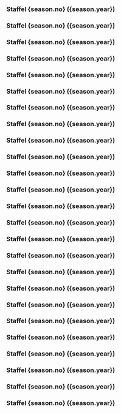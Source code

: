 
=== Staffel {season.no} ({season.year}) ===

{{Episodenlistentabelle|BREITE=100%
| ZUSAMMENFASSUNG = nein
| SORTIERBAR = nein
| REGISSEUR = ja
| DREHBUCH = nein
| Feld1 = Französischer Titel
| INHALT =
{{Episodenlisteneintrag
| NR_GES = 1
| NR_ST = 1
| OT = Traum-Städte: Beirut - die Milliarden-Dollar-Utopie<ref>https://www.fernsehserien.de/arte-360grad-reportage/folgen/1-traum-staedte-beirut-die-milliarden-dollar-utopie-339116</ref><ref>https://thetvdb.com/series/272599-show/episodes/4641893</ref><ref>https://www.youtube.com/watch?v=E_uSFyHf7BM</ref>
| Feld1 = -
| REG = -
| EA = 1999-01-04
}}
{{Episodenlisteneintrag
| NR_GES = 2
| NR_ST = 2
| OT = Traum-Städte: Chandigarh - Leben im Beton<ref>https://www.fernsehserien.de/arte-360grad-reportage/folgen/2-traum-staedte-chandigarh-leben-im-beton-339117</ref><ref>https://thetvdb.com/series/272599-show/episodes/4641894</ref><ref>https://www.youtube.com/watch?v=FGgrN8pRhTU</ref>
| Feld1 = -
| REG = -
| EA = 1999-01-05
}}
{{Episodenlisteneintrag
| NR_GES = 3
| NR_ST = 3
| OT = Traum-Städte: Brasilia - Metropole vom Reißbrett<ref>https://www.fernsehserien.de/arte-360grad-reportage/folgen/3-traum-staedte-brasilia-metropole-vom-reissbrett-339118</ref><ref>https://thetvdb.com/series/272599-show/episodes/4641895</ref><ref>https://www.youtube.com/watch?v=_7Y2Y4bbw9s</ref>
| Feld1 = -
| REG = -
| EA = 1999-01-06
}}
{{Episodenlisteneintrag
| NR_GES = 4
| NR_ST = 4
| OT = Traum-Städte: Celebration - Leben in Harmonie<ref>https://www.fernsehserien.de/arte-360grad-reportage/folgen/4-traum-staedte-celebration-leben-in-harmonie-339119</ref><ref>https://thetvdb.com/series/272599-show/episodes/4641896</ref><ref>https://www.youtube.com/watch?v=cA7vQS4fCTI</ref>
| Feld1 = -
| REG = -
| EA = 1999-01-07
}}
{{Episodenlisteneintrag
| NR_GES = 5
| NR_ST = 5
| OT = Weibs-Bilder: Die mächtigen Frauen von Juchitán<ref>https://www.fernsehserien.de/arte-360grad-reportage/folgen/5-weibs-bilder-die-maechtigen-frauen-von-juchitan-339120</ref><ref>https://thetvdb.com/series/272599-show/episodes/4641897</ref><ref>https://www.imdb.com/title/tt3369154</ref><ref>https://www.youtube.com/watch?v=1mSDukDzpDM</ref>
| Feld1 = -
| REG = -
| EA = 1999-02-01
}}
{{Episodenlisteneintrag
| NR_GES = 6
| NR_ST = 6
| OT = Weibs-Bilder: Hazeras Geschäfte<ref>https://www.fernsehserien.de/arte-360grad-reportage/folgen/6-weibs-bilder-hazeras-geschaefte-339123</ref><ref>https://thetvdb.com/series/272599-show/episodes/4641898</ref><ref>https://www.youtube.com/watch?v=R5rvxs4hX20</ref>
| Feld1 = -
| REG = -
| EA = 1999-02-02
}}
{{Episodenlisteneintrag
| NR_GES = 7
| NR_ST = 7
| OT = Weibs-Bilder: Die neue Kunst des Kinderkriegens<ref>https://www.fernsehserien.de/arte-360grad-reportage/folgen/7-weibs-bilder-die-neue-kunst-des-kinderkriegens-339122</ref><ref>https://thetvdb.com/series/272599-show/episodes/4641899</ref><ref>https://www.youtube.com/watch?v=LrC1AVBi3c4</ref>
| Feld1 = -
| REG = -
| EA = 1999-02-03
}}
{{Episodenlisteneintrag
| NR_GES = 8
| NR_ST = 8
| OT = Weibs-Bilder: Der kleine Unterschied im Kopf<ref>https://www.fernsehserien.de/arte-360grad-reportage/folgen/8-weibs-bilder-der-kleine-unterschied-im-kopf-339124</ref><ref>https://thetvdb.com/series/272599-show/episodes/4641900</ref><ref>https://www.youtube.com/watch?v=cwkotpcPnSw</ref>
| Feld1 = -
| REG = -
| EA = 1999-02-04
}}
{{Episodenlisteneintrag
| NR_GES = 9
| NR_ST = 9
| OT = Regenwald: Die Spurensucher<ref>https://www.fernsehserien.de/arte-360grad-reportage/folgen/9-regenwald-die-spurensucher-339121</ref><ref>https://thetvdb.com/series/272599-show/episodes/4641901</ref><ref>https://www.youtube.com/watch?v=Lo0nKPEQ8Rw</ref>
| Feld1 = -
| REG = -
| EA = 1999-03-01
}}
{{Episodenlisteneintrag
| NR_GES = 10
| NR_ST = 10
| OT = Regenwald: Auf dem Holzweg<ref>https://www.fernsehserien.de/arte-360grad-reportage/folgen/10-regenwald-auf-dem-holzweg-339125</ref><ref>https://thetvdb.com/series/272599-show/episodes/4641902</ref><ref>https://www.youtube.com/watch?v=_dmzJgBbZQ4</ref>
| Feld1 = -
| REG = -
| EA = 1999-03-02
}}
{{Episodenlisteneintrag
| NR_GES = 11
| NR_ST = 11
| OT = Regenwald: Der Geist des Vogels - Heilkraft aus dem Urwald<ref>https://www.fernsehserien.de/arte-360grad-reportage/folgen/11-regenwald-der-geist-des-vogels-heilkraft-aus-dem-urwald-339126</ref><ref>https://thetvdb.com/series/272599-show/episodes/4641903</ref><ref>https://www.youtube.com/watch?v=NrEukDOS1EA</ref>
| Feld1 = -
| REG = Walter Tauber
| EA = 1999-03-03
}}
{{Episodenlisteneintrag
| NR_GES = 12
| NR_ST = 12
| OT = Regenwald: Die Pille für den Wald<ref>https://www.fernsehserien.de/arte-360grad-reportage/folgen/12-regenwald-die-pille-fuer-den-wald-339127</ref><ref>https://thetvdb.com/series/272599-show/episodes/4641904</ref><ref>https://www.youtube.com/watch?v=dLFIQxBpprQ</ref>
| Feld1 = -
| REG = -
| EA = 1999-03-04
}}
{{Episodenlisteneintrag
| NR_GES = 13
| NR_ST = 13
| OT = Vorbild Natur: Copyright Natur<ref>https://www.fernsehserien.de/arte-360grad-reportage/folgen/13-vorbild-natur-copyright-natur-339129</ref><ref>https://thetvdb.com/series/272599-show/episodes/4641905</ref><ref>https://www.youtube.com/watch?v=tCbl1P76mxs</ref>
| Feld1 = -
| REG = -
| EA = 1999-04-05
}}
{{Episodenlisteneintrag
| NR_GES = 14
| NR_ST = 14
| OT = Vorbild Natur: Mensch Roboter!<ref>https://www.fernsehserien.de/arte-360grad-reportage/folgen/14-vorbild-natur-mensch-roboter-339130</ref><ref>https://thetvdb.com/series/272599-show/episodes/4641906</ref><ref>https://www.youtube.com/watch?v=vqEw-I_qCfU</ref>
| Feld1 = -
| REG = -
| EA = 1999-04-06
}}
{{Episodenlisteneintrag
| NR_GES = 15
| NR_ST = 15
| OT = Vorbild Natur: ABC des Universums<ref>https://www.fernsehserien.de/arte-360grad-reportage/folgen/15-vorbild-natur-abc-des-universums-339131</ref><ref>https://thetvdb.com/series/272599-show/episodes/4641907</ref><ref>https://www.youtube.com/watch?v=rCzm-aVuTzg</ref>
| Feld1 = -
| REG = -
| EA = 1999-04-07
}}
{{Episodenlisteneintrag
| NR_GES = 16
| NR_ST = 16
| OT = Vorbild Natur: Die Erfindung der Wirklichkeit<ref>https://www.fernsehserien.de/arte-360grad-reportage/folgen/16-vorbild-natur-die-erfindung-der-wirklichkeit-339132</ref><ref>https://thetvdb.com/series/272599-show/episodes/4641908</ref><ref>https://www.youtube.com/watch?v=06CDuq1PtKo</ref>
| Feld1 = -
| REG = -
| EA = 1999-04-08
}}
{{Episodenlisteneintrag
| NR_GES = 17
| NR_ST = 17
| OT = Schönheit: Markt der Schönheit<ref>https://www.fernsehserien.de/arte-360grad-reportage/folgen/17-schoenheit-markt-der-schoenheit-339310</ref><ref>https://thetvdb.com/series/272599-show/episodes/4641909</ref><ref>https://www.youtube.com/watch?v=TNonjmeywIQ</ref>
| Feld1 = -
| REG = -
| EA = 1999-05-03
}}
{{Episodenlisteneintrag
| NR_GES = 18
| NR_ST = 18
| OT = Schönheit: Kuba - von der stillen Revolte der Schönheit<ref>https://www.fernsehserien.de/arte-360grad-reportage/folgen/18-schoenheit-kuba-von-der-stillen-revolte-der-schoenheit-339333</ref><ref>https://thetvdb.com/series/272599-show/episodes/4641910</ref><ref>https://www.youtube.com/watch?v=YKZbpc4kuSI</ref>
| Feld1 = -
| REG = -
| EA = 1999-05-04
}}
{{Episodenlisteneintrag
| NR_GES = 19
| NR_ST = 19
| OT = Schönheit: Das Maß der Schönheit<ref>https://www.fernsehserien.de/arte-360grad-reportage/folgen/19-schoenheit-das-mass-der-schoenheit-339334</ref><ref>https://thetvdb.com/series/272599-show/episodes/4641911</ref><ref>https://www.youtube.com/watch?v=XW4c4rXmj_U</ref>
| Feld1 = -
| REG = -
| EA = 1999-05-05
}}
{{Episodenlisteneintrag
| NR_GES = 20
| NR_ST = 20
| OT = Schönheit: Die andere Seite der Schönheit<ref>https://www.fernsehserien.de/arte-360grad-reportage/folgen/20-schoenheit-die-andere-seite-der-schoenheit-339328</ref><ref>https://thetvdb.com/series/272599-show/episodes/4641912</ref><ref>https://www.youtube.com/watch?v=tcYPNiXisX0</ref>
| Feld1 = -
| REG = -
| EA = 1999-05-06
}}
{{Episodenlisteneintrag
| NR_GES = 21
| NR_ST = 21
| OT = Intelligenz: Geniale Störenfriede<ref>https://www.fernsehserien.de/arte-360grad-reportage/folgen/21-intelligenz-geniale-stoerenfriede-339133</ref><ref>https://thetvdb.com/series/272599-show/episodes/4824521</ref><ref>https://www.youtube.com/watch?v=9N_DwJ2fymM</ref>
| Feld1 = -
| REG = -
| EA = 1999-07-05
}}
{{Episodenlisteneintrag
| NR_GES = 22
| NR_ST = 22
| OT = Intelligenz: Musik macht klug<ref>https://www.fernsehserien.de/arte-360grad-reportage/folgen/22-intelligenz-musik-macht-klug-339134</ref><ref>https://thetvdb.com/series/272599-show/episodes/4824525</ref><ref>https://www.youtube.com/watch?v=GdWPt-utQPM</ref>
| Feld1 = -
| REG = -
| EA = 1999-07-06
}}
{{Episodenlisteneintrag
| NR_GES = 23
| NR_ST = 23
| OT = Intelligenz: „Think Tank“ - Die Schule der Affen<ref>https://www.fernsehserien.de/arte-360grad-reportage/folgen/23-intelligenz-think-tank-die-schule-der-affen-339157</ref><ref>https://thetvdb.com/series/272599-show/episodes/4824526</ref><ref>https://www.youtube.com/watch?v=P6QzAbgbxFg</ref>
| Feld1 = -
| REG = -
| EA = 1999-07-07
}}
{{Episodenlisteneintrag
| NR_GES = 24
| NR_ST = 24
| OT = Intelligenz: Künstliche Intelligenz<ref>https://www.fernsehserien.de/arte-360grad-reportage/folgen/24-intelligenz-kuenstliche-intelligenz-339158</ref><ref>https://thetvdb.com/series/272599-show/episodes/4824528</ref><ref>https://www.youtube.com/watch?v=3rC25gW3xxk</ref>
| Feld1 = -
| REG = -
| EA = 1999-07-08
}}
{{Episodenlisteneintrag
| NR_GES = 25
| NR_ST = 25
| OT = Irren ist menschlich: Der Kaninchen-Krieg<ref>https://www.fernsehserien.de/arte-360grad-reportage/folgen/25-irren-ist-menschlich-der-kaninchen-krieg-339138</ref><ref>https://thetvdb.com/series/272599-show/episodes/4824530</ref><ref>https://www.youtube.com/watch?v=jYrt-OPNDJM</ref>
| Feld1 = -
| REG = -
| EA = 1999-09-06
}}
{{Episodenlisteneintrag
| NR_GES = 26
| NR_ST = 26
| OT = Irren ist menschlich: Countdown ins Desaster<ref>https://www.fernsehserien.de/arte-360grad-reportage/folgen/26-irren-ist-menschlich-countdown-ins-desaster-339139</ref><ref>https://thetvdb.com/series/272599-show/episodes/4824531</ref><ref>https://www.youtube.com/watch?v=Re2So-kXO2E</ref>
| Feld1 = -
| REG = -
| EA = 1999-09-07
}}
{{Episodenlisteneintrag
| NR_GES = 27
| NR_ST = 27
| OT = Irren ist menschlich: Liebe und andere Katastrophen<ref>https://www.fernsehserien.de/arte-360grad-reportage/folgen/27-irren-ist-menschlich-liebe-und-andere-katastrophen-339140</ref><ref>https://thetvdb.com/series/272599-show/episodes/4824532</ref><ref>https://www.youtube.com/watch?v=WgWcbKnYJJY</ref>
| Feld1 = -
| REG = -
| EA = 1999-09-08
}}
{{Episodenlisteneintrag
| NR_GES = 28
| NR_ST = 28
| OT = Irren ist menschlich: Verkehrte Sicherheit<ref>https://www.fernsehserien.de/arte-360grad-reportage/folgen/28-irren-ist-menschlich-verkehrte-sicherheit-339141</ref><ref>https://thetvdb.com/series/272599-show/episodes/4824533</ref><ref>https://www.youtube.com/watch?v=G1M3FDyey0k</ref>
| Feld1 = -
| REG = -
| EA = 1999-09-09
}}
{{Episodenlisteneintrag
| NR_GES = 29
| NR_ST = 29
| OT = Die Suche nach dem Glück: Die Meister des Glücks<ref>https://www.fernsehserien.de/arte-360grad-reportage/folgen/29-die-suche-nach-dem-glueck-die-meister-des-gluecks-339142</ref><ref>https://thetvdb.com/series/272599-show/episodes/4824535</ref><ref>https://www.youtube.com/watch?v=1U3Bl34Iu3A</ref>
| Feld1 = -
| REG = -
| EA = 1999-10-11
}}
{{Episodenlisteneintrag
| NR_GES = 30
| NR_ST = 30
| OT = Die Suche nach dem Glück: Die Macht des Lachens<ref>https://www.fernsehserien.de/arte-360grad-reportage/folgen/30-die-suche-nach-dem-glueck-die-macht-des-lachens-339143</ref><ref>https://thetvdb.com/series/272599-show/episodes/4824536</ref><ref>https://www.youtube.com/watch?v=TCOpr5a6tAY</ref>
| Feld1 = -
| REG = Ludo Grahan
| EA = 1999-10-12
}}
{{Episodenlisteneintrag
| NR_GES = 31
| NR_ST = 31
| OT = Die Suche nach dem Glück: Chemie der Traurigkeit<ref>https://www.fernsehserien.de/arte-360grad-reportage/folgen/31-die-suche-nach-dem-glueck-chemie-der-traurigkeit-339144</ref><ref>https://thetvdb.com/series/272599-show/episodes/4824537</ref><ref>https://www.youtube.com/watch?v=1SVM-x4U7w4</ref>
| Feld1 = -
| REG = Thomas Wartmann
| EA = 1999-10-13
}}
{{Episodenlisteneintrag
| NR_GES = 32
| NR_ST = 32
| OT = Die Suche nach dem Glück: Insel der Glücklichsten<ref>https://www.fernsehserien.de/arte-360grad-reportage/folgen/32-die-suche-nach-dem-glueck-insel-der-gluecklichsten-339145</ref><ref>https://thetvdb.com/series/272599-show/episodes/4824538</ref><ref>https://www.youtube.com/watch?v=0ejrRWcXiro</ref>
| Feld1 = -
| REG = Harold Woetzel
| EA = 1999-10-14
}}
{{Episodenlisteneintrag
| NR_GES = 33
| NR_ST = 33
| OT = Universum des Lichts: Hunger nach Sonne<ref>https://www.fernsehserien.de/arte-360grad-reportage/folgen/33-universum-des-lichts-hunger-nach-sonne-339137</ref><ref>https://thetvdb.com/series/272599-show/episodes/4824539</ref><ref>https://www.youtube.com/watch?v=WicPXmsDRC8</ref>
| Feld1 = -
| REG = -
| EA = 1999-11-01
}}
{{Episodenlisteneintrag
| NR_GES = 34
| NR_ST = 34
| OT = Universum des Lichts: Die Leuchtkraft der Natur<ref>https://www.fernsehserien.de/arte-360grad-reportage/folgen/34-universum-des-lichts-die-leuchtkraft-der-natur-339146</ref><ref>https://thetvdb.com/series/272599-show/episodes/4824541</ref><ref>https://www.youtube.com/watch?v=7_3cDZ3yVrg</ref>
| Feld1 = -
| REG = -
| EA = 1999-11-02
}}
{{Episodenlisteneintrag
| NR_GES = 35
| NR_ST = 35
| OT = Universum des Lichts: Die Seele des Lichts<ref>https://www.fernsehserien.de/arte-360grad-reportage/folgen/35-universum-des-lichts-die-seele-des-lichts-339147</ref><ref>https://thetvdb.com/series/272599-show/episodes/4824542</ref><ref>https://www.youtube.com/watch?v=gFoyqUu_hAU</ref>
| Feld1 = -
| REG = -
| EA = 1999-11-03
}}
{{Episodenlisteneintrag
| NR_GES = 36
| NR_ST = 36
| OT = Universum des Lichts: Lichtkunst - Kunstlicht<ref>https://www.fernsehserien.de/arte-360grad-reportage/folgen/36-universum-des-lichts-lichtkunst-kunstlicht-339148</ref><ref>https://thetvdb.com/series/272599-show/episodes/4824544</ref><ref>https://www.youtube.com/watch?v=bTTuATcO2Wg</ref>
| Feld1 = -
| REG = -
| EA = 1999-11-04
}}
{{Episodenlisteneintrag
| NR_GES = 37
| NR_ST = 37
| OT = Im Namen der Liebe: Eine Liebe auf Bali<ref>https://www.fernsehserien.de/arte-360grad-reportage/folgen/37-im-namen-der-liebe-eine-liebe-auf-bali-339149</ref><ref>https://thetvdb.com/series/272599-show/episodes/4824545</ref><ref>https://www.youtube.com/watch?v=hxAERStQV4w</ref>
| Feld1 = -
| REG = -
| EA = 1999-12-06
}}
{{Episodenlisteneintrag
| NR_GES = 38
| NR_ST = 38
| OT = Im Namen der Liebe: Mythos Mutterliebe<ref>https://www.fernsehserien.de/arte-360grad-reportage/folgen/38-im-namen-der-liebe-mythos-mutterliebe-339150</ref><ref>https://thetvdb.com/series/272599-show/episodes/4824549</ref><ref>https://www.youtube.com/watch?v=mgGI3er1qPI</ref>
| Feld1 = -
| REG = -
| EA = 1999-12-07
}}
{{Episodenlisteneintrag
| NR_GES = 39
| NR_ST = 39
| OT = Im Namen der Liebe: Angst macht verführerisch<ref>https://www.fernsehserien.de/arte-360grad-reportage/folgen/39-im-namen-der-liebe-angst-macht-verfuehrerisch-339151</ref><ref>https://thetvdb.com/series/272599-show/episodes/4824550</ref><ref>https://www.youtube.com/watch?v=YPsAb0uUOyA</ref>
| Feld1 = -
| REG = -
| EA = 1999-12-08
}}
{{Episodenlisteneintrag
| NR_GES = 40
| NR_ST = 40
| OT = Im Namen der Liebe: Menü der Zärtlichkeit<ref>https://www.fernsehserien.de/arte-360grad-reportage/folgen/40-im-namen-der-liebe-menue-der-zaertlichkeit-339152</ref><ref>https://thetvdb.com/series/272599-show/episodes/4824551</ref><ref>https://www.youtube.com/watch?v=r0rtNVYxUkg</ref>
| Feld1 = -
| REG = -
| EA = 1999-12-09
}}
}}

=== Staffel {season.no} ({season.year}) ===

{{Episodenlistentabelle|BREITE=100%
| ZUSAMMENFASSUNG = nein
| SORTIERBAR = nein
| REGISSEUR = ja
| DREHBUCH = nein
| Feld1 = Französischer Titel
| INHALT =
{{Episodenlisteneintrag
| NR_GES = 41
| NR_ST = 1
| OT = Naturgewalten: Ernstfall Erdbeben<ref>https://www.fernsehserien.de/arte-360grad-reportage/folgen/41-naturgewalten-ernstfall-erdbeben-339153</ref><ref>https://thetvdb.com/series/272599-show/episodes/4641913</ref><ref>https://www.youtube.com/watch?v=MXBz7QnU3Po</ref>
| Feld1 = -
| REG = -
| EA = 2000-01-10
}}
{{Episodenlisteneintrag
| NR_GES = 42
| NR_ST = 2
| OT = Naturgewalten: Tsunami - die Todeswelle<ref>https://www.fernsehserien.de/arte-360grad-reportage/folgen/42-naturgewalten-tsunami-die-todeswelle-339159</ref><ref>https://thetvdb.com/series/272599-show/episodes/4641914</ref><ref>https://www.youtube.com/watch?v=DUxn9Li2rcU</ref>
| Feld1 = -
| REG = -
| EA = 2000-01-11
}}
{{Episodenlisteneintrag
| NR_GES = 43
| NR_ST = 3
| OT = Naturgewalten: Operation Wolkenbruch<ref>https://www.fernsehserien.de/arte-360grad-reportage/folgen/43-naturgewalten-operation-wolkenbruch-339160</ref><ref>https://thetvdb.com/series/272599-show/episodes/4641915</ref><ref>https://www.youtube.com/watch?v=IjEjPOMZoGk</ref>
| Feld1 = -
| REG = -
| EA = 2000-01-12
}}
{{Episodenlisteneintrag
| NR_GES = 44
| NR_ST = 4
| OT = Naturgewalten: Im Schatten des Vulkans<ref>https://www.fernsehserien.de/arte-360grad-reportage/folgen/44-naturgewalten-im-schatten-des-vulkans-339161</ref><ref>https://thetvdb.com/series/272599-show/episodes/4641916</ref><ref>https://www.youtube.com/watch?v=VNj_YNRPecU</ref>
| Feld1 = -
| REG = -
| EA = 2000-01-13
}}
{{Episodenlisteneintrag
| NR_GES = 45
| NR_ST = 5
| OT = Spiele des Lebens: Casino der Häuptlinge<ref>https://www.fernsehserien.de/arte-360grad-reportage/folgen/45-spiele-des-lebens-casino-der-haeuptlinge-339162</ref><ref>https://thetvdb.com/series/272599-show/episodes/4641917</ref><ref>https://www.youtube.com/watch?v=aONYl3VUqW4</ref>
| Feld1 = -
| REG = -
| EA = 2000-02-07
}}
{{Episodenlisteneintrag
| NR_GES = 46
| NR_ST = 6
| OT = Spiele des Lebens: Schach - Krieg auf 64 Feldern<ref>https://www.fernsehserien.de/arte-360grad-reportage/folgen/46-spiele-des-lebens-schach-krieg-auf-64-feldern-339163</ref><ref>https://thetvdb.com/series/272599-show/episodes/4641918</ref><ref>https://www.youtube.com/watch?v=DHhe-fv1P_o</ref>
| Feld1 = -
| REG = -
| EA = 2000-02-08
}}
{{Episodenlisteneintrag
| NR_GES = 47
| NR_ST = 7
| OT = Spiele des Lebens: Mehr als nur ein Kinderspiel<ref>https://www.fernsehserien.de/arte-360grad-reportage/folgen/47-spiele-des-lebens-mehr-als-nur-ein-kinderspiel-339164</ref><ref>https://thetvdb.com/series/272599-show/episodes/4641919</ref><ref>https://www.youtube.com/watch?v=KXkwwZ_o6n0</ref>
| Feld1 = -
| REG = -
| EA = 2000-02-09
}}
{{Episodenlisteneintrag
| NR_GES = 48
| NR_ST = 8
| OT = Spiele des Lebens: Spielplatz Natur<ref>https://www.fernsehserien.de/arte-360grad-reportage/folgen/48-spiele-des-lebens-spielplatz-natur-339165</ref><ref>https://thetvdb.com/series/272599-show/episodes/4641920</ref><ref>https://www.imdb.com/title/tt1007057</ref><ref>https://www.youtube.com/watch?v=6XpJnxWkHnU</ref>
| Feld1 = -
| REG = -
| EA = 2000-02-10
}}
{{Episodenlisteneintrag
| NR_GES = 49
| NR_ST = 9
| OT = Die Schatzjäger: Beruf Grabräuber<ref>https://www.fernsehserien.de/arte-360grad-reportage/folgen/49-die-schatzjaeger-beruf-grabraeuber-339166</ref><ref>https://thetvdb.com/series/272599-show/episodes/4641921</ref><ref>https://www.youtube.com/watch?v=lpcnsH66igQ</ref>
| Feld1 = -
| REG = -
| EA = 2000-03-06
}}
{{Episodenlisteneintrag
| NR_GES = 50
| NR_ST = 10
| OT = Die Schatzjäger: Schätze aus dem All<ref>https://www.fernsehserien.de/arte-360grad-reportage/folgen/50-die-schatzjaeger-schaetze-aus-dem-all-339167</ref><ref>https://thetvdb.com/series/272599-show/episodes/4641922</ref><ref>https://www.youtube.com/watch?v=W_s6Qhvwh7Q</ref>
| Feld1 = -
| REG = -
| EA = 2000-03-07
}}
{{Episodenlisteneintrag
| NR_GES = 51
| NR_ST = 11
| OT = Die Schatzjäger: Die Taucher der Goldküste<ref>https://www.fernsehserien.de/arte-360grad-reportage/folgen/51-die-schatzjaeger-die-taucher-der-goldkueste-339168</ref><ref>https://thetvdb.com/series/272599-show/episodes/4641923</ref><ref>https://www.youtube.com/watch?v=Jsm-8wxKxDo</ref>
| Feld1 = -
| REG = -
| EA = 2000-03-08
}}
{{Episodenlisteneintrag
| NR_GES = 52
| NR_ST = 12
| OT = Die Schatzjäger: Im Bann der Rubine<ref>https://www.fernsehserien.de/arte-360grad-reportage/folgen/52-die-schatzjaeger-im-bann-der-rubine-339169</ref><ref>https://thetvdb.com/series/272599-show/episodes/4641924</ref><ref>https://www.youtube.com/watch?v=hYYAObzGdVs</ref>
| Feld1 = -
| REG = -
| EA = 2000-03-09
}}
{{Episodenlisteneintrag
| NR_GES = 53
| NR_ST = 13
| OT = Medizin der Zukunft: Die Klinik der Schamanen<ref>https://www.fernsehserien.de/arte-360grad-reportage/folgen/53-medizin-der-zukunft-die-klinik-der-schamanen-339171</ref><ref>https://thetvdb.com/series/272599-show/episodes/4641925</ref><ref>https://www.youtube.com/watch?v=BsUR1lHoDNA</ref>
| Feld1 = -
| REG = -
| EA = 2000-05-01
}}
{{Episodenlisteneintrag
| NR_GES = 54
| NR_ST = 14
| OT = Medizin der Zukunft: Organe nach Maß<ref>https://www.fernsehserien.de/arte-360grad-reportage/folgen/54-medizin-der-zukunft-organe-nach-mass-339172</ref><ref>https://thetvdb.com/series/272599-show/episodes/4641926</ref><ref>https://www.youtube.com/watch?v=unxzp52RP0c</ref>
| Feld1 = -
| REG = -
| EA = 2000-05-02
}}
{{Episodenlisteneintrag
| NR_GES = 55
| NR_ST = 15
| OT = Medizin der Zukunft: Die Jäger des Lassa-Virus<ref>https://www.fernsehserien.de/arte-360grad-reportage/folgen/55-medizin-der-zukunft-die-jaeger-des-lassa-virus-339173</ref><ref>https://thetvdb.com/series/272599-show/episodes/4641927</ref><ref>https://www.youtube.com/watch?v=8ALpHNqxoL0</ref>
| Feld1 = -
| REG = -
| EA = 2000-05-03
}}
{{Episodenlisteneintrag
| NR_GES = 56
| NR_ST = 16
| OT = Medizin der Zukunft: Chirurgen am Joystick<ref>https://www.fernsehserien.de/arte-360grad-reportage/folgen/56-medizin-der-zukunft-chirurgen-am-joystick-339174</ref><ref>https://thetvdb.com/series/272599-show/episodes/4641928</ref><ref>https://www.youtube.com/watch?v=GlPBNbgtNpE</ref>
| Feld1 = -
| REG = -
| EA = 2000-05-04
}}
{{Episodenlisteneintrag
| NR_GES = 57
| NR_ST = 17
| OT = Dem Täter auf der Spur: Die Hightech-Polizei<ref>https://www.fernsehserien.de/arte-360grad-reportage/folgen/57-dem-taeter-auf-der-spur-die-hightech-polizei-339170</ref><ref>https://thetvdb.com/series/272599-show/episodes/4641929</ref><ref>https://www.youtube.com/watch?v=OeQIgSeBN5k</ref>
| Feld1 = -
| REG = -
| EA = 2000-06-05
}}
{{Episodenlisteneintrag
| NR_GES = 58
| NR_ST = 18
| OT = Dem Täter auf der Spur: Die Kunst des Fälschens<ref>https://www.fernsehserien.de/arte-360grad-reportage/folgen/58-dem-taeter-auf-der-spur-die-kunst-des-faelschens-339175</ref><ref>https://thetvdb.com/series/272599-show/episodes/4641930</ref><ref>https://www.youtube.com/watch?v=CuJOick2_ZY</ref>
| Feld1 = -
| REG = -
| EA = 2000-06-06
}}
{{Episodenlisteneintrag
| NR_GES = 59
| NR_ST = 19
| OT = Dem Täter auf der Spur: Geheimnisse der Toten<ref>https://www.fernsehserien.de/arte-360grad-reportage/folgen/59-dem-taeter-auf-der-spur-geheimnisse-der-toten-339308</ref><ref>https://thetvdb.com/series/272599-show/episodes/4641931</ref><ref>https://www.youtube.com/watch?v=bA5xe1HPaLw</ref>
| Feld1 = -
| REG = -
| EA = 2000-06-07
}}
{{Episodenlisteneintrag
| NR_GES = 60
| NR_ST = 20
| OT = Dem Täter auf der Spur: Psycho-Detektive<ref>https://www.fernsehserien.de/arte-360grad-reportage/folgen/60-dem-taeter-auf-der-spur-psycho-detektive-339309</ref><ref>https://thetvdb.com/series/272599-show/episodes/4641932</ref><ref>https://www.youtube.com/watch?v=8yaQbw9XjbQ</ref>
| Feld1 = -
| REG = -
| EA = 2000-06-08
}}
{{Episodenlisteneintrag
| NR_GES = 61
| NR_ST = 21
| OT = Im Reich der Meere: Das Fenster zum Meer - Im Großaquarium von Sydney<ref>https://www.fernsehserien.de/arte-360grad-reportage/folgen/61-im-reich-der-meere-das-fenster-zum-meer-im-grossaquarium-von-sydney-339341</ref><ref>https://thetvdb.com/series/272599-show/episodes/4824557</ref><ref>https://www.youtube.com/watch?v=0QK0oUCiGSk</ref>
| Feld1 = -
| REG = -
| EA = 2000-09-04
}}
{{Episodenlisteneintrag
| NR_GES = 62
| NR_ST = 22
| OT = Im Reich der Meere: Schwarze Brandung - Nach der Ölkatastrophe an der bretonischen Küste<ref>https://www.fernsehserien.de/arte-360grad-reportage/folgen/62-im-reich-der-meere-schwarze-brandung-nach-der-oelkatastrophe-an-der-bretonischen-kueste-339342</ref><ref>https://thetvdb.com/series/272599-show/episodes/4824558</ref><ref>https://www.youtube.com/watch?v=MQNTxheCFSw</ref>
| Feld1 = -
| REG = -
| EA = 2000-09-05
}}
{{Episodenlisteneintrag
| NR_GES = 63
| NR_ST = 23
| OT = Im Reich der Meere: Durst nach Meer - Neue Methoden der Trinkwassergewinnung<ref>https://www.fernsehserien.de/arte-360grad-reportage/folgen/63-im-reich-der-meere-durst-nach-meer-neue-methoden-der-trinkwassergewinnung-339343</ref><ref>https://thetvdb.com/series/272599-show/episodes/4824559</ref><ref>https://www.youtube.com/watch?v=WAjs-VrhFNs</ref>
| Feld1 = -
| REG = -
| EA = 2000-09-06
}}
{{Episodenlisteneintrag
| NR_GES = 64
| NR_ST = 24
| OT = Im Reich der Meere: SOS auf hoher See - Moderne Rettungstechnik im Einsatz<ref>https://www.fernsehserien.de/arte-360grad-reportage/folgen/64-im-reich-der-meere-sos-auf-hoher-see-moderne-rettungstechnik-im-einsatz-339344</ref><ref>https://thetvdb.com/series/272599-show/episodes/4824560</ref><ref>https://www.youtube.com/watch?v=qVKSXlGRLbU</ref>
| Feld1 = -
| REG = -
| EA = 2000-09-07
}}
{{Episodenlisteneintrag
| NR_GES = 65
| NR_ST = 25
| OT = Die Geheimnisse des Waldes: Die Feuerpatrouille<ref>https://www.fernsehserien.de/arte-360grad-reportage/folgen/65-die-geheimnisse-des-waldes-die-feuerpatrouille-339345</ref><ref>https://thetvdb.com/series/272599-show/episodes/4824561</ref><ref>https://www.youtube.com/watch?v=4dlXEbKTnKA</ref>
| Feld1 = -
| REG = -
| EA = 2000-10-02
}}
{{Episodenlisteneintrag
| NR_GES = 66
| NR_ST = 26
| OT = Die Geheimnisse des Waldes: Der letzte Märchenwald<ref>https://www.fernsehserien.de/arte-360grad-reportage/folgen/66-die-geheimnisse-des-waldes-der-letzte-maerchenwald-339339</ref><ref>https://thetvdb.com/series/272599-show/episodes/4824562</ref><ref>https://www.youtube.com/watch?v=vDFuRMVhqKA</ref>
| Feld1 = -
| REG = Dr. Ute Gebhardt
| EA = 2000-10-03
}}
{{Episodenlisteneintrag
| NR_GES = 67
| NR_ST = 27
| OT = Die Geheimnisse des Waldes: Chinas grüne Mauer<ref>https://www.fernsehserien.de/arte-360grad-reportage/folgen/67-die-geheimnisse-des-waldes-chinas-gruene-mauer-339346</ref><ref>https://thetvdb.com/series/272599-show/episodes/4824563</ref><ref>https://www.imdb.com/title/tt1007044</ref><ref>https://www.youtube.com/watch?v=hPQpzybAEIU</ref>
| Feld1 = -
| REG = -
| EA = 2000-10-04
}}
{{Episodenlisteneintrag
| NR_GES = 68
| NR_ST = 28
| OT = Die Geheimnisse des Waldes: Die Waldfabrik<ref>https://www.fernsehserien.de/arte-360grad-reportage/folgen/68-die-geheimnisse-des-waldes-die-waldfabrik-339347</ref><ref>https://thetvdb.com/series/272599-show/episodes/4824564</ref><ref>https://www.youtube.com/watch?v=i4IRpDalTSM</ref>
| Feld1 = -
| REG = -
| EA = 2000-10-05
}}
{{Episodenlisteneintrag
| NR_GES = 69
| NR_ST = 29
| OT = Leben am Limit / Grenzen des Körpers: Himalaja - Tödliche Höhe<ref>https://www.fernsehserien.de/arte-360grad-reportage/folgen/69-leben-am-limit-grenzen-des-koerpers-himalaja-toedliche-hoehe-339348</ref><ref>https://thetvdb.com/series/272599-show/episodes/4824565</ref><ref>https://www.imdb.com/title/tt1007053</ref><ref>https://www.youtube.com/watch?v=c1KAS1kahk8</ref>
| Feld1 = -
| REG = -
| EA = 2000-11-06
}}
{{Episodenlisteneintrag
| NR_GES = 70
| NR_ST = 30
| OT = Leben am Limit / Grenzen des Körpers: Apnoe-Taucher - Im Tiefenrausch<ref>https://www.fernsehserien.de/arte-360grad-reportage/folgen/70-leben-am-limit-grenzen-des-koerpers-apnoe-taucher-im-tiefenrausch-339349</ref><ref>https://thetvdb.com/series/272599-show/episodes/4824566</ref><ref>https://www.youtube.com/watch?v=j00DR-wJURo</ref>
| Feld1 = -
| REG = -
| EA = 2000-11-07
}}
{{Episodenlisteneintrag
| NR_GES = 71
| NR_ST = 31
| OT = Leben am Limit / Grenzen des Körpers: Radrennen - Ewiger Endspurt<ref>https://www.fernsehserien.de/arte-360grad-reportage/folgen/71-leben-am-limit-grenzen-des-koerpers-radrennen-ewiger-endspurt-339350</ref><ref>https://thetvdb.com/series/272599-show/episodes/4824567</ref><ref>https://www.youtube.com/watch?v=liSvczCI4aE</ref>
| Feld1 = -
| REG = -
| EA = 2000-11-08
}}
{{Episodenlisteneintrag
| NR_GES = 72
| NR_ST = 32
| OT = Leben am Limit / Grenzen des Körpers: Sadhus - Heilige Aussteiger<ref>https://www.fernsehserien.de/arte-360grad-reportage/folgen/72-leben-am-limit-grenzen-des-koerpers-sadhus-heilige-aussteiger-339351</ref><ref>https://thetvdb.com/series/272599-show/episodes/4824568</ref><ref>https://www.youtube.com/watch?v=yMRU2rYV9cY</ref>
| Feld1 = -
| REG = -
| EA = 2000-11-09
}}
{{Episodenlisteneintrag
| NR_GES = 73
| NR_ST = 33
| OT = Tiere im Rampenlicht: Die Elefantenschule<ref>https://www.fernsehserien.de/arte-360grad-reportage/folgen/73-tiere-im-rampenlicht-die-elefantenschule-339352</ref><ref>https://thetvdb.com/series/272599-show/episodes/4824569</ref><ref>https://www.youtube.com/watch?v=NY6caIukEX8</ref>
| Feld1 = -
| REG = -
| EA = 2000-12-04
}}
{{Episodenlisteneintrag
| NR_GES = 74
| NR_ST = 34
| OT = Tiere im Rampenlicht: Der Rentier-Trek<ref>https://www.fernsehserien.de/arte-360grad-reportage/folgen/74-tiere-im-rampenlicht-der-rentier-trek-339353</ref><ref>https://thetvdb.com/series/272599-show/episodes/4824570</ref><ref>https://www.youtube.com/watch?v=kw2Mk9Su7zg</ref>
| Feld1 = -
| REG = -
| EA = 2000-12-05
}}
{{Episodenlisteneintrag
| NR_GES = 75
| NR_ST = 35
| OT = Tiere im Rampenlicht: Nicht ohne meinen Hund<ref>https://www.fernsehserien.de/arte-360grad-reportage/folgen/75-tiere-im-rampenlicht-nicht-ohne-meinen-hund-339354</ref><ref>https://thetvdb.com/series/272599-show/episodes/4824571</ref><ref>https://www.youtube.com/watch?v=ybc-zfL1KkE</ref>
| Feld1 = -
| REG = -
| EA = 2000-12-06
}}
{{Episodenlisteneintrag
| NR_GES = 76
| NR_ST = 36
| OT = Tiere im Rampenlicht: Kamele im Rennen<ref>https://www.fernsehserien.de/arte-360grad-reportage/folgen/76-tiere-im-rampenlicht-kamele-im-rennen-339355</ref><ref>https://thetvdb.com/series/272599-show/episodes/4824572</ref><ref>https://www.youtube.com/watch?v=LgBk0kjjk0E</ref>
| Feld1 = -
| REG = -
| EA = 2000-12-07
}}
}}

=== Staffel {season.no} ({season.year}) ===

{{Episodenlistentabelle|BREITE=100%
| ZUSAMMENFASSUNG = nein
| SORTIERBAR = nein
| REGISSEUR = ja
| DREHBUCH = nein
| Feld1 = Französischer Titel
| INHALT =
{{Episodenlisteneintrag
| NR_GES = 77
| NR_ST = 1
| OT = Überleben in der Wüste: Timbuktu<ref>https://www.fernsehserien.de/arte-360grad-reportage/folgen/77-ueberleben-in-der-wueste-timbuktu-339356</ref><ref>https://thetvdb.com/series/272599-show/episodes/4641935</ref><ref>https://www.youtube.com/watch?v=u1QLrA-PNrs</ref>
| Feld1 = -
| REG = -
| EA = 2001-01-02
}}
{{Episodenlisteneintrag
| NR_GES = 78
| NR_ST = 2
| OT = Überleben in der Wüste: Die Frucht, die aus der Dürre kam<ref>https://www.fernsehserien.de/arte-360grad-reportage/folgen/78-ueberleben-in-der-wueste-die-frucht-die-aus-der-duerre-kam-339357</ref><ref>https://thetvdb.com/series/272599-show/episodes/4641936</ref><ref>https://www.youtube.com/watch?v=YIkyylhDf78</ref>
| Feld1 = -
| REG = -
| EA = 2001-01-03
}}
{{Episodenlisteneintrag
| NR_GES = 79
| NR_ST = 3
| OT = Überleben in der Wüste: Baumeister der Wüste<ref>https://www.fernsehserien.de/arte-360grad-reportage/folgen/79-ueberleben-in-der-wueste-baumeister-der-wueste-339358</ref><ref>https://thetvdb.com/series/272599-show/episodes/4641937</ref><ref>https://www.youtube.com/watch?v=r6iPQL1WZ_I</ref>
| Feld1 = -
| REG = -
| EA = 2001-01-04
}}
{{Episodenlisteneintrag
| NR_GES = 80
| NR_ST = 4
| OT = Überleben in der Wüste: Wüste auf Bewährung<ref>https://www.fernsehserien.de/arte-360grad-reportage/folgen/80-ueberleben-in-der-wueste-wueste-auf-bewaehrung-339359</ref><ref>https://thetvdb.com/series/272599-show/episodes/4641938</ref><ref>https://www.youtube.com/watch?v=GA9d8JNQ0aY</ref>
| Feld1 = Les Prisonniers du Désert
| REG = -
| EA = 2001-01-05
}}
{{Episodenlisteneintrag
| NR_GES = 81
| NR_ST = 5
| OT = Die Baustelle des Herrn<ref>https://www.fernsehserien.de/arte-360grad-reportage/folgen/81-die-baustelle-des-herrn-339363</ref><ref>https://thetvdb.com/series/272599-show/episodes/4641939</ref><ref>https://www.youtube.com/watch?v=_1Ka_gTLjUw</ref>
| Feld1 = -
| REG = -
| EA = 2001-03-05
}}
{{Episodenlisteneintrag
| NR_GES = 82
| NR_ST = 6
| OT = Retter des Nebelwaldes<ref>https://www.fernsehserien.de/arte-360grad-reportage/folgen/82-retter-des-nebelwaldes-339364</ref><ref>https://thetvdb.com/series/272599-show/episodes/4641940</ref>
| Feld1 = -
| REG = -
| EA = 2001-03-06
}}
{{Episodenlisteneintrag
| NR_GES = 83
| NR_ST = 7
| OT = Hollywood auf dem Trockenen<ref>https://www.fernsehserien.de/arte-360grad-reportage/folgen/83-hollywood-auf-dem-trockenen-339361</ref><ref>https://thetvdb.com/series/272599-show/episodes/4641941</ref><ref>https://www.youtube.com/watch?v=1Xs3akVZkZA</ref>
| Feld1 = -
| REG = -
| EA = 2001-03-07
}}
{{Episodenlisteneintrag
| NR_GES = 84
| NR_ST = 8
| OT = Die Adern von Berlin - Der Wasserkreislauf einer Metropole<ref>https://www.fernsehserien.de/arte-360grad-reportage/folgen/84-die-adern-von-berlin-der-wasserkreislauf-einer-metropole-339366</ref><ref>https://thetvdb.com/series/272599-show/episodes/4641942</ref><ref>https://www.youtube.com/watch?v=rh-tBQxi6Ro</ref>
| Feld1 = -
| REG = -
| EA = 2001-03-08
}}
{{Episodenlisteneintrag
| NR_GES = 85
| NR_ST = 9
| OT = Operation Alpentunnel<ref>https://www.fernsehserien.de/arte-360grad-reportage/folgen/85-operation-alpentunnel-339367</ref><ref>https://thetvdb.com/series/272599-show/episodes/4641943</ref><ref>https://www.imdb.com/title/tt1007056</ref><ref>https://www.youtube.com/watch?v=ZbGyoSRZNNA</ref>
| Feld1 = -
| REG = -
| EA = 2001-04-09
}}
{{Episodenlisteneintrag
| NR_GES = 86
| NR_ST = 10
| OT = Brücke in den Orient<ref>https://www.fernsehserien.de/arte-360grad-reportage/folgen/86-bruecke-in-den-orient-339368</ref><ref>https://thetvdb.com/series/272599-show/episodes/4641944</ref><ref>https://www.imdb.com/title/tt1007042</ref><ref>https://www.youtube.com/watch?v=n3SiL7t9T_s</ref>
| Feld1 = -
| REG = -
| EA = 2001-04-10
}}
{{Episodenlisteneintrag
| NR_GES = 87
| NR_ST = 11
| OT = Die letzten Nixen - die Taucherinnen von Cheju<ref>https://www.fernsehserien.de/arte-360grad-reportage/folgen/87-die-letzten-nixen-die-taucherinnen-von-cheju-339401</ref><ref>https://thetvdb.com/series/272599-show/episodes/4641945</ref><ref>https://www.youtube.com/watch?v=a_MPCOQDmZE</ref>
| Feld1 = -
| REG = -
| EA = 2001-04-11
}}
{{Episodenlisteneintrag
| NR_GES = 88
| NR_ST = 12
| OT = Die Fischer vom Rio Negro<ref>https://www.fernsehserien.de/arte-360grad-reportage/folgen/88-die-fischer-vom-rio-negro-339403</ref><ref>https://thetvdb.com/series/272599-show/episodes/4641946</ref><ref>https://www.imdb.com/title/tt1007049</ref><ref>https://www.youtube.com/watch?v=WU516e1cZ2E</ref>
| Feld1 = -
| REG = -
| EA = 2001-04-12
}}
{{Episodenlisteneintrag
| NR_GES = 89
| NR_ST = 13
| OT = Anatomie einer Lawine<ref>https://www.fernsehserien.de/arte-360grad-reportage/folgen/89-anatomie-einer-lawine-339407</ref><ref>https://thetvdb.com/series/272599-show/episodes/4641947</ref><ref>https://www.imdb.com/title/tt1007041</ref><ref>https://www.youtube.com/watch?v=q9NdtLN4tHo</ref>
| Feld1 = -
| REG = -
| EA = 2001-04-30
}}
{{Episodenlisteneintrag
| NR_GES = 90
| NR_ST = 14
| OT = Die Erbin Gandhis - Widerstand gegen einen Staudamm<ref>https://www.fernsehserien.de/arte-360grad-reportage/folgen/90-die-erbin-gandhis-widerstand-gegen-einen-staudamm-339408</ref><ref>https://thetvdb.com/series/272599-show/episodes/4641948</ref><ref>https://www.imdb.com/title/tt1007047</ref><ref>https://www.youtube.com/watch?v=qUfiXyZwcbw</ref>
| Feld1 = -
| REG = -
| EA = 2001-05-01
}}
{{Episodenlisteneintrag
| NR_GES = 91
| NR_ST = 15
| OT = Die Spur der Wüstenkrokodile<ref>https://www.fernsehserien.de/arte-360grad-reportage/folgen/91-die-spur-der-wuestenkrokodile-339409</ref><ref>https://thetvdb.com/series/272599-show/episodes/4641949</ref><ref>https://www.imdb.com/title/tt1007050</ref><ref>https://www.youtube.com/watch?v=MFuattuR9DA</ref>
| Feld1 = -
| REG = -
| EA = 2001-05-02
}}
{{Episodenlisteneintrag
| NR_GES = 92
| NR_ST = 16
| OT = Invasion der Biber<ref>https://www.fernsehserien.de/arte-360grad-reportage/folgen/92-invasion-der-biber-339410</ref><ref>https://thetvdb.com/series/272599-show/episodes/4641950</ref><ref>https://www.imdb.com/title/tt1007054</ref><ref>https://www.youtube.com/watch?v=1lZYASab-T4</ref>
| Feld1 = -
| REG = Manfred Christ
| EA = 2001-05-03
}}
{{Episodenlisteneintrag
| NR_GES = 93
| NR_ST = 17
| OT = Kumbh Mela - Das größte Fest der Welt<ref>https://www.fernsehserien.de/arte-360grad-reportage/folgen/93-kumbh-mela-das-groesste-fest-der-welt-339411</ref><ref>https://thetvdb.com/series/272599-show/episodes/4641951</ref><ref>https://www.imdb.com/title/tt1007055</ref><ref>https://www.youtube.com/watch?v=GygKg1HaK3U</ref>
| Feld1 = -
| REG = -
| EA = 2001-06-04
}}
{{Episodenlisteneintrag
| NR_GES = 94
| NR_ST = 18
| OT = Buzkashi - Spiel der Steppenreiter<ref>https://www.fernsehserien.de/arte-360grad-reportage/folgen/94-buzkashi-spiel-der-steppenreiter-339413</ref><ref>https://thetvdb.com/series/272599-show/episodes/4641952</ref><ref>https://www.imdb.com/title/tt1007043</ref><ref>https://www.youtube.com/watch?v=6PKOPZ6vHfw</ref>
| Feld1 = -
| REG = -
| EA = 2001-06-05
}}
{{Episodenlisteneintrag
| NR_GES = 95
| NR_ST = 19
| OT = Wasser im Tank<ref>https://www.fernsehserien.de/arte-360grad-reportage/folgen/95-wasser-im-tank-339414</ref><ref>https://thetvdb.com/series/272599-show/episodes/4641953</ref><ref>https://www.imdb.com/title/tt1007059</ref><ref>https://www.youtube.com/watch?v=U2ZGceieMCI</ref>
| Feld1 = -
| REG = -
| EA = 2001-06-06
}}
{{Episodenlisteneintrag
| NR_GES = 96
| NR_ST = 20
| OT = Stau am Himmel<ref>https://www.fernsehserien.de/arte-360grad-reportage/folgen/96-stau-am-himmel-339415</ref><ref>https://thetvdb.com/series/272599-show/episodes/4641954</ref><ref>https://www.imdb.com/title/tt1007058</ref><ref>https://www.youtube.com/watch?v=dvHVBW4rOLY</ref>
| Feld1 = -
| REG = -
| EA = 2001-06-07
}}
{{Episodenlisteneintrag
| NR_GES = 97
| NR_ST = 21
| OT = Das Waisenhaus der Affen<ref>https://www.fernsehserien.de/arte-360grad-reportage/folgen/97-das-waisenhaus-der-affen-339416</ref><ref>https://thetvdb.com/series/272599-show/episodes/4641955</ref><ref>https://www.imdb.com/title/tt1007045</ref><ref>https://www.youtube.com/watch?v=bnV-Ze-vAZA</ref>
| Feld1 = -
| REG = -
| EA = 2001-09-03
}}
{{Episodenlisteneintrag
| NR_GES = 98
| NR_ST = 22
| OT = Die Bisonwächter<ref>https://www.fernsehserien.de/arte-360grad-reportage/folgen/98-die-bisonwaechter-339418</ref><ref>https://thetvdb.com/series/272599-show/episodes/4641956</ref><ref>https://www.imdb.com/title/tt1007046</ref><ref>https://www.youtube.com/watch?v=1Bf6xUJ2jJ0</ref>
| Feld1 = -
| REG = -
| EA = 2001-09-04
}}
{{Episodenlisteneintrag
| NR_GES = 99
| NR_ST = 23
| OT = Die Farm der Schmetterlinge<ref>https://www.fernsehserien.de/arte-360grad-reportage/folgen/99-die-farm-der-schmetterlinge-339419</ref><ref>https://thetvdb.com/series/272599-show/episodes/4641957</ref><ref>https://www.imdb.com/title/tt1007048</ref><ref>https://www.youtube.com/watch?v=bxBVKiUHOpE</ref>
| Feld1 = -
| REG = -
| EA = 2001-09-05
}}
{{Episodenlisteneintrag
| NR_GES = 100
| NR_ST = 24
| OT = Fährtensucher online<ref>https://www.fernsehserien.de/arte-360grad-reportage/folgen/100-faehrtensucher-online-339420</ref><ref>https://thetvdb.com/series/272599-show/episodes/4641958</ref><ref>https://www.imdb.com/title/tt1007052</ref><ref>https://www.youtube.com/watch?v=OWZJehCh4hk</ref>
| Feld1 = -
| REG = -
| EA = 2001-09-06
}}
{{Episodenlisteneintrag
| NR_GES = 101
| NR_ST = 25
| OT = Nepals verkaufte Töchter<ref>https://www.fernsehserien.de/arte-360grad-reportage/folgen/101-nepals-verkaufte-toechter-339421</ref><ref>https://thetvdb.com/series/272599-show/episodes/4641959</ref><ref>https://www.imdb.com/title/tt1042939</ref><ref>https://www.youtube.com/watch?v=zvAm_rmvynU</ref>
| Feld1 = -
| REG = -
| EA = 2001-10-01
}}
{{Episodenlisteneintrag
| NR_GES = 102
| NR_ST = 26
| OT = Die Stadt der Diamanten<ref>https://www.fernsehserien.de/arte-360grad-reportage/folgen/102-die-stadt-der-diamanten-339422</ref><ref>https://thetvdb.com/series/272599-show/episodes/4641960</ref><ref>https://www.imdb.com/title/tt1042933</ref><ref>https://www.youtube.com/watch?v=5G9nvOInLfA</ref>
| Feld1 = -
| REG = -
| EA = 2001-10-03
}}
{{Episodenlisteneintrag
| NR_GES = 103
| NR_ST = 27
| OT = Gaucho auf Lebenszeit<ref>https://www.fernsehserien.de/arte-360grad-reportage/folgen/103-gaucho-auf-lebenszeit-339423</ref><ref>https://thetvdb.com/series/272599-show/episodes/4641961</ref><ref>https://www.imdb.com/title/tt1042936</ref><ref>https://www.youtube.com/watch?v=cJKLHLFDYXU</ref>
| Feld1 = -
| REG = -
| EA = 2001-10-04
}}
{{Episodenlisteneintrag
| NR_GES = 104
| NR_ST = 28
| OT = Der Großvater der Massai<ref>https://www.fernsehserien.de/arte-360grad-reportage/folgen/104-der-grossvater-der-massai-339424</ref><ref>https://thetvdb.com/series/272599-show/episodes/4641962</ref><ref>https://www.imdb.com/title/tt1042926</ref><ref>https://www.youtube.com/watch?v=oHFU1aOHGr0</ref>
| Feld1 = -
| REG = -
| EA = 2001-10-05
}}
}}

=== Staffel {season.no} ({season.year}) ===

{{Episodenlistentabelle|BREITE=100%
| ZUSAMMENFASSUNG = nein
| SORTIERBAR = nein
| REGISSEUR = ja
| DREHBUCH = nein
| Feld1 = Französischer Titel
| INHALT =
{{Episodenlisteneintrag
| NR_GES = 105
| NR_ST = 1
| OT = Cunahá - Tod im Regenwald<ref>https://www.fernsehserien.de/arte-360grad-reportage/folgen/105-cunaha-tod-im-regenwald-339426</ref><ref>https://thetvdb.com/series/272599-show/episodes/4641963</ref><ref>https://www.imdb.com/title/tt1042924</ref><ref>https://www.youtube.com/watch?v=yzGLrkcry6c</ref>
| Feld1 = -
| REG = -
| EA = 2002-02-04
}}
{{Episodenlisteneintrag
| NR_GES = 106
| NR_ST = 2
| OT = Walverwandtschaften<ref>https://www.fernsehserien.de/arte-360grad-reportage/folgen/106-walverwandtschaften-339427</ref><ref>https://thetvdb.com/series/272599-show/episodes/4641964</ref><ref>https://www.imdb.com/title/tt1042945</ref><ref>https://www.youtube.com/watch?v=h5_HKyfGWqk</ref>
| Feld1 = -
| REG = -
| EA = 2002-02-05
}}
{{Episodenlisteneintrag
| NR_GES = 107
| NR_ST = 3
| OT = Wildreis - Der grüne Schatz der kanadischen Ojibwa-Indianer<ref>https://www.fernsehserien.de/arte-360grad-reportage/folgen/107-wildreis-der-gruene-schatz-der-kanadischen-ojibwa-indianer-339428</ref><ref>https://thetvdb.com/series/272599-show/episodes/4641965</ref><ref>https://www.imdb.com/title/tt1042927</ref><ref>https://www.youtube.com/watch?v=JZX6YmRRFkE</ref>
| Feld1 = -
| REG = -
| EA = 2002-02-06
}}
{{Episodenlisteneintrag
| NR_GES = 108
| NR_ST = 4
| OT = Party für eine Leiche - Das Fest der Ahnen in Madagaskar<ref>https://www.fernsehserien.de/arte-360grad-reportage/folgen/108-party-fuer-eine-leiche-das-fest-der-ahnen-in-madagaskar-339429</ref><ref>https://thetvdb.com/series/272599-show/episodes/4641966</ref><ref>https://www.imdb.com/title/tt1042940</ref><ref>https://www.youtube.com/watch?v=VT0H2Jc0TQA</ref>
| Feld1 = -
| REG = -
| EA = 2002-02-07
}}
{{Episodenlisteneintrag
| NR_GES = 109
| NR_ST = 5
| OT = Filmstars im Pelz<ref>https://www.fernsehserien.de/arte-360grad-reportage/folgen/109-filmstars-im-pelz-339430</ref><ref>https://thetvdb.com/series/272599-show/episodes/4641967</ref><ref>https://www.imdb.com/title/tt1042935</ref><ref>https://www.youtube.com/watch?v=gMcu-RgppR8</ref>
| Feld1 = -
| REG = -
| EA = 2002-03-04
}}
{{Episodenlisteneintrag
| NR_GES = 110
| NR_ST = 6
| OT = Hongkongs fliegende Küchen<ref>https://www.fernsehserien.de/arte-360grad-reportage/folgen/110-hongkongs-fliegende-kuechen-339431</ref><ref>https://thetvdb.com/series/272599-show/episodes/4641968</ref><ref>https://www.imdb.com/title/tt1042937</ref><ref>https://www.youtube.com/watch?v=tuvJUdvYD_A</ref>
| Feld1 = -
| REG = Stefan Pannen
| EA = 2002-03-05
}}
{{Episodenlisteneintrag
| NR_GES = 111
| NR_ST = 7
| OT = Die Herren der Adler - Kasachische Jäger und ihre Greifvögel<ref>https://www.fernsehserien.de/arte-360grad-reportage/folgen/111-die-herren-der-adler-kasachische-jaeger-und-ihre-greifvoegel-339432</ref><ref>https://thetvdb.com/series/272599-show/episodes/4641969</ref><ref>https://www.youtube.com/watch?v=HrEYNIQ3dUo</ref>
| Feld1 = -
| REG = Svea Andersson
| EA = 2002-03-06
}}
{{Episodenlisteneintrag
| NR_GES = 112
| NR_ST = 8
| OT = Safran - Ein blühendes Geschäft<ref>https://www.fernsehserien.de/arte-360grad-reportage/folgen/112-safran-ein-bluehendes-geschaeft-339434</ref><ref>https://thetvdb.com/series/272599-show/episodes/4641970</ref><ref>https://www.imdb.com/title/tt1042942</ref><ref>https://www.youtube.com/watch?v=a-LwN0C_I3U</ref>
| Feld1 = -
| REG = -
| EA = 2002-03-07
}}
{{Episodenlisteneintrag
| NR_GES = 113
| NR_ST = 9
| OT = Der Dreh mit den Havannas - Die Zigarrenfälschung<ref>https://www.fernsehserien.de/arte-360grad-reportage/folgen/113-der-dreh-mit-den-havannas-die-zigarrenfaelschung-339435</ref><ref>https://thetvdb.com/series/272599-show/episodes/4641971</ref><ref>https://www.imdb.com/title/tt1042925</ref><ref>https://www.youtube.com/watch?v=kGDRh9FmLw4</ref>
| Feld1 = -
| REG = -
| EA = 2002-04-01
}}
{{Episodenlisteneintrag
| NR_GES = 114
| NR_ST = 10
| OT = Ein göttlicher Zug - das rollende Gotteshaus in Russland<ref>https://www.fernsehserien.de/arte-360grad-reportage/folgen/114-ein-goettlicher-zug-das-rollende-gotteshaus-in-russland-339436</ref><ref>https://thetvdb.com/series/272599-show/episodes/4641972</ref><ref>https://www.youtube.com/watch?v=UA8kICaAY_Q</ref>
| Feld1 = -
| REG = -
| EA = 2002-04-02
}}
{{Episodenlisteneintrag
| NR_GES = 115
| NR_ST = 11
| OT = Sinfonie der Straße - Kinderorchester in Venezuela<ref>https://www.fernsehserien.de/arte-360grad-reportage/folgen/115-sinfonie-der-strasse-kinderorchester-in-venezuela-339437</ref><ref>https://thetvdb.com/series/272599-show/episodes/4641973</ref><ref>https://www.imdb.com/title/tt1042943</ref><ref>https://www.youtube.com/watch?v=N-uzrMPGm3w</ref>
| Feld1 = -
| REG = -
| EA = 2002-04-03
}}
{{Episodenlisteneintrag
| NR_GES = 116
| NR_ST = 12
| OT = Ticket in ein neues Leben - Der Lifeline Express in Indien<ref>https://www.fernsehserien.de/arte-360grad-reportage/folgen/116-ticket-in-ein-neues-leben-der-lifeline-express-in-indien-339439</ref><ref>https://thetvdb.com/series/272599-show/episodes/4641974</ref><ref>https://www.youtube.com/watch?v=pi9fUEg6QJs</ref>
| Feld1 = -
| REG = -
| EA = 2002-05-06
}}
{{Episodenlisteneintrag
| NR_GES = 117
| NR_ST = 13
| OT = Die Bernsteintaucher<ref>https://www.fernsehserien.de/arte-360grad-reportage/folgen/117-die-bernsteintaucher-339440</ref><ref>https://thetvdb.com/series/272599-show/episodes/4641975</ref><ref>https://www.imdb.com/title/tt1042928</ref><ref>https://www.youtube.com/watch?v=fGA6Fgc5tgQ</ref>
| Feld1 = -
| REG = -
| EA = 2002-05-07
}}
{{Episodenlisteneintrag
| NR_GES = 118
| NR_ST = 14
| OT = Mumien im Ausverkauf<ref>https://www.fernsehserien.de/arte-360grad-reportage/folgen/118-mumien-im-ausverkauf-339441</ref><ref>https://thetvdb.com/series/272599-show/episodes/4641976</ref><ref>https://www.imdb.com/title/tt1042938</ref><ref>https://www.youtube.com/watch?v=T_VG6xORqgI</ref>
| Feld1 = -
| REG = -
| EA = 2002-05-08
}}
{{Episodenlisteneintrag
| NR_GES = 119
| NR_ST = 15
| OT = Die Minensucher von Kabul<ref>https://www.fernsehserien.de/arte-360grad-reportage/folgen/119-die-minensucher-von-kabul-339442</ref><ref>https://thetvdb.com/series/272599-show/episodes/4641977</ref><ref>https://www.imdb.com/title/tt1042931</ref><ref>https://www.youtube.com/watch?v=3wLFTh60fW8</ref>
| Feld1 = -
| REG = -
| EA = 2002-05-09
}}
{{Episodenlisteneintrag
| NR_GES = 120
| NR_ST = 16
| OT = Bermuda: Schatzsuche in der Tiefsee<ref>https://www.fernsehserien.de/arte-360grad-reportage/folgen/120-bermuda-schatzsuche-in-der-tiefsee-339443</ref><ref>https://thetvdb.com/series/272599-show/episodes/4641978</ref><ref>https://www.imdb.com/title/tt1042923</ref>
| Feld1 = -
| REG = -
| EA = 2002-06-03
}}
{{Episodenlisteneintrag
| NR_GES = 121
| NR_ST = 17
| OT = Die Legende von den Killerbienen<ref>https://www.fernsehserien.de/arte-360grad-reportage/folgen/121-die-legende-von-den-killerbienen-339405</ref><ref>https://thetvdb.com/series/272599-show/episodes/4641979</ref><ref>https://www.imdb.com/title/tt1042930</ref><ref>https://www.youtube.com/watch?v=rw9kCLRBqS4</ref>
| Feld1 = Les Abeilles Tueuses
| REG = Manfred Christ
| EA = 2002-06-04
}}
{{Episodenlisteneintrag
| NR_GES = 122
| NR_ST = 18
| OT = Die Schule der Inuit<ref>https://www.fernsehserien.de/arte-360grad-reportage/folgen/122-die-schule-der-inuit-339445</ref><ref>https://thetvdb.com/series/272599-show/episodes/4641980</ref><ref>https://www.imdb.com/title/tt1042932</ref><ref>https://www.youtube.com/watch?v=DniKsVQuah0</ref>
| Feld1 = -
| REG = -
| EA = 2002-06-05
}}
{{Episodenlisteneintrag
| NR_GES = 123
| NR_ST = 19
| OT = Peones - Verkannte Helden<ref>https://www.fernsehserien.de/arte-360grad-reportage/folgen/123-peones-verkannte-helden-339446</ref><ref>https://thetvdb.com/series/272599-show/episodes/4641981</ref><ref>https://www.imdb.com/title/tt1042941</ref><ref>https://www.youtube.com/watch?v=MXtyKNBctjU</ref>
| Feld1 = -
| REG = -
| EA = 2002-06-06
}}
{{Episodenlisteneintrag
| NR_GES = 124
| NR_ST = 20
| OT = Sir Peter Blake - Expedition ins ewige Eis<ref>https://www.fernsehserien.de/arte-360grad-reportage/folgen/124-sir-peter-blake-expedition-ins-ewige-eis-339448</ref><ref>https://thetvdb.com/series/272599-show/episodes/4641982</ref><ref>https://www.imdb.com/title/tt1051734</ref>
| Feld1 = -
| REG = -
| EA = 2002-09-02
}}
{{Episodenlisteneintrag
| NR_GES = 125
| NR_ST = 21
| OT = Im Wald der Vampire<ref>https://www.fernsehserien.de/arte-360grad-reportage/folgen/125-im-wald-der-vampire-339449</ref><ref>https://thetvdb.com/series/272599-show/episodes/4641983</ref><ref>https://www.imdb.com/title/tt1051731</ref><ref>https://www.youtube.com/watch?v=e1ufsFFCyzQ</ref>
| Feld1 = -
| REG = -
| EA = 2002-09-03
}}
{{Episodenlisteneintrag
| NR_GES = 126
| NR_ST = 22
| OT = Nashörner unter dem Hammer<ref>https://www.fernsehserien.de/arte-360grad-reportage/folgen/126-nashoerner-unter-dem-hammer-339450</ref><ref>https://thetvdb.com/series/272599-show/episodes/4641984</ref><ref>https://www.imdb.com/title/tt1051732</ref><ref>https://www.youtube.com/watch?v=NcnIjv7NEEg</ref>
| Feld1 = -
| REG = -
| EA = 2002-09-04
}}
{{Episodenlisteneintrag
| NR_GES = 127
| NR_ST = 23
| OT = Warten auf den Monsun<ref>https://www.fernsehserien.de/arte-360grad-reportage/folgen/127-warten-auf-den-monsun-339451</ref><ref>https://thetvdb.com/series/272599-show/episodes/4641985</ref><ref>https://www.imdb.com/title/tt1051735</ref><ref>https://www.youtube.com/watch?v=dei00bjPwvA</ref>
| Feld1 = -
| REG = -
| EA = 2002-09-05
}}
{{Episodenlisteneintrag
| NR_GES = 128
| NR_ST = 24
| OT = Palmasola - Dorf hinter Gittern<ref>https://www.fernsehserien.de/arte-360grad-reportage/folgen/128-palmasola-dorf-hinter-gittern-339453</ref><ref>https://thetvdb.com/series/272599-show/episodes/4641986</ref><ref>https://www.imdb.com/title/tt1051733</ref><ref>https://www.youtube.com/watch?v=UwCJCZPcEL0</ref>
| Feld1 = -
| REG = -
| EA = 2002-10-07
}}
{{Episodenlisteneintrag
| NR_GES = 129
| NR_ST = 25
| OT = Bilder hören - Die blinden Kinder von Tibet<ref>https://www.fernsehserien.de/arte-360grad-reportage/folgen/129-bilder-hoeren-die-blinden-kinder-von-tibet-339454</ref><ref>https://thetvdb.com/series/272599-show/episodes/4641987</ref><ref>https://www.imdb.com/title/tt1051730</ref><ref>https://www.youtube.com/watch?v=LTq7SwlTjaU</ref>
| Feld1 = -
| REG = -
| EA = 2002-10-08
}}
{{Episodenlisteneintrag
| NR_GES = 130
| NR_ST = 26
| OT = Der Blechmusik-Oscar<ref>https://www.fernsehserien.de/arte-360grad-reportage/folgen/130-der-blechmusik-oscar-339455</ref><ref>https://thetvdb.com/series/272599-show/episodes/4641988</ref><ref>https://www.imdb.com/title/tt1051728</ref><ref>https://www.youtube.com/watch?v=OZGiwkf-WqI</ref>
| Feld1 = -
| REG = -
| EA = 2002-10-09
}}
{{Episodenlisteneintrag
| NR_GES = 131
| NR_ST = 27
| OT = Die Riesenflöße vom Jenissej - Ein Floßschiffer auf seiner Fahrt zum Polarmeer<ref>https://www.fernsehserien.de/arte-360grad-reportage/folgen/131-die-riesenfloesse-vom-jenissej-ein-flossschiffer-auf-seiner-fahrt-zum-polarmeer-339456</ref><ref>https://thetvdb.com/series/272599-show/episodes/4641989</ref><ref>https://www.imdb.com/title/tt1051729</ref><ref>https://www.youtube.com/watch?v=85nISbMK9ng</ref>
| Feld1 = -
| REG = -
| EA = 2002-10-10
}}
{{Episodenlisteneintrag
| NR_GES = 132
| NR_ST = 28
| OT = Heiratsmarkt in Marokko<ref>https://www.fernsehserien.de/arte-360grad-reportage/folgen/132-heiratsmarkt-in-marokko-339457</ref><ref>https://thetvdb.com/series/272599-show/episodes/4641990</ref><ref>https://www.youtube.com/watch?v=5mwI8g-fagQ</ref>
| Feld1 = -
| REG = -
| EA = 2002-11-04
}}
{{Episodenlisteneintrag
| NR_GES = 133
| NR_ST = 29
| OT = Die türkischen Hochzeitsmacher<ref>https://www.fernsehserien.de/arte-360grad-reportage/folgen/133-die-tuerkischen-hochzeitsmacher-339458</ref><ref>https://thetvdb.com/series/272599-show/episodes/4641991</ref><ref>https://www.imdb.com/title/tt2069998</ref><ref>https://www.youtube.com/watch?v=Nhy3yuYYp5s</ref>
| Feld1 = -
| REG = -
| EA = 2002-11-05
}}
{{Episodenlisteneintrag
| NR_GES = 134
| NR_ST = 30
| OT = Die Frachtensegler von Madagaskar<ref>https://www.fernsehserien.de/arte-360grad-reportage/folgen/134-die-frachtensegler-von-madagaskar-339459</ref><ref>https://thetvdb.com/series/272599-show/episodes/4641992</ref><ref>https://www.youtube.com/watch?v=MOxGnaDNqe4</ref>
| Feld1 = -
| REG = -
| EA = 2002-11-06
}}
{{Episodenlisteneintrag
| NR_GES = 135
| NR_ST = 31
| OT = Die Abalone-Wilderer - Der Kampf um den Erhalt einer Seeschneckenart<ref>https://www.fernsehserien.de/arte-360grad-reportage/folgen/135-die-abalone-wilderer-der-kampf-um-den-erhalt-einer-seeschneckenart-339460</ref><ref>https://thetvdb.com/series/272599-show/episodes/4641993</ref><ref>https://www.youtube.com/watch?v=kF1VEBBmF0A</ref>
| Feld1 = -
| REG = -
| EA = 2002-11-07
}}
}}

=== Staffel {season.no} ({season.year}) ===

{{Episodenlistentabelle|BREITE=100%
| ZUSAMMENFASSUNG = nein
| SORTIERBAR = nein
| REGISSEUR = ja
| DREHBUCH = nein
| Feld1 = Französischer Titel
| INHALT =
{{Episodenlisteneintrag
| NR_GES = 136
| NR_ST = 1
| OT = Die Mörderinnen von Targsor - Das einzige Frauengefängnis in Rumänien<ref>https://www.fernsehserien.de/arte-360grad-reportage/folgen/136-die-moerderinnen-von-targsor-das-einzige-frauengefaengnis-in-rumaenien-339461</ref><ref>https://thetvdb.com/series/272599-show/episodes/4641994</ref><ref>https://www.youtube.com/watch?v=KYbUkoxaOyo</ref>
| Feld1 = -
| REG = -
| EA = 2003-01-06
}}
{{Episodenlisteneintrag
| NR_GES = 137
| NR_ST = 2
| OT = Das Metall aus dem Vulkan<ref>https://www.fernsehserien.de/arte-360grad-reportage/folgen/137-das-metall-aus-dem-vulkan-339462</ref><ref>https://thetvdb.com/series/272599-show/episodes/4641995</ref><ref>https://www.imdb.com/title/tt6753230</ref><ref>https://www.youtube.com/watch?v=RGqCVo2c3pQ</ref>
| Feld1 = -
| REG = -
| EA = 2003-01-07
}}
{{Episodenlisteneintrag
| NR_GES = 138
| NR_ST = 3
| OT = Die Söldner der Perlen - Der lebensgefährliche Job<ref>https://www.fernsehserien.de/arte-360grad-reportage/folgen/138-die-soeldner-der-perlen-der-lebensgefaehrliche-job-339463</ref><ref>https://thetvdb.com/series/272599-show/episodes/4641996</ref>
| Feld1 = -
| REG = -
| EA = 2003-01-08
}}
{{Episodenlisteneintrag
| NR_GES = 139
| NR_ST = 4
| OT = Hongkongs Bambusakrobaten<ref>https://www.fernsehserien.de/arte-360grad-reportage/folgen/139-hongkongs-bambusakrobaten-339464</ref><ref>https://thetvdb.com/series/272599-show/episodes/4641997</ref><ref>https://www.youtube.com/watch?v=BSIqpsZHcSw</ref>
| Feld1 = -
| REG = -
| EA = 2003-01-09
}}
{{Episodenlisteneintrag
| NR_GES = 140
| NR_ST = 5
| OT = Mission Nordkorea<ref>https://www.fernsehserien.de/arte-360grad-reportage/folgen/140-mission-nordkorea-339465</ref><ref>https://thetvdb.com/series/272599-show/episodes/4641998</ref><ref>https://www.youtube.com/watch?v=PcX598GUNXw</ref>
| Feld1 = -
| REG = -
| EA = 2003-02-03
}}
{{Episodenlisteneintrag
| NR_GES = 141
| NR_ST = 6
| OT = Radios gegen Kalaschnikows<ref>https://www.fernsehserien.de/arte-360grad-reportage/folgen/141-radios-gegen-kalaschnikows-339466</ref><ref>https://thetvdb.com/series/272599-show/episodes/4641999</ref><ref>https://www.youtube.com/watch?v=fsFFXBhSG6Q</ref>
| Feld1 = -
| REG = -
| EA = 2003-02-04
}}
{{Episodenlisteneintrag
| NR_GES = 142
| NR_ST = 7
| OT = Die Hightech-Oase - Auf der größten Milchfarm der Welt<ref>https://www.fernsehserien.de/arte-360grad-reportage/folgen/142-die-hightech-oase-auf-der-groessten-milchfarm-der-welt-339467</ref><ref>https://thetvdb.com/series/272599-show/episodes/4642000</ref><ref>https://www.imdb.com/title/tt1623060</ref><ref>https://www.youtube.com/watch?v=sESu-VYdVFQ</ref>
| Feld1 = -
| REG = -
| EA = 2003-02-05
}}
{{Episodenlisteneintrag
| NR_GES = 143
| NR_ST = 8
| OT = Videofabrik Nigeria<ref>https://www.fernsehserien.de/arte-360grad-reportage/folgen/143-videofabrik-nigeria-339468</ref><ref>https://thetvdb.com/series/272599-show/episodes/4642001</ref><ref>https://www.youtube.com/watch?v=Tej9cR-hQ7o</ref>
| Feld1 = -
| REG = -
| EA = 2003-02-06
}}
{{Episodenlisteneintrag
| NR_GES = 144
| NR_ST = 9
| OT = Beuteltiere an der Börse<ref>https://www.fernsehserien.de/arte-360grad-reportage/folgen/144-beuteltiere-an-der-boerse-339472</ref><ref>https://thetvdb.com/series/272599-show/episodes/4642002</ref><ref>https://www.youtube.com/watch?v=JTFfHASu6EI</ref>
| Feld1 = -
| REG = -
| EA = 2003-03-03
}}
{{Episodenlisteneintrag
| NR_GES = 145
| NR_ST = 10
| OT = Hongkong - Pferde und Millionen<ref>https://www.fernsehserien.de/arte-360grad-reportage/folgen/145-hongkong-pferde-und-millionen-339473</ref><ref>https://thetvdb.com/series/272599-show/episodes/4642003</ref><ref>https://www.youtube.com/watch?v=3qb2dXghgjg</ref>
| Feld1 = -
| REG = -
| EA = 2003-03-04
}}
{{Episodenlisteneintrag
| NR_GES = 146
| NR_ST = 11
| OT = Wo der wilde Kaffee wächst<ref>https://www.fernsehserien.de/arte-360grad-reportage/folgen/146-wo-der-wilde-kaffee-waechst-339474</ref><ref>https://thetvdb.com/series/272599-show/episodes/4642004</ref><ref>https://www.youtube.com/watch?v=vqk-t5ZxJTg</ref>
| Feld1 = -
| REG = -
| EA = 2003-03-05
}}
{{Episodenlisteneintrag
| NR_GES = 147
| NR_ST = 12
| OT = Rückkehr der Meeresschildkröten<ref>https://www.fernsehserien.de/arte-360grad-reportage/folgen/147-rueckkehr-der-meeresschildkroeten-339475</ref><ref>https://thetvdb.com/series/272599-show/episodes/4642005</ref><ref>https://www.youtube.com/watch?v=JHO9mBw2PYc</ref>
| Feld1 = -
| REG = -
| EA = 2003-03-06
}}
{{Episodenlisteneintrag
| NR_GES = 148
| NR_ST = 13
| OT = Samoa Queens - Männer, die als Frauen leben<ref>https://www.fernsehserien.de/arte-360grad-reportage/folgen/148-samoa-queens-maenner-die-als-frauen-leben-339476</ref><ref>https://thetvdb.com/series/272599-show/episodes/4642006</ref><ref>https://www.youtube.com/watch?v=2jz1Lozi4dU</ref>
| Feld1 = -
| REG = -
| EA = 2003-04-07
}}
{{Episodenlisteneintrag
| NR_GES = 149
| NR_ST = 14
| OT = Einsatz für den Amur-Tiger<ref>https://www.fernsehserien.de/arte-360grad-reportage/folgen/149-einsatz-fuer-den-amur-tiger-339477</ref><ref>https://thetvdb.com/series/272599-show/episodes/4642007</ref><ref>https://www.youtube.com/watch?v=Z6SauPIzWEw</ref>
| Feld1 = -
| REG = -
| EA = 2003-04-08
}}
{{Episodenlisteneintrag
| NR_GES = 150
| NR_ST = 15
| OT = Die Seelensammler von Bangkok<ref>https://www.fernsehserien.de/arte-360grad-reportage/folgen/150-die-seelensammler-von-bangkok-von-freiwilligen-rettungshelfern-339478</ref><ref>https://thetvdb.com/series/272599-show/episodes/4642008</ref><ref>https://www.youtube.com/watch?v=kqy7qmiDe64</ref>
| Feld1 = -
| REG = -
| EA = 2003-04-09
}}
{{Episodenlisteneintrag
| NR_GES = 151
| NR_ST = 16
| OT = Der Vogelhändler von Guangzhou<ref>https://www.fernsehserien.de/arte-360grad-reportage/folgen/151-der-vogelhaendler-von-guangzhou-339479</ref><ref>https://thetvdb.com/series/272599-show/episodes/4642009</ref><ref>https://www.youtube.com/watch?v=3mrXlaxKolU</ref>
| Feld1 = -
| REG = -
| EA = 2003-04-10
}}
}}

=== Staffel {season.no} ({season.year}) ===

{{Episodenlistentabelle|BREITE=100%
| ZUSAMMENFASSUNG = nein
| SORTIERBAR = nein
| REGISSEUR = ja
| DREHBUCH = nein
| Feld1 = Französischer Titel
| INHALT =
{{Episodenlisteneintrag
| NR_GES = 152
| NR_ST = 1
| OT = Goldrausch in Sibirien<ref>https://www.fernsehserien.de/arte-360grad-reportage/folgen/152-goldrausch-in-sibirien-339412</ref><ref>https://thetvdb.com/series/272599-show/episodes/4642020</ref><ref>https://www.youtube.com/watch?v=orPQ74toO10</ref>
| Feld1 = Tout l’or de sibèrie
| REG = -
| EA = 2004-01-03
}}
{{Episodenlisteneintrag
| NR_GES = 153
| NR_ST = 2
| OT = Die Waldbahn der Karpaten<ref>https://www.fernsehserien.de/arte-360grad-reportage/folgen/153-die-waldbahn-der-karpaten-339481</ref><ref>https://thetvdb.com/series/272599-show/episodes/4642021</ref><ref>https://www.imdb.com/title/tt1045684</ref><ref>https://www.youtube.com/watch?v=oglBMMjahqg</ref>
| Feld1 = Le Train des Carpates
| REG = Titus Faschina
| EA = 2004-02-28
}}
{{Episodenlisteneintrag
| NR_GES = 154
| NR_ST = 3
| OT = Das Vermächtnis der Marquesas-Inseln<ref>https://www.fernsehserien.de/arte-360grad-reportage/folgen/154-das-vermaechtnis-der-marquesas-inseln-339482</ref><ref>https://thetvdb.com/series/272599-show/episodes/4642022</ref><ref>https://www.imdb.com/title/tt5000242</ref><ref>https://www.youtube.com/watch?v=7FS3M6gwn2g</ref>
| Feld1 = Cargo pour les marquises
| REG = -
| EA = 2004-03-27
}}
{{Episodenlisteneintrag
| NR_GES = 155
| NR_ST = 4
| OT = Joaquims wilde Reiter<ref>https://www.fernsehserien.de/arte-360grad-reportage/folgen/155-joaquims-wilde-reiter-339483</ref><ref>https://thetvdb.com/series/272599-show/episodes/4642023</ref><ref>https://www.youtube.com/watch?v=CU4ljdc9mNs</ref>
| Feld1 = Les Petits Cavaliers de Joaquim
| REG = Christiane von Schwind
| EA = 2004-04-24
}}
{{Episodenlisteneintrag
| NR_GES = 156
| NR_ST = 5
| OT = Johannesburg - Eine Stadt macht dicht<ref>https://www.fernsehserien.de/arte-360grad-reportage/folgen/156-johannesburg-eine-stadt-macht-dicht-339486</ref><ref>https://thetvdb.com/series/272599-show/episodes/4642024</ref><ref>https://www.youtube.com/watch?v=CyD4tnGwcxs</ref>
| Feld1 = Johannesburg, le Repli Sur Soi
| REG = -
| EA = 2004-05-29
}}
{{Episodenlisteneintrag
| NR_GES = 157
| NR_ST = 6
| OT = Paco Pacos - Die Knatterkisten vom Amazonas<ref>https://www.fernsehserien.de/arte-360grad-reportage/folgen/157-paco-pacos-die-knatterkisten-vom-amazonas-339417</ref><ref>https://thetvdb.com/series/272599-show/episodes/4642025</ref><ref>https://www.youtube.com/watch?v=SWt30v35IdA</ref>
| Feld1 = Paco Pacos, Belles Bagnoles du Brésil
| REG = Jan Hinrik Drevs
| EA = 2004-06-26
}}
{{Episodenlisteneintrag
| NR_GES = 158
| NR_ST = 7
| OT = Das Parlament der Kinder<ref>https://www.fernsehserien.de/arte-360grad-reportage/folgen/158-das-parlament-der-kinder-339433</ref><ref>https://thetvdb.com/series/272599-show/episodes/4642026</ref><ref>https://www.youtube.com/watch?v=1I5rUoMUmwA</ref>
| Feld1 = Le Parlement des Enfants du Rajasthan
| REG = Thomas Uhlmann
| EA = 2004-07-10
}}
{{Episodenlisteneintrag
| NR_GES = 159
| NR_ST = 8
| OT = Die Bogenschützin von Bhutan<ref>https://www.fernsehserien.de/arte-360grad-reportage/folgen/159-die-bogenschuetzin-von-bhutan-339447</ref><ref>https://thetvdb.com/series/272599-show/episodes/4642027</ref><ref>https://www.youtube.com/watch?v=wyIXpjaP9VM</ref>
| Feld1 = L'Himalaya — La Jeune Fille à l'Arc
| REG = -
| EA = 2004-07-31
}}
{{Episodenlisteneintrag
| NR_GES = 160
| NR_ST = 9
| OT = Überleben am Manila Express<ref>https://www.fernsehserien.de/arte-360grad-reportage/folgen/160-ueberleben-am-manila-express-339484</ref><ref>https://thetvdb.com/series/272599-show/episodes/4642028</ref><ref>https://www.youtube.com/watch?v=0uMJ3IZ2_FI</ref>
| Feld1 = Manille, la Vie le Long du Train
| REG = Svea Andersson
| EA = 2004-09-04
}}
{{Episodenlisteneintrag
| NR_GES = 161
| NR_ST = 10
| OT = Das Mysterium der sibirischen Mumie<ref>https://www.fernsehserien.de/arte-360grad-reportage/folgen/161-das-mysterium-der-sibirischen-mumie-339471</ref><ref>https://thetvdb.com/series/272599-show/episodes/4642029</ref><ref>https://www.youtube.com/watch?v=DXk26Rs6ev8</ref>
| Feld1 = Le Mystère de la Momie de Sibérie
| REG = Dr. Ute Gebhardt
| EA = 2004-09-11
}}
{{Episodenlisteneintrag
| NR_GES = 162
| NR_ST = 11
| OT = Razzia im Regenwald<ref>https://www.fernsehserien.de/arte-360grad-reportage/folgen/162-razzia-im-regenwald-339488</ref><ref>https://thetvdb.com/series/272599-show/episodes/4642031</ref><ref>https://www.youtube.com/watch?v=ExA03zKchVc</ref>
| Feld1 = Razzia Dans la Forêt Amazonienne
| REG = -
| EA = 2004-09-18
}}
{{Episodenlisteneintrag
| NR_GES = 163
| NR_ST = 12
| OT = In acht Meilen um die Welt<ref>https://www.fernsehserien.de/arte-360grad-reportage/folgen/163-in-acht-meilen-um-die-welt-339489</ref><ref>https://thetvdb.com/series/272599-show/episodes/4642033</ref><ref>https://www.youtube.com/watch?v=t59ghH7Ant8</ref>
| Feld1 = New-York, le tour de monde en 13 kms
| REG = -
| EA = 2004-10-16
}}
{{Episodenlisteneintrag
| NR_GES = 164
| NR_ST = 13
| OT = Alphadi und die Farben der Wüste<ref>https://www.fernsehserien.de/arte-360grad-reportage/folgen/164-alphadi-modedesigner-aus-der-wueste-339490</ref><ref>https://thetvdb.com/series/272599-show/episodes/4642034</ref><ref>https://www.youtube.com/watch?v=y9UDkxFqr0s</ref>
| Feld1 = Alphadi, le prince de la haute couture
| REG = Roberto Lugones
| EA = 2004-10-30
}}
{{Episodenlisteneintrag
| NR_GES = 165
| NR_ST = 14
| OT = Die Verwandlungskünstler von Dakar<ref>https://www.fernsehserien.de/arte-360grad-reportage/folgen/165-die-verwandlungskuenstler-von-dakar-339491</ref><ref>https://thetvdb.com/series/272599-show/episodes/4642036</ref><ref>https://www.youtube.com/watch?v=jjnY-79AN_s</ref>
| Feld1 = Dakar, les Rois de la Récup
| REG = Ines Possemeyer
| EA = 2004-11-06
}}
{{Episodenlisteneintrag
| NR_GES = 166
| NR_ST = 15
| OT = Kalifornien auf die harte Tour<ref>https://www.fernsehserien.de/arte-360grad-reportage/folgen/166-kalifornien-auf-die-harte-tour-339492</ref><ref>https://thetvdb.com/series/272599-show/episodes/4642037</ref><ref>https://www.imdb.com/title/tt1029217</ref><ref>https://www.youtube.com/watch?v=qIx8uIMxDIM</ref>
| Feld1 = Tourisme de choc en californie
| REG = -
| EA = 2004-11-13
}}
{{Episodenlisteneintrag
| NR_GES = 167
| NR_ST = 16
| OT = Der Polarflieger - Ein Pilot in Sibirien<ref>https://www.fernsehserien.de/arte-360grad-reportage/folgen/167-der-polarflieger-ein-pilot-in-sibirien-339493</ref><ref>https://thetvdb.com/series/272599-show/episodes/4642038</ref><ref>https://www.youtube.com/watch?v=JudMONhb6p0</ref>
| Feld1 = Le Cercle Polaire en Hélico
| REG = Wolfgang Mertin
| EA = 2004-11-20
}}
{{Episodenlisteneintrag
| NR_GES = 168
| NR_ST = 17
| OT = Dagestan - Land über den Wolken<ref>https://www.fernsehserien.de/arte-360grad-reportage/folgen/168-dagestan-land-ueber-den-wolken-339494</ref><ref>https://thetvdb.com/series/272599-show/episodes/4642039</ref><ref>https://www.youtube.com/watch?v=E0QU7u1xbFM</ref>
| Feld1 = La Montagne Sacrée du Daghestan
| REG = Elke Windisch
| EA = 2004-11-27
}}
{{Episodenlisteneintrag
| NR_GES = 169
| NR_ST = 18
| OT = Die versunkenen Flugzeuge<ref>https://www.fernsehserien.de/arte-360grad-reportage/folgen/169-die-versunkenen-flugzeuge-339495</ref><ref>https://thetvdb.com/series/272599-show/episodes/4642040</ref><ref>https://www.youtube.com/watch?v=2wbl4SWQ3q8</ref>
| Feld1 = avions portès disparus
| REG = Jörg Daniel Hissen
| EA = 2004-12-04
}}
{{Episodenlisteneintrag
| NR_GES = 170
| NR_ST = 19
| OT = Ein Traum von Schokolade<ref>https://www.fernsehserien.de/arte-360grad-reportage/folgen/170-ein-traum-von-schokolade-339496</ref><ref>https://thetvdb.com/series/272599-show/episodes/4642041</ref><ref>https://www.imdb.com/title/tt1350548</ref><ref>https://www.youtube.com/watch?v=BxUtrDZX1FI</ref>
| Feld1 = 100% chocolat
| REG = -
| EA = 2004-12-30
}}
}}

=== Staffel {season.no} ({season.year}) ===

{{Episodenlistentabelle|BREITE=100%
| ZUSAMMENFASSUNG = nein
| SORTIERBAR = nein
| REGISSEUR = ja
| DREHBUCH = nein
| Feld1 = Französischer Titel
| INHALT =
{{Episodenlisteneintrag
| NR_GES = 171
| NR_ST = 1
| OT = Die rasenden Engel der Línea 5<ref>https://www.fernsehserien.de/arte-360grad-reportage/folgen/171-die-rasenden-engel-der-linea-5-339497</ref><ref>https://thetvdb.com/series/272599-show/episodes/4642146</ref><ref>https://www.youtube.com/watch?v=svJ9c2nluQ4</ref>
| Feld1 = Les Anges Fous de la Linea 5
| REG = Joanna Michna
| EA = 2005-01-08
}}
{{Episodenlisteneintrag
| NR_GES = 172
| NR_ST = 2
| OT = Das Dschungel-Orchester<ref>https://www.fernsehserien.de/arte-360grad-reportage/folgen/172-das-dschungel-orchester-339498</ref><ref>https://thetvdb.com/series/272599-show/episodes/4642147</ref><ref>https://www.youtube.com/watch?v=Q1sjNpil_Fw</ref>
| Feld1 = Les Virtuoses de la Jungle
| REG = Ines Possemeyer
| EA = 2005-01-22
}}
{{Episodenlisteneintrag
| NR_GES = 173
| NR_ST = 3
| OT = Der Wüstendoktor<ref>https://www.fernsehserien.de/arte-360grad-reportage/folgen/174-der-wuestendoktor-339501</ref><ref>https://thetvdb.com/series/272599-show/episodes/4642149</ref><ref>https://www.youtube.com/watch?v=FxPvLeQmgok</ref>
| Feld1 = Le Toubib Touareg
| REG = Claudia Wallbrecht
| EA = 2005-02-26
}}
{{Episodenlisteneintrag
| NR_GES = 174
| NR_ST = 4
| OT = Die Kichwa-Krieger und das Öl<ref>https://www.fernsehserien.de/arte-360grad-reportage/folgen/175-die-kichwa-krieger-und-das-oel-339502</ref><ref>https://thetvdb.com/series/272599-show/episodes/4642150</ref><ref>https://www.youtube.com/watch?v=t3Kiy1Iz69k</ref>
| Feld1 = Les Indiens Contre les Rois du Pétrole
| REG = -
| EA = 2005-04-09
}}
{{Episodenlisteneintrag
| NR_GES = 175
| NR_ST = 5
| OT = Honeymoon auf Hainan<ref>https://www.fernsehserien.de/arte-360grad-reportage/folgen/176-honeymoon-auf-hainan-339505</ref><ref>https://thetvdb.com/series/272599-show/episodes/4642152</ref><ref>https://www.youtube.com/watch?v=WUwS5Yac1PY</ref>
| Feld1 = Lune de Miel en Chine
| REG = Sven Jaax
| EA = 2005-05-21
}}
{{Episodenlisteneintrag
| NR_GES = 176
| NR_ST = 6
| OT = Kambodscha - Die Seele der Seide<ref>https://www.fernsehserien.de/arte-360grad-reportage/folgen/177-kambodscha-die-seele-der-seide-339506</ref><ref>https://thetvdb.com/series/272599-show/episodes/4642153</ref><ref>https://www.youtube.com/watch?v=ZWSMXpf-EQc</ref>
| Feld1 = Cambodge, le Cri de la Soie
| REG = Carmen Butta
| EA = 2005-06-25
}}
{{Episodenlisteneintrag
| NR_GES = 177
| NR_ST = 7
| OT = Das Postschiff zum Ende der Welt<ref>https://www.fernsehserien.de/arte-360grad-reportage/folgen/178-das-postschiff-zum-ende-der-welt-339507</ref><ref>https://thetvdb.com/series/272599-show/episodes/4642154</ref><ref>https://www.youtube.com/watch?v=hnuma6p1K08</ref>
| Feld1 = Le Bateau Postal d'Ouessant
| REG = -
| EA = 2005-07-09
}}
{{Episodenlisteneintrag
| NR_GES = 178
| NR_ST = 8
| OT = Vagabunden der Wüste - Kamelzüchter in der Mongolei<ref>https://www.fernsehserien.de/arte-360grad-reportage/folgen/179-vagabunden-der-wueste-kamelzuechter-in-der-mongolei-339512</ref><ref>https://thetvdb.com/series/272599-show/episodes/4642155</ref><ref>https://www.imdb.com/title/tt2108676</ref><ref>https://www.youtube.com/watch?v=TYNNyF65mvY</ref>
| Feld1 = Le Désert de Gobi à Dos de Chameau
| REG = Svea Andersson
| EA = 2005-08-06
}}
{{Episodenlisteneintrag
| NR_GES = 179
| NR_ST = 9
| OT = Die Mutter der Bonobos<ref>https://www.fernsehserien.de/arte-360grad-reportage/folgen/180-die-mutter-der-bonobos-339653</ref><ref>https://thetvdb.com/series/272599-show/episodes/4642156</ref><ref>https://www.youtube.com/watch?v=GoiCEwbQxA0</ref>
| Feld1 = La Maman des Bonobos
| REG = Dominique Hennequin
| EA = 2005-09-17
}}
{{Episodenlisteneintrag
| NR_GES = 180
| NR_ST = 10
| OT = Die Eisenbahn vom Baikal zum Amur<ref>https://www.fernsehserien.de/arte-360grad-reportage/folgen/181-die-eisenbahn-vom-baikal-zum-amur-339654</ref><ref>https://thetvdb.com/series/272599-show/episodes/4642157</ref><ref>https://www.youtube.com/watch?v=GTkxMy9yVZM</ref>
| Feld1 = Baïkal-Amour Magistrale, l'Autre Transsibérien
| REG = Wolfgang Mertin
| EA = 2005-09-24
}}
{{Episodenlisteneintrag
| NR_GES = 181
| NR_ST = 11
| OT = Das schwimmende Krankenhaus vom Amazonas<ref>https://www.fernsehserien.de/arte-360grad-reportage/folgen/183-das-schwimmende-krankenhaus-vom-amazonas-339657</ref><ref>https://thetvdb.com/series/272599-show/episodes/4642160</ref><ref>https://www.youtube.com/watch?v=0Xz-nWoBhUQ</ref>
| Feld1 = L'Hôpital Flottant du Fleuve Amazone
| REG = Gil Rabier
| EA = 2005-10-08
}}
{{Episodenlisteneintrag
| NR_GES = 182
| NR_ST = 12
| OT = Der weiße Berg von Feuerland<ref>https://www.fernsehserien.de/arte-360grad-reportage/folgen/184-der-weisse-berg-von-feuerland-339658</ref><ref>https://thetvdb.com/series/272599-show/episodes/4642161</ref><ref>https://www.youtube.com/watch?v=N1vjuQX9RyY</ref>
| Feld1 = Le Géant Blanc de Patagonie
| REG = -
| EA = 2005-10-22
}}
{{Episodenlisteneintrag
| NR_GES = 183
| NR_ST = 13
| OT = Mecaniqueros - Nichts ist unmöglich in Havanna<ref>https://www.fernsehserien.de/arte-360grad-reportage/folgen/185-mecaniqueros-nichts-ist-unmoeglich-in-havanna-339659</ref><ref>https://thetvdb.com/series/272599-show/episodes/4642162</ref><ref>https://www.youtube.com/watch?v=80vkFm7tzCM</ref>
| Feld1 = Mecaniqueros: Impossible n’Est Pas Cubain
| REG = -
| EA = 2005-11-12
}}
{{Episodenlisteneintrag
| NR_GES = 184
| NR_ST = 14
| OT = Eremitage - Palast der Katzen<ref>https://www.fernsehserien.de/arte-360grad-reportage/folgen/186-eremitage-palast-der-katzen-339660</ref><ref>https://thetvdb.com/series/272599-show/episodes/4642163</ref><ref>https://www.youtube.com/watch?v=_hiU5OzkNQ0</ref>
| Feld1 = Des Chats au Pays des Tsars
| REG = Jan Hinrik Drevs
| EA = 2005-12-10
}}
{{Episodenlisteneintrag
| NR_GES = 185
| NR_ST = 15
| OT = Traumberuf Schäfer<ref>https://www.fernsehserien.de/arte-360grad-reportage/folgen/187-traumberuf-schaefer-339661</ref><ref>https://thetvdb.com/series/272599-show/episodes/4642164</ref><ref>https://www.youtube.com/watch?v=J6auo5M-mxI</ref>
| Feld1 = Pyrénées, à l'École des Bergers
| REG = Myriam Tonelotto
| EA = 2005-12-17
}}
{{Episodenlisteneintrag
| NR_GES = 186
| NR_ST = 16
| OT = Die Kinder des Vater Nikolai<ref>https://www.fernsehserien.de/arte-360grad-reportage/folgen/188-die-kinder-des-vater-nikolai-339662</ref><ref>https://thetvdb.com/series/272599-show/episodes/4642165</ref>
| Feld1 = Les Petits Choristes de l'Oural
| REG = Wolfgang Mertin
| EA = 2005-12-24
}}
}}

=== Staffel {season.no} ({season.year}) ===

{{Episodenlistentabelle|BREITE=100%
| ZUSAMMENFASSUNG = nein
| SORTIERBAR = nein
| REGISSEUR = ja
| DREHBUCH = nein
| Feld1 = Französischer Titel
| INHALT =
{{Episodenlisteneintrag
| NR_GES = 187
| NR_ST = 1
| OT = Im Land der Schwarzen Witwen<ref>https://www.fernsehserien.de/arte-360grad-reportage/folgen/189-im-land-der-schwarzen-witwen-339499</ref><ref>https://thetvdb.com/series/272599-show/episodes/4642167</ref><ref>https://www.youtube.com/watch?v=TwJc0Qx152o</ref>
| Feld1 = Arizona, au Pays des Veuves Noires
| REG = Tino Schrödl
| EA = 2006-01-14
}}
{{Episodenlisteneintrag
| NR_GES = 188
| NR_ST = 2
| OT = Polen - Ärger im Revier<ref>https://www.fernsehserien.de/arte-360grad-reportage/folgen/190-polen-aerger-im-revier-339665</ref><ref>https://thetvdb.com/series/272599-show/episodes/4642168</ref><ref>https://www.youtube.com/watch?v=YMQMvv9gl4A</ref>
| Feld1 = La Pologne des Braconniers
| REG = Malgorzata Bucka
| EA = 2006-02-04
}}
{{Episodenlisteneintrag
| NR_GES = 189
| NR_ST = 3
| OT = Lust auf Liebe in Lisdoonvarna<ref>https://www.fernsehserien.de/arte-360grad-reportage/folgen/191-lust-auf-liebe-in-lisdoonvarna-339503</ref><ref>https://thetvdb.com/series/272599-show/episodes/4642169</ref><ref>https://www.imdb.com/title/tt1045683</ref><ref>https://www.youtube.com/watch?v=MlM93JHkIU4</ref>
| Feld1 = Irlande, Célibataire Cherche Amoureuse
| REG = Gesine Enwaldt
| EA = 2006-03-25
}}
{{Episodenlisteneintrag
| NR_GES = 190
| NR_ST = 4
| OT = Kung-Fu - Chinas neue Kämpferinnen<ref>https://www.fernsehserien.de/arte-360grad-reportage/folgen/192-kung-fu-chinas-neue-kaempferinnen-339669</ref><ref>https://thetvdb.com/series/272599-show/episodes/4642170</ref><ref>https://www.youtube.com/watch?v=rzkqoL0_cEw</ref>
| Feld1 = Chine - Les Filles Aussi Font du Kung-fu
| REG = Ines Possemeyer
| EA = 2006-04-08
}}
{{Episodenlisteneintrag
| NR_GES = 191
| NR_ST = 5
| OT = Highway durch die Arktis<ref>https://www.fernsehserien.de/arte-360grad-reportage/folgen/193-highway-durch-die-arktis-339670</ref><ref>https://thetvdb.com/series/272599-show/episodes/4642171</ref><ref>https://www.imdb.com/title/tt2046172</ref><ref>https://www.youtube.com/watch?v=dx2YI4of1wU</ref>
| Feld1 = Vivre au-Delà de l'Arctique
| REG = Sven Jaax
| EA = 2006-04-22
}}
{{Episodenlisteneintrag
| NR_GES = 192
| NR_ST = 6
| OT = Churubamba - Frauen am Ball<ref>https://www.fernsehserien.de/arte-360grad-reportage/folgen/194-churubamba-frauen-am-ball-339674</ref><ref>https://thetvdb.com/series/272599-show/episodes/4642172</ref><ref>https://www.youtube.com/watch?v=4S_yDEomrcY</ref>
| Feld1 = Footballeuses des Andes
| REG = Carmen Butta
| EA = 2006-05-27
}}
{{Episodenlisteneintrag
| NR_GES = 193
| NR_ST = 7
| OT = Chicagos Stahlmänner - Abriss und Wiederaufbau eines Hochofens<ref>https://www.fernsehserien.de/arte-360grad-reportage/folgen/195-chicagos-stahlmaenner-abriss-und-wiederaufbau-eines-hochofens-339676</ref><ref>https://thetvdb.com/series/272599-show/episodes/4642173</ref><ref>https://www.youtube.com/watch?v=Nz8O4PT5AbI</ref>
| Feld1 = Les Métallos de Chicago
| REG = Gerd Herren
| EA = 2006-07-29
}}
{{Episodenlisteneintrag
| NR_GES = 194
| NR_ST = 8
| OT = Die schwimmenden Dörfer der Ha Long Bucht<ref>https://www.fernsehserien.de/arte-360grad-reportage/folgen/196-die-schwimmenden-doerfer-der-ha-long-bucht-339509</ref><ref>https://thetvdb.com/series/272599-show/episodes/4642174</ref><ref>https://www.youtube.com/watch?v=At-Ei18eK_8</ref>
| Feld1 = Villages Flottants de la Baie d'Along
| REG = Joanna Michna
| EA = 2006-07-29
}}
{{Episodenlisteneintrag
| NR_GES = 195
| NR_ST = 9
| OT = Von Männern und Mustangs<ref>https://www.fernsehserien.de/arte-360grad-reportage/folgen/197-von-maennern-und-mustangs-339511</ref><ref>https://thetvdb.com/series/272599-show/episodes/4642175</ref><ref>https://www.youtube.com/watch?v=vEQecvaogb8</ref>
| Feld1 = Des Mustangs et des Hommes
| REG = Jörg Daniel Hissen
| EA = 2006-08-26
}}
{{Episodenlisteneintrag
| NR_GES = 196
| NR_ST = 10
| OT = Tasmanien: Wächterin im Paradies<ref>https://www.fernsehserien.de/arte-360grad-reportage/folgen/198-tasmanien-waechterin-im-paradies-339666</ref><ref>https://thetvdb.com/series/272599-show/episodes/4642176</ref><ref>https://www.youtube.com/watch?v=df1G1ZN2OdM</ref>
| Feld1 = La Gardienne du Paradis de Tasmanie
| REG = -
| EA = 2006-09-09
}}
{{Episodenlisteneintrag
| NR_GES = 197
| NR_ST = 11
| OT = Die Teebahn von Darjeeling<ref>https://www.fernsehserien.de/arte-360grad-reportage/folgen/199-die-teebahn-von-darjeeling-339668</ref><ref>https://thetvdb.com/series/272599-show/episodes/4642177</ref><ref>https://www.imdb.com/title/tt2166468</ref><ref>https://www.youtube.com/watch?v=htD-vlXaVcw</ref>
| Feld1 = Le Train du Darjeeling
| REG = Tilo Hoffmann
| EA = 2006-09-16
}}
{{Episodenlisteneintrag
| NR_GES = 198
| NR_ST = 12
| OT = Die Millionen-Dollar-Hirsche<ref>https://www.fernsehserien.de/arte-360grad-reportage/folgen/200-die-millionen-dollar-hirsche-339671</ref><ref>https://thetvdb.com/series/272599-show/episodes/4642178</ref><ref>https://www.youtube.com/watch?v=b96BcyI9T9M</ref>
| Feld1 = Les Cerfs aux Bois de Velours
| REG = -
| EA = 2006-10-07
}}
{{Episodenlisteneintrag
| NR_GES = 199
| NR_ST = 13
| OT = Die Dächer von Kairo<ref>https://www.fernsehserien.de/arte-360grad-reportage/folgen/201-die-daecher-von-kairo-339672</ref><ref>https://thetvdb.com/series/272599-show/episodes/4642179</ref><ref>https://www.youtube.com/watch?v=6rS22dz6_7o</ref>
| Feld1 = Sur les Toits du Caire
| REG = Carmen Butta
| EA = 2006-10-14
}}
{{Episodenlisteneintrag
| NR_GES = 200
| NR_ST = 14
| OT = Die Trommler von Burundi<ref>https://www.fernsehserien.de/arte-360grad-reportage/folgen/202-die-trommler-von-burundi-339677</ref><ref>https://thetvdb.com/series/272599-show/episodes/4642180</ref><ref>https://www.imdb.com/title/tt3032950</ref><ref>https://www.youtube.com/watch?v=jgIQx6w8oN8</ref>
| Feld1 = Tambours du Burundi
| REG = Vincent Munié
| EA = 2006-10-21
}}
{{Episodenlisteneintrag
| NR_GES = 201
| NR_ST = 15
| OT = Saphir-Fieber auf Madagaskar<ref>https://www.fernsehserien.de/arte-360grad-reportage/folgen/203-saphir-fieber-auf-madagaskar-339673</ref><ref>https://thetvdb.com/series/272599-show/episodes/4642181</ref><ref>https://www.youtube.com/watch?v=gSR8zp3hLgQ</ref>
| Feld1 = Les Mines de Saphir de Madagascar
| REG = Alix François Meier
| EA = 2006-11-04
}}
{{Episodenlisteneintrag
| NR_GES = 202
| NR_ST = 16
| OT = Auf den Spuren der Wikinger<ref>https://www.fernsehserien.de/arte-360grad-reportage/folgen/204-auf-den-spuren-der-wikinger-339683</ref><ref>https://thetvdb.com/series/272599-show/episodes/4642182</ref><ref>https://www.youtube.com/watch?v=Zsj8iSV3nQE</ref>
| Feld1 = Sur la Route des Vikings
| REG = -
| EA = 2006-11-18
}}
{{Episodenlisteneintrag
| NR_GES = 203
| NR_ST = 17
| OT = Chile - Segen und Fluch einer Kupfermine<ref>https://www.fernsehserien.de/arte-360grad-reportage/folgen/205-chile-segen-und-fluch-einer-kupfermine-339685</ref><ref>https://thetvdb.com/series/272599-show/episodes/4642183</ref><ref>https://www.youtube.com/watch?v=SvRfFmEL43Y</ref>
| Feld1 = Chili Entre Mine et Famine
| REG = Bernd Gerriets
| EA = 2006-12-02
}}
{{Episodenlisteneintrag
| NR_GES = 204
| NR_ST = 18
| OT = Buddhas Kinder im Goldenen Dreieck<ref>https://www.fernsehserien.de/arte-360grad-reportage/folgen/206-buddhas-kinder-im-goldenen-dreieck-339686</ref><ref>https://thetvdb.com/series/272599-show/episodes/4642184</ref><ref>https://www.youtube.com/watch?v=5_SK0AFJqfQ</ref>
| Feld1 = Le Triangle d'Or et les Enfants de Bouddha
| REG = -
| EA = 2006-12-16
}}
{{Episodenlisteneintrag
| NR_GES = 205
| NR_ST = 19
| OT = Eritrea - Ein Esel für die Zukunft<ref>https://www.fernsehserien.de/arte-360grad-reportage/folgen/207-eritrea-ein-esel-fuer-die-zukunft-339687</ref><ref>https://thetvdb.com/series/272599-show/episodes/4642185</ref><ref>https://www.youtube.com/watch?v=deTDbCTBKtA</ref>
| Feld1 = Érythrée, l'Âne de la Dernière Chance
| REG = Christiane von Schwind
| EA = 2006-12-23
}}
}}

=== Staffel {season.no} ({season.year}) ===

{{Episodenlistentabelle|BREITE=100%
| ZUSAMMENFASSUNG = nein
| SORTIERBAR = nein
| REGISSEUR = ja
| DREHBUCH = nein
| Feld1 = Französischer Titel
| INHALT =
{{Episodenlisteneintrag
| NR_GES = 206
| NR_ST = 1
| OT = Hai-Alarm in Polynesien<ref>https://www.fernsehserien.de/arte-360grad-reportage/folgen/208-hai-alarm-in-polynesien-339688</ref><ref>https://thetvdb.com/series/272599-show/episodes/4642205</ref><ref>https://www.youtube.com/watch?v=kwuqkmG7z_M</ref>
| Feld1 = L'Homme Qui Aimait les Requins
| REG = Dominique Hennequin
| EA = 2007-01-06
}}
{{Episodenlisteneintrag
| NR_GES = 207
| NR_ST = 2
| OT = Sumatra - Ettis Schönheitssalon<ref>https://www.fernsehserien.de/arte-360grad-reportage/folgen/209-sumatra-ettis-schoenheitssalon-339689</ref><ref>https://thetvdb.com/series/272599-show/episodes/4642206</ref><ref>https://www.youtube.com/watch?v=0JguIiABfw8</ref>
| Feld1 = Sumatra Vénus Beauté
| REG = Galina Breitkreuz
| EA = 2007-01-27
}}
{{Episodenlisteneintrag
| NR_GES = 208
| NR_ST = 3
| OT = Kenia: Das Dorf der Frauen<ref>https://www.fernsehserien.de/arte-360grad-reportage/folgen/210-kenia-das-dorf-der-frauen-339690</ref><ref>https://thetvdb.com/series/272599-show/episodes/4642207</ref><ref>https://www.youtube.com/watch?v=CGJ9nKH4zFw</ref>
| Feld1 = Kenya, le Village des Femmes
| REG = François de Roubaix
| EA = 2007-02-10
}}
{{Episodenlisteneintrag
| NR_GES = 209
| NR_ST = 4
| OT = Boliviens junge Wilde<ref>https://www.fernsehserien.de/arte-360grad-reportage/folgen/211-boliviens-junge-wilde-339692</ref><ref>https://thetvdb.com/series/272599-show/episodes/4642208</ref><ref>https://www.imdb.com/title/tt3843720</ref><ref>https://www.youtube.com/watch?v=SfnqxRXIJSo</ref>
| Feld1 = L'Arche de Noé en Bolivie
| REG = Roberto Lugones
| EA = 2007-03-03
}}
{{Episodenlisteneintrag
| NR_GES = 210
| NR_ST = 5
| OT = Ein Dorfladen reist durch Lettland<ref>https://www.fernsehserien.de/arte-360grad-reportage/folgen/212-ein-dorfladen-reist-durch-lettland-339693</ref><ref>https://thetvdb.com/series/272599-show/episodes/4642209</ref><ref>https://www.youtube.com/watch?v=wHc_aS93aZc</ref>
| Feld1 = L'Épicier Volant de Lettonie
| REG = Antra Cilinska
| EA = 2007-03-24
}}
{{Episodenlisteneintrag
| NR_GES = 211
| NR_ST = 6
| OT = Miyako: Die Insel des langen Lebens<ref>https://www.fernsehserien.de/arte-360grad-reportage/folgen/213-miyako-die-insel-des-langen-lebens-339694</ref><ref>https://thetvdb.com/series/272599-show/episodes/4642210</ref><ref>https://www.youtube.com/watch?v=04TrtARWfGA</ref>
| Feld1 = Miyako — Vivre Cent Ans, Vivre Heureux!
| REG = Svea Andersson
| EA = 2007-04-07
}}
{{Episodenlisteneintrag
| NR_GES = 212
| NR_ST = 7
| OT = Die Sandmenschen von Schoina<ref>https://www.fernsehserien.de/arte-360grad-reportage/folgen/214-die-sandmenschen-von-schoina-339696</ref><ref>https://thetvdb.com/series/272599-show/episodes/4642211</ref><ref>https://www.youtube.com/watch?v=EdPZhBjtBas</ref>
| Feld1 = Choïna, Sous le Sable
| REG = -
| EA = 2007-04-21
}}
{{Episodenlisteneintrag
| NR_GES = 213
| NR_ST = 8
| OT = Bangkoks krabbelnde Delikatessen<ref>https://www.fernsehserien.de/arte-360grad-reportage/folgen/215-bangkoks-krabbelnde-delikatessen-339697</ref><ref>https://thetvdb.com/series/272599-show/episodes/4642212</ref><ref>https://www.youtube.com/watch?v=Cxe2KMNhjG0</ref>
| Feld1 = Bangkok, Insectes Frits à Toute Heure
| REG = Matthias Heeder
| EA = 2007-05-05
}}
{{Episodenlisteneintrag
| NR_GES = 214
| NR_ST = 9
| OT = Die Windreiter der Anden<ref>https://www.fernsehserien.de/arte-360grad-reportage/folgen/216-die-windreiter-der-anden-339698</ref><ref>https://thetvdb.com/series/272599-show/episodes/4642213</ref><ref>https://www.youtube.com/watch?v=xkVql_Bm6FM</ref>
| Feld1 = Les Enragés du Vol à Voile
| REG = Heidi Mühlenberg
| EA = 2007-05-12
}}
{{Episodenlisteneintrag
| NR_GES = 215
| NR_ST = 10
| OT = Der Lachszähler von Kamtschatka<ref>https://www.fernsehserien.de/arte-360grad-reportage/folgen/217-der-lachszaehler-von-kamtschatka-339700</ref><ref>https://thetvdb.com/series/272599-show/episodes/4642214</ref><ref>https://www.youtube.com/watch?v=_1z6gndFCQg</ref>
| Feld1 = Alexeï, les Saumons et les Ours
| REG = -
| EA = 2007-06-02
}}
{{Episodenlisteneintrag
| NR_GES = 216
| NR_ST = 11
| OT = Kamtschatka: Kochende Erde<ref>https://www.fernsehserien.de/arte-360grad-reportage/folgen/218-kamtschatka-kochende-erde-339701</ref><ref>https://thetvdb.com/series/272599-show/episodes/4642215</ref><ref>https://www.youtube.com/watch?v=9Nbz_igMCmM</ref>
| Feld1 = Katmtchatka, Là où la Terre Tremble
| REG = Wolfgang Mertin
| EA = 2007-06-09
}}
{{Episodenlisteneintrag
| NR_GES = 217
| NR_ST = 12
| OT = Venezuela: Die alte Frau und das Meer<ref>https://www.fernsehserien.de/arte-360grad-reportage/folgen/219-venezuela-die-alte-frau-und-das-meer-339703</ref><ref>https://thetvdb.com/series/272599-show/episodes/4642216</ref><ref>https://www.imdb.com/title/tt1169292</ref><ref>https://www.youtube.com/watch?v=sOtopRXixzg</ref>
| Feld1 = Venezuela, la vieille dame et la mer
| REG = Caterina Klusemann
| EA = 2007-06-30
}}
{{Episodenlisteneintrag
| NR_GES = 218
| NR_ST = 13
| OT = Die Krabbenflut<ref>https://www.fernsehserien.de/arte-360grad-reportage/folgen/220-die-krabbenflut-339704</ref><ref>https://thetvdb.com/series/272599-show/episodes/4642217</ref><ref>https://www.youtube.com/watch?v=Unop9XcUC7g</ref>
| Feld1 = Les Crabes Attaques
| REG = Ines Possemeyer
| EA = 2007-08-11
}}
{{Episodenlisteneintrag
| NR_GES = 219
| NR_ST = 14
| OT = Thailand: Kinder im Ring<ref>https://www.fernsehserien.de/arte-360grad-reportage/folgen/221-thailand-kinder-im-ring-339705</ref><ref>https://thetvdb.com/series/272599-show/episodes/4642245</ref><ref>https://www.youtube.com/watch?v=LtDq72ui27g</ref>
| Feld1 = Thaïlande, les Enfants du Ring
| REG = -
| EA = 2007-09-01
}}
{{Episodenlisteneintrag
| NR_GES = 220
| NR_ST = 15
| OT = Kolumbien: Ein Riesenrad auf Reisen<ref>https://www.fernsehserien.de/arte-360grad-reportage/folgen/222-kolumbien-ein-riesenrad-auf-reisen-339706</ref><ref>https://thetvdb.com/series/272599-show/episodes/4642246</ref><ref>https://www.youtube.com/watch?v=l0tgOGBbI7M</ref>
| Feld1 = Colombie, le Manège Enchanté
| REG = Stefan Richts
| EA = 2007-09-08
}}
{{Episodenlisteneintrag
| NR_GES = 221
| NR_ST = 16
| OT = Rio: Vom Strich auf den Laufsteg<ref>https://www.fernsehserien.de/arte-360grad-reportage/folgen/223-rio-vom-strich-auf-den-laufsteg-339707</ref><ref>https://thetvdb.com/series/272599-show/episodes/4642247</ref><ref>https://www.youtube.com/watch?v=lONevE9h_GM</ref>
| Feld1 = Rio, le Trottoir Fait Sa Mode
| REG = -
| EA = 2007-09-15
}}
{{Episodenlisteneintrag
| NR_GES = 222
| NR_ST = 17
| OT = Oman: Die Rosen der Wüste<ref>https://www.fernsehserien.de/arte-360grad-reportage/folgen/224-oman-die-rosen-der-wueste-339708</ref><ref>https://thetvdb.com/series/272599-show/episodes/4642248</ref><ref>https://www.youtube.com/watch?v=LwijL77IF3c</ref>
| Feld1 = Oman, les Roses du Désert
| REG = Tilo Hoffmann
| EA = 2007-09-22
}}
{{Episodenlisteneintrag
| NR_GES = 223
| NR_ST = 18
| OT = Brasilien: Büffel auf Streife<ref>https://www.fernsehserien.de/arte-360grad-reportage/folgen/225-brasilien-bueffel-auf-streife-339710</ref><ref>https://thetvdb.com/series/272599-show/episodes/4642249</ref><ref>https://www.youtube.com/watch?v=J3OzpZ5L3o8</ref>
| Feld1 = Des Buffles en Patrouille
| REG = Roberto Lugones
| EA = 2007-11-03
}}
{{Episodenlisteneintrag
| NR_GES = 224
| NR_ST = 19
| OT = Der Ottermann von Ungarn<ref>https://www.fernsehserien.de/arte-360grad-reportage/folgen/226-der-ottermann-von-ungarn-339713</ref><ref>https://thetvdb.com/series/272599-show/episodes/4642250</ref><ref>https://www.imdb.com/title/tt6756518</ref><ref>https://www.youtube.com/watch?v=7TUDH-k4qH0</ref>
| Feld1 = L'homme aux loutres
| REG = -
| EA = 2007-11-10
}}
{{Episodenlisteneintrag
| NR_GES = 225
| NR_ST = 20
| OT = Attila und die Pferde der Puszta<ref>https://www.fernsehserien.de/arte-360grad-reportage/folgen/227-attila-und-die-pferde-der-puszta-339714</ref><ref>https://thetvdb.com/series/272599-show/episodes/4642251</ref><ref>https://www.youtube.com/watch?v=Cbc64mnqRck</ref>
| Feld1 = Les Cavaliers de la Steppe Hongroise
| REG = Marie-Hélène Baconnet
| EA = 2007-11-17
}}
{{Episodenlisteneintrag
| NR_GES = 226
| NR_ST = 21
| OT = Peru: Delfine in Gefahr<ref>https://www.fernsehserien.de/arte-360grad-reportage/folgen/228-peru-delfine-in-gefahr-339715</ref><ref>https://thetvdb.com/series/272599-show/episodes/4642252</ref><ref>https://www.imdb.com/title/tt1281302</ref><ref>https://www.youtube.com/watch?v=LmSo7bINHXQ</ref>
| Feld1 = SOS Dauphins!
| REG = Uli Pförtner
| EA = 2007-11-25
}}
{{Episodenlisteneintrag
| NR_GES = 227
| NR_ST = 22
| OT = Postbote im Himalaya - Arbeit in 4000 Meter Höhe<ref>https://www.fernsehserien.de/arte-360grad-reportage/folgen/229-postbote-im-himalaya-339716</ref><ref>https://thetvdb.com/series/272599-show/episodes/4642253</ref><ref>https://www.imdb.com/title/tt6941802</ref><ref>https://www.youtube.com/watch?v=VHEpd2C1GvQ</ref>
| Feld1 = Le Facteur de l'Himalaya
| REG = -
| EA = 2007-12-01
}}
{{Episodenlisteneintrag
| NR_GES = 228
| NR_ST = 23
| OT = Wenzhou, die Schuh-Stadt von China<ref>https://www.fernsehserien.de/arte-360grad-reportage/folgen/230-wenzhou-die-schuh-stadt-von-china-339717</ref><ref>https://thetvdb.com/series/272599-show/episodes/4642254</ref><ref>https://www.youtube.com/watch?v=BlMBuBYO0IQ</ref>
| Feld1 = Chaussures Made in Wenzhou
| REG = -
| EA = 2007-12-08
}}
{{Episodenlisteneintrag
| NR_GES = 229
| NR_ST = 24
| OT = Alligatorjagd in Florida<ref>https://www.fernsehserien.de/arte-360grad-reportage/folgen/231-alligatorjagd-in-florida-339718</ref><ref>https://thetvdb.com/series/272599-show/episodes/4642255</ref><ref>https://www.youtube.com/watch?v=Ky2m06TY8NY</ref>
| Feld1 = Alerte aux Alligators
| REG = Heiko de Groot
| EA = 2007-12-15
}}
{{Episodenlisteneintrag
| NR_GES = 230
| NR_ST = 25
| OT = Russlands Zirkusschule auf Tour<ref>https://www.fernsehserien.de/arte-360grad-reportage/folgen/232-russlands-zirkusschule-auf-tour-339719</ref><ref>https://thetvdb.com/series/272599-show/episodes/4642256</ref><ref>https://www.youtube.com/watch?v=5dS2nHbEqsM</ref>
| Feld1 = Le Cirque de Moscou en Balade
| REG = Wolfgang Mertin
| EA = 2007-12-22
}}
{{Episodenlisteneintrag
| NR_GES = 231
| NR_ST = 26
| OT = Auf Schlangenfang in Kambodscha<ref>https://www.fernsehserien.de/arte-360grad-reportage/folgen/233-auf-schlangenfang-in-kambodscha-339720</ref><ref>https://thetvdb.com/series/272599-show/episodes/4642257</ref><ref>https://www.imdb.com/title/tt1623059</ref><ref>https://www.youtube.com/watch?v=qVuhqpYiH5c</ref>
| Feld1 = Les Chasseurs de Serpents du Cambodge
| REG = Therese Engels
| EA = 2007-12-29
}}
}}

=== Staffel {season.no} ({season.year}) ===

{{Episodenlistentabelle|BREITE=100%
| ZUSAMMENFASSUNG = nein
| SORTIERBAR = nein
| REGISSEUR = ja
| DREHBUCH = nein
| Feld1 = Französischer Titel
| INHALT =
{{Episodenlisteneintrag
| NR_GES = 232
| NR_ST = 1
| OT = Hexenwahn in Tansania<ref>https://www.fernsehserien.de/arte-360grad-reportage/folgen/234-hexenwahn-in-tansania-339722</ref><ref>https://thetvdb.com/series/272599-show/episodes/4642259</ref><ref>https://www.youtube.com/watch?v=8K_unhDEPJo</ref>
| Feld1 = Chasse aux Sorcières en Tanzanie
| REG = -
| EA = 2008-01-21
}}
{{Episodenlisteneintrag
| NR_GES = 233
| NR_ST = 2
| OT = Die Kämpferinnen von Mexiko<ref>https://www.fernsehserien.de/arte-360grad-reportage/folgen/235-die-kaempferinnen-von-mexiko-339724</ref><ref>https://thetvdb.com/series/272599-show/episodes/4642260</ref><ref>https://www.youtube.com/watch?v=HDZDyBBnqDs</ref>
| Feld1 = Les Catcheuses de Mexico
| REG = Carmen Butta
| EA = 2008-01-25
}}
{{Episodenlisteneintrag
| NR_GES = 234
| NR_ST = 3
| OT = Die Minenratten von Tansania<ref>https://www.fernsehserien.de/arte-360grad-reportage/folgen/236-die-minenratten-von-tansania-339727</ref><ref>https://thetvdb.com/series/272599-show/episodes/4642261</ref><ref>https://www.youtube.com/watch?v=BYPBaBKHjpM</ref>
| Feld1 = Les Rats Démineurs de Tanzanie
| REG = Laurent Cistac
| EA = 2008-02-25
}}
{{Episodenlisteneintrag
| NR_GES = 235
| NR_ST = 4
| OT = Philippinen: Rendezvous mit einem Adler<ref>https://www.fernsehserien.de/arte-360grad-reportage/folgen/237-philippinen-rendezvous-mit-einem-adler-339725</ref><ref>https://thetvdb.com/series/272599-show/episodes/4642262</ref><ref>https://www.imdb.com/title/tt3781424</ref><ref>https://www.youtube.com/watch?v=Qr9EvRRTYLo</ref>
| Feld1 = Philippines, Pour l’Amour d’un Aigle
| REG = Virginie Guiton-Agneray
| EA = 2008-02-28
}}
{{Episodenlisteneintrag
| NR_GES = 236
| NR_ST = 5
| OT = Die Köchin von Bahia<ref>https://www.fernsehserien.de/arte-360grad-reportage/folgen/238-die-koechin-von-bahia-339728</ref><ref>https://thetvdb.com/series/272599-show/episodes/4642263</ref><ref>https://www.youtube.com/watch?v=U0f-lOEyArs</ref>
| Feld1 = Les Petits Plats de Bahia
| REG = Christiane von Schwind
| EA = 2008-03-25
}}
{{Episodenlisteneintrag
| NR_GES = 237
| NR_ST = 6
| OT = Der Kräutergarten von Java<ref>https://www.fernsehserien.de/arte-360grad-reportage/folgen/239-der-kraeutergarten-von-java-339730</ref><ref>https://thetvdb.com/series/272599-show/episodes/4642264</ref><ref>https://www.youtube.com/watch?v=n_GzJ5oxdSQ</ref>
| Feld1 = Le Jardin de Java
| REG = Sebastian Winkels
| EA = 2008-03-27
}}
{{Episodenlisteneintrag
| NR_GES = 238
| NR_ST = 7
| OT = An den Ufern der Loire<ref>https://www.fernsehserien.de/arte-360grad-reportage/folgen/240-an-den-ufern-der-loire-339684</ref><ref>https://thetvdb.com/series/272599-show/episodes/4642265</ref><ref>https://www.youtube.com/watch?v=u-rV3o70aFs</ref>
| Feld1 = Mon Bout de Loire
| REG = Dominique Hennequin
| EA = 2008-04-21
}}
{{Episodenlisteneintrag
| NR_GES = 239
| NR_ST = 8
| OT = Rom - Das Leben der Komparsen<ref>https://www.fernsehserien.de/arte-360grad-reportage/folgen/241-rom-das-leben-der-komparsen-339691</ref><ref>https://thetvdb.com/series/272599-show/episodes/4642266</ref><ref>https://www.youtube.com/watch?v=-M2Nf4GPbHg</ref>
| Feld1 = Rome, les Petits Rôles de Cinecitta
| REG = -
| EA = 2008-04-22
}}
{{Episodenlisteneintrag
| NR_GES = 240
| NR_ST = 9
| OT = Kanadas Buschpiloten im Einsatz<ref>https://www.fernsehserien.de/arte-360grad-reportage/folgen/242-kanadas-buschpiloten-im-einsatz-339695</ref><ref>https://thetvdb.com/series/272599-show/episodes/4642267</ref><ref>https://www.youtube.com/watch?v=dr7OQ8XcdXA</ref>
| Feld1 = Pilotes du Nunavik
| REG = Vincent Munié
| EA = 2008-05-26
}}
{{Episodenlisteneintrag
| NR_GES = 241
| NR_ST = 10
| OT = Mauretanien: Aufstand der Fischerfrauen<ref>https://www.fernsehserien.de/arte-360grad-reportage/folgen/243-mauretanien-aufstand-der-fischerfrauen-339731</ref><ref>https://thetvdb.com/series/272599-show/episodes/4642268</ref><ref>https://www.youtube.com/watch?v=eRzhzWVRgns</ref>
| Feld1 = Pêcheurs de Mauritanie
| REG = Holger Riedel
| EA = 2008-07-26
}}
{{Episodenlisteneintrag
| NR_GES = 242
| NR_ST = 11
| OT = Vom Klassenzimmer in die Kalahari<ref>https://www.fernsehserien.de/arte-360grad-reportage/folgen/244-vom-klassenzimmer-in-die-kalahari-339699</ref><ref>https://thetvdb.com/series/272599-show/episodes/4642269</ref><ref>https://www.youtube.com/watch?v=AB2q4v0rlYo</ref>
| Feld1 = Namibie, Sur les Traces de Darwin
| REG = -
| EA = 2008-07-31
}}
{{Episodenlisteneintrag
| NR_GES = 243
| NR_ST = 12
| OT = Nicaragua: Fluch der Langustentaucher<ref>https://www.fernsehserien.de/arte-360grad-reportage/folgen/245-nicaragua-fluch-der-langustentaucher-339702</ref><ref>https://thetvdb.com/series/272599-show/episodes/4642270</ref><ref>https://www.imdb.com/title/tt1279332</ref><ref>https://www.youtube.com/watch?v=bO6BiCVyGug</ref>
| Feld1 = Nicaragua, la Malédiction des Pêcheurs de Langoustes
| REG = Frank Kleemann
| EA = 2008-08-28
}}
{{Episodenlisteneintrag
| NR_GES = 244
| NR_ST = 13
| OT = Uganda: Der Weg zum Fahrradtaxi<ref>https://www.fernsehserien.de/arte-360grad-reportage/folgen/246-uganda-der-weg-zum-fahrradtaxi-339709</ref><ref>https://thetvdb.com/series/272599-show/episodes/4642271</ref><ref>https://www.youtube.com/watch?v=Z-9fqoYchv4</ref>
| Feld1 = La Brousse en Vélo-Taxi
| REG = Andreas Frowein
| EA = 2008-09-04
}}
{{Episodenlisteneintrag
| NR_GES = 245
| NR_ST = 14
| OT = New York - Die kleinste Oper der Welt<ref>https://www.fernsehserien.de/arte-360grad-reportage/folgen/247-new-york-die-kleinste-oper-der-welt-339711</ref><ref>https://thetvdb.com/series/272599-show/episodes/4642272</ref><ref>https://www.youtube.com/watch?v=I-VACV5HkOs</ref>
| Feld1 = New York, le Plus Petit Opéra du Monde
| REG = -
| EA = 2008-09-18
}}
{{Episodenlisteneintrag
| NR_GES = 246
| NR_ST = 15
| OT = Indien: Das Geschäft mit dem Tempelhaar<ref>https://www.fernsehserien.de/arte-360grad-reportage/folgen/248-indien-das-geschaeft-mit-dem-tempelhaar-339712</ref><ref>https://thetvdb.com/series/272599-show/episodes/4642273</ref><ref>https://www.imdb.com/title/tt27406063</ref><ref>https://www.youtube.com/watch?v=Ka5if339los</ref>
| Feld1 = Inde, les Cheveux du Temple
| REG = Tino Schrödl
| EA = 2008-10-02
}}
{{Episodenlisteneintrag
| NR_GES = 247
| NR_ST = 16
| OT = Kyushu - Wo Japans grüner Tee wächst<ref>https://www.fernsehserien.de/arte-360grad-reportage/folgen/249-kyuchu-wo-japans-gruener-tee-waechst-339721</ref><ref>https://thetvdb.com/series/272599-show/episodes/4642274</ref><ref>https://www.imdb.com/title/tt1301207</ref><ref>https://www.youtube.com/watch?v=EoXyDIckuRI</ref>
| Feld1 = Japon, la Voie du Thé
| REG = Ilka Franzmann
| EA = 2008-10-16
}}
{{Episodenlisteneintrag
| NR_GES = 248
| NR_ST = 17
| OT = Arganöl - Marokkos weißes Gold<ref>https://www.fernsehserien.de/arte-360grad-reportage/folgen/250-arganoel-marokkos-weisses-gold-339723</ref><ref>https://thetvdb.com/series/272599-show/episodes/4642275</ref><ref>https://www.youtube.com/watch?v=hebFHCqfu0c</ref>
| Feld1 = L’Huile d’Argan — L’Or Blanc du Maroc
| REG = Roberto Lugones
| EA = 2008-10-30
}}
{{Episodenlisteneintrag
| NR_GES = 249
| NR_ST = 18
| OT = Das Geheimnis der Schweizer Uhren<ref>https://www.fernsehserien.de/arte-360grad-reportage/folgen/251-das-geheimnis-der-schweizer-uhren-339729</ref><ref>https://thetvdb.com/series/272599-show/episodes/4642276</ref><ref>https://www.imdb.com/title/tt1301206</ref><ref>https://www.youtube.com/watch?v=WhhdUVCFga0</ref>
| Feld1 = Le Secret des Montres Suisses
| REG = Caterina Klusemann
| EA = 2008-11-06
}}
{{Episodenlisteneintrag
| NR_GES = 250
| NR_ST = 19
| OT = Johana - Make-up und Motorenöl<ref>https://www.fernsehserien.de/arte-360grad-reportage/folgen/252-johana-make-up-und-motorenoel-339726</ref><ref>https://thetvdb.com/series/272599-show/episodes/4642277</ref><ref>https://www.youtube.com/watch?v=t3FempEGGaw</ref>
| Feld1 = Jamais Sans Ma Jeep
| REG = Stefan Richts
| EA = 2008-11-13
}}
{{Episodenlisteneintrag
| NR_GES = 251
| NR_ST = 20
| OT = Rio de la Plata - SOS am Silberfluss<ref>https://www.fernsehserien.de/arte-360grad-reportage/folgen/253-rio-de-la-plata-sos-am-silberfluss-339732</ref><ref>https://thetvdb.com/series/272599-show/episodes/4642278</ref><ref>https://www.youtube.com/watch?v=IkMvsCA4uo0</ref>
| Feld1 = Le Dernier Capitaine du Rio de la Plata
| REG = -
| EA = 2008-11-27
}}
{{Episodenlisteneintrag
| NR_GES = 252
| NR_ST = 21
| OT = Der Weinpriester von Bali<ref>https://www.fernsehserien.de/arte-360grad-reportage/folgen/254-der-weinpriester-von-bali-339733</ref><ref>https://thetvdb.com/series/272599-show/episodes/4642279</ref><ref>https://www.youtube.com/watch?v=-D0iE7FsRGQ</ref>
| Feld1 = Bacchus à Bali
| REG = Galina Breitkreuz
| EA = 2008-12-04
}}
{{Episodenlisteneintrag
| NR_GES = 253
| NR_ST = 22
| OT = Taipeh 101 - Der Himmel über Taiwan<ref>https://www.fernsehserien.de/arte-360grad-reportage/folgen/255-taipeh-101-der-himmel-ueber-taiwan-339734</ref><ref>https://thetvdb.com/series/272599-show/episodes/4642280</ref><ref>https://www.youtube.com/watch?v=SJKNUloS0O4</ref>
| Feld1 = Taipei 101, Sous le Ciel de Taiwan
| REG = -
| EA = 2008-12-11
}}
{{Episodenlisteneintrag
| NR_GES = 254
| NR_ST = 23
| OT = Die einsamen Mönche von Oelenberg<ref>https://www.fernsehserien.de/arte-360grad-reportage/folgen/256-die-einsamen-moenche-von-oelenberg-339735</ref><ref>https://thetvdb.com/series/272599-show/episodes/4642281</ref><ref>https://www.youtube.com/watch?v=QR5RWf0_ksc</ref>
| Feld1 = Les Moines Blancs de l’Oelenberg
| REG = -
| EA = 2008-12-18
}}
}}

=== Staffel {season.no} ({season.year}) ===

{{Episodenlistentabelle|BREITE=100%
| ZUSAMMENFASSUNG = nein
| SORTIERBAR = nein
| REGISSEUR = ja
| DREHBUCH = nein
| Feld1 = Französischer Titel
| INHALT =
{{Episodenlisteneintrag
| NR_GES = 255
| NR_ST = 1
| OT = Arktis - Die Route der Atomeisbrecher<ref>https://www.fernsehserien.de/arte-360grad-reportage/folgen/257-arktis-die-route-der-atomeisbrecher-339736</ref><ref>https://thetvdb.com/series/272599-show/episodes/4642283</ref><ref>https://www.imdb.com/title/tt1350547</ref><ref>https://www.youtube.com/watch?v=4VEpfXzy214</ref>
| Feld1 = Brise-Glace de l’Arctique
| REG = Wolfgang Mertin
| EA = 2009-01-18
}}
{{Episodenlisteneintrag
| NR_GES = 256
| NR_ST = 2
| OT = Die besten Hütehunde von Wales<ref>https://www.fernsehserien.de/arte-360grad-reportage/folgen/258-die-besten-huetehunde-von-wales-339750</ref><ref>https://thetvdb.com/series/272599-show/episodes/4642493</ref><ref>https://www.imdb.com/title/tt27481079</ref><ref>https://www.youtube.com/watch?v=B0wdXJ_U7TY</ref>
| Feld1 = Chiens, Graines de Champion
| REG = Heiko de Groot
| EA = 2009-01-24
}}
{{Episodenlisteneintrag
| NR_GES = 257
| NR_ST = 3
| OT = Idjwi - Afrikas vergessene Insel<ref>https://www.fernsehserien.de/arte-360grad-reportage/folgen/259-idjwi-afrikas-vergessene-insel-339737</ref><ref>https://thetvdb.com/series/272599-show/episodes/4642284</ref><ref>https://www.imdb.com/title/tt1350549</ref><ref>https://www.youtube.com/watch?v=y_zW09TMKaQ</ref>
| Feld1 = Idjwi, l’Île Oubliée
| REG = -
| EA = 2009-01-31
}}
{{Episodenlisteneintrag
| NR_GES = 258
| NR_ST = 4
| OT = Die Bambusbahn von Kambodscha<ref>https://www.fernsehserien.de/arte-360grad-reportage/folgen/260-die-bambusbahn-von-kambodscha-339738</ref><ref>https://thetvdb.com/series/272599-show/episodes/4642285</ref><ref>https://www.youtube.com/watch?v=j3ZqYbPVhq4</ref>
| Feld1 = Cambodge — le Petit Train de Bambous
| REG = Carmen Butta
| EA = 2009-02-07
}}
{{Episodenlisteneintrag
| NR_GES = 259
| NR_ST = 5
| OT = Nepal: Die Krieger vom Dach der Welt<ref>https://www.fernsehserien.de/arte-360grad-reportage/folgen/261-nepal-die-krieger-vom-dach-der-welt-339739</ref><ref>https://thetvdb.com/series/272599-show/episodes/4642286</ref><ref>https://www.imdb.com/title/tt1348519</ref><ref>https://www.youtube.com/watch?v=m-7u2kAG2DQ</ref>
| Feld1 = Népal, les Soldats du Toit du Monde
| REG = Karl Alexander Weck
| EA = 2009-02-21
}}
{{Episodenlisteneintrag
| NR_GES = 260
| NR_ST = 6
| OT = Das Whisky-Geheimnis von Islay<ref>https://www.fernsehserien.de/arte-360grad-reportage/folgen/262-das-whisky-geheimnis-von-islay-339740</ref><ref>https://thetvdb.com/series/272599-show/episodes/4642287</ref><ref>https://www.imdb.com/title/tt2107879</ref><ref>https://www.youtube.com/watch?v=4z_vcFuiwds</ref>
| Feld1 = Islay — Le Secret du Whisky
| REG = Dominique Hennequin
| EA = 2009-03-21
}}
{{Episodenlisteneintrag
| NR_GES = 261
| NR_ST = 7
| OT = Biberkrieg in Bayern<ref>https://www.fernsehserien.de/arte-360grad-reportage/folgen/263-biberkrieg-in-bayern-339741</ref><ref>https://thetvdb.com/series/272599-show/episodes/4642288</ref><ref>https://www.youtube.com/watch?v=L1QY4QuRJs4</ref>
| Feld1 = Bavière — La Guerre aux Castors
| REG = Holger Riedel
| EA = 2009-04-18
}}
{{Episodenlisteneintrag
| NR_GES = 262
| NR_ST = 8
| OT = Die Feuerflieger von Valencia<ref>https://www.fernsehserien.de/arte-360grad-reportage/folgen/265-die-feuerflieger-von-valencia-339743</ref><ref>https://thetvdb.com/series/272599-show/episodes/4642290</ref><ref>https://www.imdb.com/title/tt3825396</ref><ref>https://www.youtube.com/watch?v=hc_-HyJy6u0</ref>
| Feld1 = Espagne, les Pompiers du Ciel
| REG = Jost Listemann
| EA = 2009-05-18
}}
{{Episodenlisteneintrag
| NR_GES = 263
| NR_ST = 9
| OT = Kaviar - Der Schatz aus dem Iran!<ref>https://www.fernsehserien.de/arte-360grad-reportage/folgen/264-kaviar-der-schatz-aus-dem-iran-339742</ref><ref>https://thetvdb.com/series/272599-show/episodes/4642289</ref><ref>https://www.youtube.com/watch?v=i8lc_XQujbM</ref>
| Feld1 = Le Caviar, Ce Trésor Venu d’Iran
| REG = Dariusch Rafiy
| EA = 2009-05-02
}}
{{Episodenlisteneintrag
| NR_GES = 264
| NR_ST = 10
| OT = Georgien: Die Wiege des Weins<ref>https://www.fernsehserien.de/arte-360grad-reportage/folgen/266-georgien-die-wiege-des-weins-339744</ref><ref>https://thetvdb.com/series/272599-show/episodes/4642292</ref><ref>https://www.youtube.com/watch?v=iSex9SfaNDg</ref>
| Feld1 = Géorgie, Pour l’Amour du Vin
| REG = Pierre Goetschel
| EA = 2009-05-24
}}
{{Episodenlisteneintrag
| NR_GES = 265
| NR_ST = 11
| OT = Die Magellan-Lotsen<ref>https://www.fernsehserien.de/arte-360grad-reportage/folgen/267-die-magellan-lotsen-339745</ref><ref>https://thetvdb.com/series/272599-show/episodes/4642293</ref><ref>https://www.youtube.com/watch?v=zJXstWpax9g</ref>
| Feld1 = Turbulences Dans le Détroit de Magellan
| REG = Sven Jaax
| EA = 2009-05-30
}}
{{Episodenlisteneintrag
| NR_GES = 266
| NR_ST = 12
| OT = Die Falkenärztin von Abu Dhabi<ref>https://www.fernsehserien.de/arte-360grad-reportage/folgen/268-die-falkenaerztin-von-abu-dhabi-339746</ref><ref>https://thetvdb.com/series/272599-show/episodes/4642294</ref><ref>https://www.imdb.com/title/tt2101587</ref><ref>https://www.youtube.com/watch?v=QE2i1lYmb_Q</ref>
| Feld1 = Abou Dhabi, au Chevet des Faucons
| REG = Regina Niedenzu
| EA = 2009-07-05
}}
{{Episodenlisteneintrag
| NR_GES = 267
| NR_ST = 13
| OT = Sokotra, Schatzinsel in Gefahr<ref>https://www.fernsehserien.de/arte-360grad-reportage/folgen/269-sokotra-schatzinsel-in-gefahr-339747</ref><ref>https://thetvdb.com/series/272599-show/episodes/4642296</ref><ref>https://www.imdb.com/title/tt1458179</ref><ref>https://www.youtube.com/watch?v=G-TbiXRVLTM</ref>
| Feld1 = Socotra - Paradis Menacé
| REG = Barbara Puskás
| EA = 2009-07-25
}}
{{Episodenlisteneintrag
| NR_GES = 268
| NR_ST = 14
| OT = Jemens verschleierte Zukunft<ref>https://www.fernsehserien.de/arte-360grad-reportage/folgen/270-jemens-verschleierte-zukunft-339748</ref><ref>https://thetvdb.com/series/272599-show/episodes/4642298</ref><ref>https://www.youtube.com/watch?v=gCIzyjixKpI</ref>
| Feld1 = L’Avenir Voilé du Yémen
| REG = -
| EA = 2009-08-08
}}
{{Episodenlisteneintrag
| NR_GES = 269
| NR_ST = 15
| OT = Neuseelands Lauf der Extreme<ref>https://www.fernsehserien.de/arte-360grad-reportage/folgen/271-neuseelands-lauf-der-extreme-339749</ref><ref>https://thetvdb.com/series/272599-show/episodes/4642492</ref><ref>https://www.youtube.com/watch?v=6TSXVJB4nmQ</ref>
| Feld1 = Nouvelle-Zélande — Marathon Extrême
| REG = Sven Jaax
| EA = 2009-08-22
}}
{{Episodenlisteneintrag
| NR_GES = 270
| NR_ST = 16
| OT = Die Narzisseninsel vor Cornwall<ref>https://www.fernsehserien.de/arte-360grad-reportage/folgen/272-die-narzisseninsel-vor-cornwall-339751</ref><ref>https://thetvdb.com/series/272599-show/episodes/4642494</ref><ref>https://www.youtube.com/watch?v=2k8K6kPY24U</ref>
| Feld1 = Scilly, Îles aux Narcisses
| REG = Heiko de Groot
| EA = 2009-09-12
}}
{{Episodenlisteneintrag
| NR_GES = 271
| NR_ST = 17
| OT = Die Todesküste von Galicien<ref>https://www.fernsehserien.de/arte-360grad-reportage/folgen/273-die-todeskueste-von-galicien-339752</ref><ref>https://thetvdb.com/series/272599-show/episodes/4642495</ref><ref>https://www.youtube.com/watch?v=MMsnMfaXpUA</ref>
| Feld1 = Galice, Pêcheurs en Danger
| REG = Bernd Gerriets
| EA = 2009-09-13
}}
{{Episodenlisteneintrag
| NR_GES = 272
| NR_ST = 18
| OT = Das Salz der Inka<ref>https://www.fernsehserien.de/arte-360grad-reportage/folgen/274-das-salz-der-inka-339753</ref><ref>https://thetvdb.com/series/272599-show/episodes/4642496</ref><ref>https://www.imdb.com/title/tt2077916</ref><ref>https://www.youtube.com/watch?v=RUfLIGurIAE</ref>
| Feld1 = Le Sel des Incas
| REG = Andrea Oster
| EA = 2009-09-26
}}
{{Episodenlisteneintrag
| NR_GES = 273
| NR_ST = 19
| OT = Die Holzfäller von British Columbia<ref>https://www.fernsehserien.de/arte-360grad-reportage/folgen/275-die-holzfaeller-von-british-columbia-339754</ref><ref>https://thetvdb.com/series/272599-show/episodes/4642497</ref><ref>https://www.imdb.com/title/tt1621646</ref><ref>https://www.youtube.com/watch?v=MpF684mvA5A</ref>
| Feld1 = Les Bûcherons du Canada
| REG = -
| EA = 2009-10-10
}}
{{Episodenlisteneintrag
| NR_GES = 274
| NR_ST = 20
| OT = Die neuen Nomaden von Kirgisistan<ref>https://www.fernsehserien.de/arte-360grad-reportage/folgen/276-die-neuen-nomaden-von-kirgisistan-339755</ref><ref>https://thetvdb.com/series/272599-show/episodes/4642498</ref><ref>https://www.youtube.com/watch?v=V5qvHh2phPw</ref>
| Feld1 = Nomades du Kirghizstan
| REG = Wolfgang Mertin
| EA = 2009-10-31
}}
{{Episodenlisteneintrag
| NR_GES = 275
| NR_ST = 21
| OT = Die Meerfrauen von Japan<ref>https://www.fernsehserien.de/arte-360grad-reportage/folgen/277-die-meerfrauen-von-japan-339756</ref><ref>https://thetvdb.com/series/272599-show/episodes/4642499</ref><ref>https://www.youtube.com/watch?v=7Xh5pUZt0yM</ref>
| Feld1 = Japon, les Reines de la Mer
| REG = Carmen Butta
| EA = 2009-11-01
}}
{{Episodenlisteneintrag
| NR_GES = 276
| NR_ST = 22
| OT = Paraguays neue Häuser<ref>https://www.fernsehserien.de/arte-360grad-reportage/folgen/278-paraguays-neue-haeuser-339949</ref><ref>https://thetvdb.com/series/272599-show/episodes/4642500</ref><ref>https://www.imdb.com/title/tt1514454</ref><ref>https://www.youtube.com/watch?v=quHXX9_bIjQ</ref>
| Feld1 = Maisons Végétales au Paraguay
| REG = Stefan Richts
| EA = 2009-11-14
}}
{{Episodenlisteneintrag
| NR_GES = 277
| NR_ST = 23
| OT = Ein Baumhaus in Costa Rica<ref>https://www.fernsehserien.de/arte-360grad-reportage/folgen/279-ein-baumhaus-in-costa-rica-339951</ref><ref>https://thetvdb.com/series/272599-show/episodes/4642501</ref><ref>https://www.youtube.com/watch?v=JL3N7pLoXFM</ref>
| Feld1 = Ma Cabane au Costa Rica
| REG = Barbara Puskás
| EA = 2009-11-28
}}
{{Episodenlisteneintrag
| NR_GES = 278
| NR_ST = 24
| OT = Ruanda: Land der Frauen<ref>https://www.fernsehserien.de/arte-360grad-reportage/folgen/280-ruanda-land-der-frauen-339952</ref><ref>https://thetvdb.com/series/272599-show/episodes/4642502</ref><ref>https://www.youtube.com/watch?v=cgNXNRjbB8E</ref>
| Feld1 = Le Rwanda aux Femmes
| REG = Dirk Laabs
| EA = 2009-12-12
}}
{{Episodenlisteneintrag
| NR_GES = 279
| NR_ST = 25
| OT = Saint-Pierre und Miquelon: Archipel in der Isolation<ref>https://www.fernsehserien.de/arte-360grad-reportage/folgen/281-saint-pierre-und-miquelon-archipel-in-der-isolation-339954</ref><ref>https://thetvdb.com/series/272599-show/episodes/4642503</ref><ref>https://www.youtube.com/watch?v=z6mots9SAg0</ref>
| Feld1 = Saint-Pierre-et-Miquelon — L’Archipel Perdu
| REG = Laurent Cistac
| EA = 2009-12-19
}}
{{Episodenlisteneintrag
| NR_GES = 280
| NR_ST = 26
| OT = Saint Helena: Vergessen im Atlantik<ref>https://www.fernsehserien.de/arte-360grad-reportage/folgen/282-saint-helena-vergessen-im-atlantik-339953</ref><ref>https://thetvdb.com/series/272599-show/episodes/4642504</ref><ref>https://www.youtube.com/watch?v=srGhZLAIPCk</ref>
| Feld1 = L’Exil de Sainte-Hélène
| REG = -
| EA = 2009-12-26
}}
}}

=== Staffel {season.no} ({season.year}) ===

{{Episodenlistentabelle|BREITE=100%
| ZUSAMMENFASSUNG = nein
| SORTIERBAR = nein
| REGISSEUR = ja
| DREHBUCH = nein
| Feld1 = Französischer Titel
| INHALT =
{{Episodenlisteneintrag
| NR_GES = 281
| NR_ST = 1
| OT = Vietnams vermintes Paradies<ref>https://www.fernsehserien.de/arte-360grad-reportage/folgen/283-vietnams-vermintes-paradies-339955</ref><ref>https://thetvdb.com/series/272599-show/episodes/4642507</ref><ref>https://www.youtube.com/watch?v=56EQyMDFfzM</ref>
| Feld1 = Vietnam, Paradis Miné
| REG = Therese Engels
| EA = 2010-01-09
}}
{{Episodenlisteneintrag
| NR_GES = 282
| NR_ST = 2
| OT = Spitzbergen, eisige Insel<ref>https://www.fernsehserien.de/arte-360grad-reportage/folgen/284-spitzbergen-eisige-insel-339956</ref><ref>https://thetvdb.com/series/272599-show/episodes/4642508</ref><ref>https://www.imdb.com/title/tt2128705</ref><ref>https://www.youtube.com/watch?v=5WVk0CvsUA0</ref>
| Feld1 = Expédition au Spitzberg
| REG = Lutz Neumann
| EA = 2010-01-30
}}
{{Episodenlisteneintrag
| NR_GES = 283
| NR_ST = 3
| OT = Hawaii: Beachboys auf Patrouille<ref>https://www.fernsehserien.de/arte-360grad-reportage/folgen/285-hawaii-beachboys-auf-patrouille-339957</ref><ref>https://thetvdb.com/series/272599-show/episodes/4642509</ref><ref>https://www.youtube.com/watch?v=7NHpb3KDYH0</ref>
| Feld1 = Les Beachboys de Hawaii
| REG = Carsten Maaz
| EA = 2010-02-06
}}
{{Episodenlisteneintrag
| NR_GES = 284
| NR_ST = 4
| OT = SOS in den Rocky Mountains<ref>https://www.fernsehserien.de/arte-360grad-reportage/folgen/286-sos-in-den-rocky-mountains-339958</ref><ref>https://thetvdb.com/series/272599-show/episodes/4642510</ref><ref>https://www.imdb.com/title/tt10007904</ref><ref>https://www.youtube.com/watch?v=S3N8fPmBOD0</ref>
| Feld1 = Sauvetage Dans les Rocheuses
| REG = Holger Riedel
| EA = 2010-02-20
}}
{{Episodenlisteneintrag
| NR_GES = 285
| NR_ST = 5
| OT = Die letzten Kamelkarawanen der Sahara<ref>https://www.fernsehserien.de/arte-360grad-reportage/folgen/287-die-letzten-kamelkarawanen-der-sahara-339960</ref><ref>https://thetvdb.com/series/272599-show/episodes/4642511</ref><ref>https://www.youtube.com/watch?v=kKr2LCU__Pg</ref>
| Feld1 = Les Derniers Caravaniers du Sahara
| REG = Matthias Heeder
| EA = 2010-03-06
}}
{{Episodenlisteneintrag
| NR_GES = 286
| NR_ST = 6
| OT = Mit der Lok durch Angola<ref>https://www.fernsehserien.de/arte-360grad-reportage/folgen/288-mit-der-lok-durch-angola-339961</ref><ref>https://thetvdb.com/series/272599-show/episodes/4642512</ref><ref>https://www.youtube.com/watch?v=jbkp_3nRDjQ</ref>
| Feld1 = Angola — Le Bonheur Est Dans le Train
| REG = Adama Ulrich
| EA = 2010-03-27
}}
{{Episodenlisteneintrag
| NR_GES = 287
| NR_ST = 7
| OT = Wilde Pferde im Donaudelta<ref>https://www.fernsehserien.de/arte-360grad-reportage/folgen/289-wilde-pferde-im-donaudelta-339757</ref><ref>https://thetvdb.com/series/272599-show/episodes/4642513</ref><ref>https://www.youtube.com/watch?v=nfDk1G85yUA</ref>
| Feld1 = Danuble Bleu et Chevaux Sauvages
| REG = Dan Curean
| EA = 2010-04-10
}}
{{Episodenlisteneintrag
| NR_GES = 288
| NR_ST = 8
| OT = Cranberrysaison auf Cap Cod<ref>https://www.fernsehserien.de/arte-360grad-reportage/folgen/290-cranberrysaison-auf-cap-cod-339950</ref><ref>https://thetvdb.com/series/272599-show/episodes/4642514</ref><ref>https://www.youtube.com/watch?v=YZ7wxrTF3uI</ref>
| Feld1 = Cap Cod — Le Temps des Cranberries
| REG = Joanna Michna
| EA = 2010-04-24
}}
{{Episodenlisteneintrag
| NR_GES = 289
| NR_ST = 9
| OT = Indiens Dschungelbuchklinik<ref>https://www.fernsehserien.de/arte-360grad-reportage/folgen/291-indiens-dschungelbuchklinik-506720</ref><ref>https://thetvdb.com/series/272599-show/episodes/4642515</ref><ref>https://www.youtube.com/watch?v=Tc7yml23q14</ref>
| Feld1 = L’Inde, la Clinique des Tigres
| REG = Heiko de Groot
| EA = 2010-05-29
}}
{{Episodenlisteneintrag
| NR_GES = 290
| NR_ST = 10
| OT = Unterwegs mit der Irish Coast Guard<ref>https://www.fernsehserien.de/arte-360grad-reportage/folgen/292-unterwegs-mit-der-irish-coast-guard-339963</ref><ref>https://thetvdb.com/series/272599-show/episodes/4642518</ref><ref>https://www.imdb.com/title/tt1692109</ref><ref>https://www.youtube.com/watch?v=vdqig1_VkIg</ref>
| Feld1 = Irlande, les Sauveteurs de l’Extrême
| REG = Frank Mirbach
| EA = 2010-06-12
}}
{{Episodenlisteneintrag
| NR_GES = 291
| NR_ST = 11
| OT = Jillaroos - Cowgirls im australischen Outback<ref>https://www.fernsehserien.de/arte-360grad-reportage/folgen/293-jillaroos-cowgirls-im-australischen-outback-339965</ref><ref>https://thetvdb.com/series/272599-show/episodes/4642517</ref><ref>https://www.imdb.com/title/tt16970474</ref><ref>https://www.youtube.com/watch?v=dzNcn7hvzAc</ref>
| Feld1 = Australie, les Cow-Girls Tiennent les Rênes
| REG = Joanna Michna
| EA = 2010-09-04
}}
{{Episodenlisteneintrag
| NR_GES = 292
| NR_ST = 12
| OT = Das Volk der Bishnoi - Tierliebe bis in den Tod<ref>https://www.fernsehserien.de/arte-360grad-reportage/folgen/294-das-volk-der-bishnoi-tierliebe-bis-in-den-tod-339967</ref><ref>https://thetvdb.com/series/272599-show/episodes/4642527</ref><ref>https://www.youtube.com/watch?v=tcNmq-quVPA</ref>
| Feld1 = Bishnoi, les Femmes Qui Allaitent les Gazelles
| REG = Roberto Lugones
| EA = 2010-09-11
}}
{{Episodenlisteneintrag
| NR_GES = 293
| NR_ST = 13
| OT = Falklandinseln - Pinguine auf dem Vormarsch<ref>https://www.fernsehserien.de/arte-360grad-reportage/folgen/295-falklandinseln-pinguine-auf-dem-vormarsch-339959</ref><ref>https://thetvdb.com/series/272599-show/episodes/4642516</ref><ref>https://www.youtube.com/watch?v=A_eZDMVKVco</ref>
| Feld1 = Les Malouines, Paradis des Manchots
| REG = Tilo Hoffmann
| EA = 2010-09-18
}}
{{Episodenlisteneintrag
| NR_GES = 294
| NR_ST = 14
| OT = Taipan, die gefährlichste Schlange der Welt<ref>https://www.fernsehserien.de/arte-360grad-reportage/folgen/296-taipan-die-gefaehrlichste-schlange-der-welt-339962</ref><ref>https://thetvdb.com/series/272599-show/episodes/4642519</ref><ref>https://www.youtube.com/watch?v=ItZXECu1GPQ</ref>
| Feld1 = Taipan, le Serpent le Plus Venimeux au Monde
| REG = Virginie Guiton-Agneray
| EA = 2010-10-09
}}
{{Episodenlisteneintrag
| NR_GES = 295
| NR_ST = 15
| OT = Baikalsee, ein Wintermärchen<ref>https://www.fernsehserien.de/arte-360grad-reportage/folgen/297-baikalsee-ein-wintermaerchen-339966</ref><ref>https://thetvdb.com/series/272599-show/episodes/4642520</ref><ref>https://www.youtube.com/watch?v=Q32TkfdHpnI</ref>
| Feld1 = Les Plongeurs Fous du Lac Baïkal
| REG = Wolfgang Mertin
| EA = 2010-10-16
}}
{{Episodenlisteneintrag
| NR_GES = 296
| NR_ST = 16
| OT = Legende auf Schienen - Skandinaviens Kirunabahn<ref>https://www.fernsehserien.de/arte-360grad-reportage/folgen/298-legende-auf-schienen-skandinaviens-kirunabahn-339964</ref><ref>https://thetvdb.com/series/272599-show/episodes/4642522</ref><ref>https://www.youtube.com/watch?v=mGdgh-eQVM4</ref>
| Feld1 = Kiruna, le Train du Grand Nord
| REG = Ralf Kaiser
| EA = 2010-11-06
}}
{{Episodenlisteneintrag
| NR_GES = 297
| NR_ST = 17
| OT = Sikkim: Das alte Wissen der Schamanen<ref>https://www.fernsehserien.de/arte-360grad-reportage/folgen/299-sikkim-das-alte-wissen-der-schamanen-339968</ref><ref>https://thetvdb.com/series/272599-show/episodes/4777543</ref><ref>https://www.imdb.com/title/tt2137499</ref><ref>https://www.youtube.com/watch?v=DW5ajV0yaFw</ref>
| Feld1 = Sikkim, le Chercheur et le Chaman
| REG = Werner Kiefer
| EA = 2010-11-20
}}
{{Episodenlisteneintrag
| NR_GES = 298
| NR_ST = 18
| OT = Die verrückten Karren des Mister Winfield<ref>https://www.fernsehserien.de/arte-360grad-reportage/folgen/300-die-verrueckten-karren-des-mister-winfield-339970</ref><ref>https://thetvdb.com/series/272599-show/episodes/4642523</ref><ref>https://www.youtube.com/watch?v=Vg9aMMkF7PQ</ref>
| Feld1 = Gene Winfield, le Mécano de Folles Autos
| REG = Carolin Reiter
| EA = 2010-12-11
}}
{{Episodenlisteneintrag
| NR_GES = 299
| NR_ST = 19
| OT = Anatolien, das Land wo die Aprikosen blühen<ref>https://www.fernsehserien.de/arte-360grad-reportage/folgen/301-anatolien-das-land-wo-die-aprikosen-bluehen-506722</ref><ref>https://thetvdb.com/series/272599-show/episodes/4642524</ref><ref>https://www.youtube.com/watch?v=6UNZBLK5xHc</ref>
| Feld1 = Les Abricots d’Anatolie
| REG = Andrea Oster
| EA = 2010-12-18
}}
{{Episodenlisteneintrag
| NR_GES = 300
| NR_ST = 20
| OT = Laetitia - allein unter Wölfen<ref>https://www.fernsehserien.de/arte-360grad-reportage/folgen/302-laetitia-allein-unter-woelfen-506698</ref><ref>https://thetvdb.com/series/272599-show/episodes/4642526</ref><ref>https://www.youtube.com/watch?v=r5sfDn03OWw</ref>
| Feld1 = Laetitia et Ses Loups
| REG = Jean-Luc Nachbauer
| EA = 2010-12-25
}}
}}

=== Staffel {season.no} ({season.year}) ===

{{Episodenlistentabelle|BREITE=100%
| ZUSAMMENFASSUNG = nein
| SORTIERBAR = nein
| REGISSEUR = ja
| DREHBUCH = nein
| Feld1 = Französischer Titel
| INHALT =
{{Episodenlisteneintrag
| NR_GES = 301
| NR_ST = 1
| OT = Fremdenlegion - die Hölle im Regenwald<ref>https://www.fernsehserien.de/arte-360grad-reportage/folgen/303-fremdenlegion-die-hoelle-im-regenwald-339971</ref><ref>https://thetvdb.com/series/272599-show/episodes/4642528</ref><ref>https://www.imdb.com/title/tt1819778</ref><ref>https://www.youtube.com/watch?v=p3uxoko70Cc</ref>
| Feld1 = Guyane, l’Enfer Vert des Légionnaires
| REG = Stefan Richts
| EA = 2011-01-01
}}
{{Episodenlisteneintrag
| NR_GES = 302
| NR_ST = 2
| OT = Der Affenflüsterer<ref>https://www.fernsehserien.de/arte-360grad-reportage/folgen/304-der-affenfluesterer-339972</ref><ref>https://thetvdb.com/series/272599-show/episodes/4642530</ref><ref>https://www.imdb.com/title/tt2160477</ref><ref>https://www.youtube.com/watch?v=tsXjqdQkSio</ref>
| Feld1 = L’Homme Qui Murmurait à l’Oreille des Chimpanzés
| REG = J. Michael Schumacher
| EA = 2011-01-08
}}
{{Episodenlisteneintrag
| NR_GES = 303
| NR_ST = 3
| OT = Sardinien: Stolz und Ehre hoch zu Ross<ref>https://www.fernsehserien.de/arte-360grad-reportage/folgen/305-sardinien-stolz-und-ehre-hoch-zu-ross-339973</ref><ref>https://thetvdb.com/series/272599-show/episodes/4642531</ref><ref>https://www.youtube.com/watch?v=JlaZDPOEupE</ref>
| Feld1 = La Sardaigne des Hommes et des Chevaux
| REG = Svea Andersson
| EA = 2011-01-15
}}
{{Episodenlisteneintrag
| NR_GES = 304
| NR_ST = 4
| OT = Die Feuerspringer von Sibirien<ref>https://www.fernsehserien.de/arte-360grad-reportage/folgen/306-die-feuerspringer-von-sibirien-339974</ref><ref>https://thetvdb.com/series/272599-show/episodes/4642532</ref><ref>https://www.youtube.com/watch?v=fh2Pl9u1XOw</ref>
| Feld1 = Sibérie, les Soldats du Feu
| REG = Michael Höft
| EA = 2011-01-22
}}
{{Episodenlisteneintrag
| NR_GES = 305
| NR_ST = 5
| OT = Island: Leben auf dem Pulverfass<ref>https://www.fernsehserien.de/arte-360grad-reportage/folgen/307-island-leben-auf-dem-pulverfass-339975</ref><ref>https://thetvdb.com/series/272599-show/episodes/4642533</ref><ref>https://www.youtube.com/watch?v=n97-kFfr0xg</ref>
| Feld1 = L’Islande au Plus Près du Volcan
| REG = Alexander Weck
| EA = 2011-01-29
}}
{{Episodenlisteneintrag
| NR_GES = 306
| NR_ST = 6
| OT = Polarschule der Nomadenkinder<ref>https://www.fernsehserien.de/arte-360grad-reportage/folgen/308-polarschule-der-nomadenkinder-339976</ref><ref>https://thetvdb.com/series/272599-show/episodes/4642534</ref><ref>https://www.youtube.com/watch?v=pAB_SIM2Big</ref>
| Feld1 = Petits Nomades, Grand Froid
| REG = Wolfgang Mertin
| EA = 2011-02-05
}}
{{Episodenlisteneintrag
| NR_GES = 307
| NR_ST = 7
| OT = Das Perlenimperium von Palawan<ref>https://www.fernsehserien.de/arte-360grad-reportage/folgen/309-das-perlenimperium-von-palawan-339977</ref><ref>https://thetvdb.com/series/272599-show/episodes/4642535</ref><ref>https://www.imdb.com/title/tt1839712</ref><ref>https://www.youtube.com/watch?v=7KKgclOqxAU</ref>
| Feld1 = Palawan, l’Empire des Perles
| REG = Therese Engels
| EA = 2011-02-12
}}
{{Episodenlisteneintrag
| NR_GES = 308
| NR_ST = 8
| OT = Marokko - die andere Seite des Paradieses<ref>https://www.fernsehserien.de/arte-360grad-reportage/folgen/310-marokko-die-andere-seite-des-paradieses-339969</ref><ref>https://thetvdb.com/series/272599-show/episodes/4642536</ref><ref>https://www.youtube.com/watch?v=ATAr5oY041c</ref>
| Feld1 = Maroc, la Face Cachée du Paradis
| REG = Thorsten Niemann
| EA = 2011-02-19
}}
{{Episodenlisteneintrag
| NR_GES = 309
| NR_ST = 9
| OT = Eine Fähre nach Afrika<ref>https://www.fernsehserien.de/arte-360grad-reportage/folgen/311-eine-faehre-nach-afrika-339978</ref><ref>https://thetvdb.com/series/272599-show/episodes/4642538</ref><ref>https://www.youtube.com/watch?v=GwUd8KDdUN4</ref>
| Feld1 = Gibraltar, un Bateau Pour l’Afrique
| REG = Sven Jaax
| EA = 2011-02-26
}}
{{Episodenlisteneintrag
| NR_GES = 310
| NR_ST = 10
| OT = Großglockner, König der Hochalpen<ref>https://www.fernsehserien.de/arte-360grad-reportage/folgen/312-grossglockner-koenig-der-hochalpen-339979</ref><ref>https://thetvdb.com/series/272599-show/episodes/4642540</ref><ref>https://www.imdb.com/title/tt5037962</ref><ref>https://www.youtube.com/watch?v=7SZoha01QG0</ref>
| Feld1 = Vivre au Pied d’un Géant
| REG = Gernot Stadler
| EA = 2011-04-09
}}
{{Episodenlisteneintrag
| NR_GES = 311
| NR_ST = 11
| OT = Champagner für alle!<ref>https://www.fernsehserien.de/arte-360grad-reportage/folgen/313-champagner-fuer-alle-339980</ref><ref>https://thetvdb.com/series/272599-show/episodes/4642541</ref><ref>https://www.imdb.com/title/tt2361605</ref><ref>https://www.youtube.com/watch?v=cV-MNXIukmA</ref>
| Feld1 = Champagne, les Bulles du Désir
| REG = Dominique Hennequin
| EA = 2011-04-23
}}
{{Episodenlisteneintrag
| NR_GES = 312
| NR_ST = 12
| OT = Armenien, die Früchte aus dem Paradies<ref>https://www.fernsehserien.de/arte-360grad-reportage/folgen/314-armenien-die-fruechte-aus-dem-paradies-339981</ref><ref>https://thetvdb.com/series/272599-show/episodes/4642542</ref><ref>https://www.youtube.com/watch?v=25Vub7M_rLc</ref>
| Feld1 = Arménie, les Fruits du Paradis
| REG = Mirella Pappalardo
| EA = 2011-05-07
}}
{{Episodenlisteneintrag
| NR_GES = 313
| NR_ST = 13
| OT = Stilikone Panamahut<ref>https://www.fernsehserien.de/arte-360grad-reportage/folgen/315-stilikone-panamahut-339982</ref><ref>https://thetvdb.com/series/272599-show/episodes/4642543</ref><ref>https://www.youtube.com/watch?v=FLkf0zJdhFY</ref>
| Feld1 = L’Authentique Panama
| REG = Jörg Daniel Hissen
| EA = 2011-05-21
}}
{{Episodenlisteneintrag
| NR_GES = 314
| NR_ST = 14
| OT = Die Halligen mitten im Winter, mitten im Wasser<ref>https://www.fernsehserien.de/arte-360grad-reportage/folgen/316-die-halligen-mitten-im-winter-mitten-im-wasser-506723</ref><ref>https://thetvdb.com/series/272599-show/episodes/4642544</ref><ref>https://www.youtube.com/watch?v=qZMtcyipMQc</ref>
| Feld1 = Entre Tempête et Grande Marée: les Halligen
| REG = Carolin Reiter
| EA = 2011-06-04
}}
{{Episodenlisteneintrag
| NR_GES = 315
| NR_ST = 15
| OT = Jenny und ihre Flughunde<ref>https://www.fernsehserien.de/arte-360grad-reportage/folgen/317-jenny-und-ihre-flughunde-339984</ref><ref>https://thetvdb.com/series/272599-show/episodes/4642545</ref><ref>https://www.youtube.com/watch?v=P81A8ljYhNM</ref>
| Feld1 = Jenny, Docteur Chauve-Souris
| REG = Ludovic Petho
| EA = 2011-06-18
}}
{{Episodenlisteneintrag
| NR_GES = 316
| NR_ST = 16
| OT = Jordanien, Dynastie der Pferde<ref>https://www.fernsehserien.de/arte-360grad-reportage/folgen/318-jordanien-dynastie-der-pferde-339985</ref><ref>https://thetvdb.com/series/272599-show/episodes/4642546</ref><ref>https://www.imdb.com/title/tt1945242</ref><ref>https://www.youtube.com/watch?v=CTbgWjUewgA</ref>
| Feld1 = Les Purs-Sangs de Jordanie
| REG = J. Michael Schumacher
| EA = 2011-07-02
}}
{{Episodenlisteneintrag
| NR_GES = 317
| NR_ST = 17
| OT = In den Smaragdbergen von Bahia<ref>https://www.fernsehserien.de/arte-360grad-reportage/folgen/319-in-den-smaragdbergen-von-bahia-339986</ref><ref>https://thetvdb.com/series/272599-show/episodes/4642547</ref><ref>https://www.imdb.com/title/tt1945241</ref><ref>https://www.youtube.com/watch?v=hjMe94sQCRk</ref>
| Feld1 = Bahia, Chasseurs d’Émeraudes
| REG = Holger Riedel
| EA = 2011-07-16
}}
{{Episodenlisteneintrag
| NR_GES = 318
| NR_ST = 18
| OT = Rum auf Guadeloupe<ref>https://www.fernsehserien.de/arte-360grad-reportage/folgen/320-rum-auf-guadeloupe-339988</ref><ref>https://thetvdb.com/series/272599-show/episodes/4642549</ref><ref>https://www.imdb.com/title/tt14617222</ref><ref>https://www.youtube.com/watch?v=9N1Qll5w0ng</ref>
| Feld1 = Guadeloupe, le Meilleur Rhum du Monde
| REG = Vincent Froehly
| EA = 2011-07-30
}}
{{Episodenlisteneintrag
| NR_GES = 319
| NR_ST = 19
| OT = Sumatras letzte Orang-Utans<ref>https://www.fernsehserien.de/arte-360grad-reportage/folgen/321-sumatras-letzte-orang-utans-339989</ref><ref>https://thetvdb.com/series/272599-show/episodes/4642550</ref><ref>https://www.youtube.com/watch?v=1l8k6nfu5NQ</ref>
| Feld1 = Les derniers orangs-outangs de Sumatra
| REG = Jonathan Barker
| EA = 2011-09-03
}}
{{Episodenlisteneintrag
| NR_GES = 320
| NR_ST = 20
| OT = Kalmückien - Die Rückkehr der Mönche<ref>https://www.fernsehserien.de/arte-360grad-reportage/folgen/322-kalmueckien-die-rueckkehr-der-moenche-339990</ref><ref>https://thetvdb.com/series/272599-show/episodes/4642551</ref><ref>https://www.imdb.com/title/tt1987522</ref><ref>https://www.youtube.com/watch?v=8f4nujAr3Uc</ref>
| Feld1 = Les Moines Bouddhistes de Kalmoukie
| REG = Stephan Anspichler
| EA = 2011-09-24
}}
{{Episodenlisteneintrag
| NR_GES = 321
| NR_ST = 21
| OT = Auf der Spur des spanischen Luchses<ref>https://www.fernsehserien.de/arte-360grad-reportage/folgen/323-auf-der-spur-des-spanischen-luchses-339991</ref><ref>https://thetvdb.com/series/272599-show/episodes/4642552</ref><ref>https://www.youtube.com/watch?v=ou7f1H60z7Q</ref>
| Feld1 = Sur la Trace du Lynx Ibérique
| REG = Bernhard Rübe
| EA = 2011-10-15
}}
{{Episodenlisteneintrag
| NR_GES = 322
| NR_ST = 22
| OT = Palawan - das Dorf der Gefangenen<ref>https://www.fernsehserien.de/arte-360grad-reportage/folgen/324-palawan-das-dorf-der-gefangenen-586293</ref><ref>https://thetvdb.com/series/272599-show/episodes/4642553</ref><ref>https://www.imdb.com/title/tt2168596</ref><ref>https://www.youtube.com/watch?v=dH7ls3Lqtzw</ref>
| Feld1 = Palawan: L’Enfer des Prisonniers
| REG = Carmen Butta
| EA = 2011-10-22
}}
{{Episodenlisteneintrag
| NR_GES = 323
| NR_ST = 23
| OT = Der Andenkondor - König der Lüfte<ref>https://www.fernsehserien.de/arte-360grad-reportage/folgen/325-der-andenkondor-koenig-der-luefte-506721</ref><ref>https://thetvdb.com/series/272599-show/episodes/4642554</ref><ref>https://www.youtube.com/watch?v=c0y6PT21TCs</ref>
| Feld1 = Sur les Ailes du Condor des Andes
| REG = Christian Holler
| EA = 2011-10-29
}}
{{Episodenlisteneintrag
| NR_GES = 324
| NR_ST = 24
| OT = Die Rettungshunde vom Gardasee<ref>https://www.fernsehserien.de/arte-360grad-reportage/folgen/326-die-rettungshunde-vom-gardasee-339992</ref><ref>https://thetvdb.com/series/272599-show/episodes/4776899</ref><ref>https://www.youtube.com/watch?v=Xqj1OOEq5M4</ref>
| Feld1 = Les Chiens Sauveteurs du Lac de Garde
| REG = Galina Breitkreuz
| EA = 2011-10-29
}}
{{Episodenlisteneintrag
| NR_GES = 325
| NR_ST = 25
| OT = Aserbaidschans fahrende Hochzeitmusikanten<ref>https://www.fernsehserien.de/arte-360grad-reportage/folgen/327-aserbaidschans-fahrende-hochzeitmusikanten-339993</ref><ref>https://thetvdb.com/series/272599-show/episodes/4642555</ref><ref>https://www.youtube.com/watch?v=ikwsm25rULY</ref>
| Feld1 = Le Troubadour d’Azerbaïdjan
| REG = Thorsten Niemann
| EA = 2011-11-12
}}
{{Episodenlisteneintrag
| NR_GES = 326
| NR_ST = 26
| OT = Florenz - Fußball bis aufs Blut<ref>https://www.fernsehserien.de/arte-360grad-reportage/folgen/328-florenz-fussball-bis-aufs-blut-339994</ref><ref>https://thetvdb.com/series/272599-show/episodes/4642556</ref><ref>https://www.youtube.com/watch?v=dpdeqdga-RM</ref>
| Feld1 = Florence, le Foot Dans le Sang
| REG = Alessandro Cassigoli
| EA = 2011-11-19
}}
{{Episodenlisteneintrag
| NR_GES = 327
| NR_ST = 27
| OT = Guano - Schatzinseln und Vogeldreck<ref>https://www.fernsehserien.de/arte-360grad-reportage/folgen/329-guano-schatzinseln-und-vogeldreck-339995</ref><ref>https://thetvdb.com/series/272599-show/episodes/4642557</ref><ref>https://www.youtube.com/watch?v=hDbmGter130</ref>
| Feld1 = Guano, sale besogne au paradis des oiseaux
| REG = Stefan Richts
| EA = 2011-12-03
}}
{{Episodenlisteneintrag
| NR_GES = 328
| NR_ST = 28
| OT = Lamu, die Insel der Esel<ref>https://www.fernsehserien.de/arte-360grad-reportage/folgen/330-lamu-die-insel-der-esel-339996</ref><ref>https://thetvdb.com/series/272599-show/episodes/4642558</ref><ref>https://www.youtube.com/watch?v=Z8Xny07TdXQ</ref>
| Feld1 = Lamu, l’Île aux Ânes
| REG = Vardan Hovhannisyan
| EA = 2011-12-17
}}
{{Episodenlisteneintrag
| NR_GES = 329
| NR_ST = 29
| OT = Sark - die Kanalinsel der Queen<ref>https://www.fernsehserien.de/arte-360grad-reportage/folgen/331-sark-die-kanalinsel-der-queen-339997</ref><ref>https://thetvdb.com/series/272599-show/episodes/4642559</ref><ref>https://www.youtube.com/watch?v=ybpV9JWD6qs</ref>
| Feld1 = Sercq, Ilôt Sauvage de la Manche
| REG = Mirella Pappalardo
| EA = 2011-12-24
}}
}}

=== Staffel {season.no} ({season.year}) ===

{{Episodenlistentabelle|BREITE=100%
| ZUSAMMENFASSUNG = nein
| SORTIERBAR = nein
| REGISSEUR = ja
| DREHBUCH = nein
| Feld1 = Französischer Titel
| INHALT =
{{Episodenlisteneintrag
| NR_GES = 330
| NR_ST = 1
| OT = Schottland - Kampf, Clan und Königin<ref>https://www.fernsehserien.de/arte-360grad-reportage/folgen/332-schottland-kampf-clan-und-koenigin-339998</ref><ref>https://thetvdb.com/series/272599-show/episodes/4642562</ref><ref>https://www.youtube.com/watch?v=AO5mzpVh6PI</ref>
| Feld1 = L’Écosse des Clans
| REG = Heiko de Groot
| EA = 2012-01-07
}}
{{Episodenlisteneintrag
| NR_GES = 331
| NR_ST = 2
| OT = Die scharfen Klingen der Auvergne<ref>https://www.fernsehserien.de/arte-360grad-reportage/folgen/333-die-scharfen-klingen-der-auvergne-339987</ref><ref>https://thetvdb.com/series/272599-show/episodes/4642563</ref><ref>https://www.youtube.com/watch?v=Zo2vsTRz4x0</ref>
| Feld1 = L’Auvergne, la Guerre des Couteaux
| REG = Maja Dielhenn
| EA = 2012-01-28
}}
{{Episodenlisteneintrag
| NR_GES = 332
| NR_ST = 3
| OT = China: Im Reich der Mosuo-Frauen<ref>https://www.fernsehserien.de/arte-360grad-reportage/folgen/334-china-im-reich-der-mosuo-frauen-339999</ref><ref>https://thetvdb.com/series/272599-show/episodes/4642564</ref><ref>https://www.imdb.com/title/tt2338236</ref><ref>https://www.youtube.com/watch?v=GhMq7fkeUKI</ref>
| Feld1 = Mosuo, le Pays où les Femmes Sont Reines
| REG = Joanna Michna
| EA = 2012-02-11
}}
{{Episodenlisteneintrag
| NR_GES = 333
| NR_ST = 4
| OT = Majuli - ein Inselvolk trotzt den Fluten<ref>https://www.fernsehserien.de/arte-360grad-reportage/folgen/335-majuli-ein-inselvolk-trotzt-den-fluten-340000</ref><ref>https://thetvdb.com/series/272599-show/episodes/4642565</ref><ref>https://www.youtube.com/watch?v=ZKUYH2GJDpM</ref>
| Feld1 = Majuli, Terre des Eaux, Terre des Moines
| REG = Andrea Oster
| EA = 2012-02-25
}}
{{Episodenlisteneintrag
| NR_GES = 334
| NR_ST = 5
| OT = Lappland: Rushhour im hohen Norden<ref>https://www.fernsehserien.de/arte-360grad-reportage/folgen/336-lappland-rushhour-im-hohen-norden-340001</ref><ref>https://thetvdb.com/series/272599-show/episodes/4642566</ref><ref>https://www.youtube.com/watch?v=MT5oNZ0Y6JY</ref>
| Feld1 = La Laponie, le Grand Embouteillage
| REG = -
| EA = 2012-03-10
}}
{{Episodenlisteneintrag
| NR_GES = 335
| NR_ST = 6
| OT = Wildererjagd am Mount Kenya<ref>https://www.fernsehserien.de/arte-360grad-reportage/folgen/337-wildererjagd-am-mount-kenya-340002</ref><ref>https://thetvdb.com/series/272599-show/episodes/4642567</ref><ref>https://www.youtube.com/watch?v=UAGR4vE_i0U</ref>
| Feld1 = Mont Kenya, la Chasse au Braconnage
| REG = Holger Riedel
| EA = 2012-03-24
}}
{{Episodenlisteneintrag
| NR_GES = 336
| NR_ST = 7
| OT = Tunesien: Die Suche nach dem Tintenfisch<ref>https://www.fernsehserien.de/arte-360grad-reportage/folgen/338-tunesien-die-suche-nach-dem-tintenfisch-340003</ref><ref>https://thetvdb.com/series/272599-show/episodes/4642568</ref><ref>https://www.youtube.com/watch?v=K--aZyNB-LQ</ref>
| Feld1 = Tunisie, les Secrets des Pêcheurs de Poulpes
| REG = Regina Niedenzu
| EA = 2012-04-05
}}
{{Episodenlisteneintrag
| NR_GES = 337
| NR_ST = 8
| OT = Bahamas - unverfälscht!<ref>https://www.fernsehserien.de/arte-360grad-reportage/folgen/339-bahamas-unverfaelscht-506699</ref><ref>https://thetvdb.com/series/272599-show/episodes/4642569</ref><ref>https://www.youtube.com/watch?v=GGxlN3DjKCI</ref>
| Feld1 = Les Mamas des Bahamas
| REG = Joanna Michna
| EA = 2012-05-12
}}
{{Episodenlisteneintrag
| NR_GES = 338
| NR_ST = 9
| OT = Slab City - wildes Leben in der Wüste<ref>https://www.fernsehserien.de/arte-360grad-reportage/folgen/340-slab-city-wildes-leben-in-der-wueste-506700</ref><ref>https://thetvdb.com/series/272599-show/episodes/4642570</ref><ref>https://www.youtube.com/watch?v=T0K8Qv0eupI</ref>
| Feld1 = Les Campeurs Sauvages de Slab City
| REG = Barbara Puskás
| EA = 2012-05-26
}}
{{Episodenlisteneintrag
| NR_GES = 339
| NR_ST = 10
| OT = Esmeraldas Edelkakao<ref>https://www.fernsehserien.de/arte-360grad-reportage/folgen/341-esmeraldas-edelkakao-506701</ref><ref>https://thetvdb.com/series/272599-show/episodes/4642571</ref><ref>https://www.youtube.com/watch?v=IMVYBpL-z4E</ref>
| Feld1 = Équateur, l’Autre Pays du Chocolat
| REG = Therese Engels
| EA = 2012-06-09
}}
{{Episodenlisteneintrag
| NR_GES = 340
| NR_ST = 11
| OT = So schmeckt Australien!<ref>https://www.fernsehserien.de/arte-360grad-reportage/folgen/342-so-schmeckt-australien-506702</ref><ref>https://thetvdb.com/series/272599-show/episodes/4642572</ref><ref>https://www.youtube.com/watch?v=G_gFhibEvNA</ref>
| Feld1 = Le Cuisinier du Bush Australien
| REG = Tino Schrödl
| EA = 2012-06-23
}}
{{Episodenlisteneintrag
| NR_GES = 341
| NR_ST = 12
| OT = Jerusalem im Morgengrauen<ref>https://www.fernsehserien.de/arte-360grad-reportage/folgen/343-jerusalem-im-morgengrauen-506703</ref><ref>https://thetvdb.com/series/272599-show/episodes/4642573</ref><ref>https://www.imdb.com/title/tt3078344</ref><ref>https://www.youtube.com/watch?v=XeHZ3UW7woE</ref>
| Feld1 = Jérusalem à l’Aube
| REG = Sabine Streckhardt
| EA = 2012-07-28
}}
{{Episodenlisteneintrag
| NR_GES = 342
| NR_ST = 13
| OT = Die letzten Cowboys der Toskana<ref>https://www.fernsehserien.de/arte-360grad-reportage/folgen/344-die-letzten-cowboys-der-toskana-506718</ref><ref>https://thetvdb.com/series/272599-show/episodes/4642574</ref><ref>https://www.youtube.com/watch?v=We74sUq6TL8</ref>
| Feld1 = Les Derniers Cowboys de Toscane
| REG = J. Michael Schumacher
| EA = 2012-09-01
}}
{{Episodenlisteneintrag
| NR_GES = 343
| NR_ST = 14
| OT = Modelsuche in Sibirien<ref>https://www.fernsehserien.de/arte-360grad-reportage/folgen/345-modelsuche-in-sibirien-506705</ref><ref>https://thetvdb.com/series/272599-show/episodes/4642577</ref><ref>https://www.youtube.com/watch?v=ketqT7focbQ</ref>
| Feld1 = Belles de Sibérie
| REG = -
| EA = 2012-09-15
}}
{{Episodenlisteneintrag
| NR_GES = 344
| NR_ST = 15
| OT = Tanganjikasee: Vom Kanonenboot zum Passagierschiff<ref>https://www.fernsehserien.de/arte-360grad-reportage/folgen/346-tanganjikasee-vom-kanonenboot-zum-passagierschiff-506706</ref><ref>https://thetvdb.com/series/272599-show/episodes/4642580</ref><ref>https://www.youtube.com/watch?v=d9sb8TpPhtE</ref>
| Feld1 = Le Navire Centenaire du Tanganyika
| REG = Stefan Richts
| EA = 2012-09-22
}}
{{Episodenlisteneintrag
| NR_GES = 345
| NR_ST = 16
| OT = Auf dem Floß durch die Schluchten der Tara<ref>https://www.fernsehserien.de/arte-360grad-reportage/folgen/347-auf-dem-floss-durch-die-schluchten-der-tara-506707</ref><ref>https://thetvdb.com/series/272599-show/episodes/4642582</ref><ref>https://www.youtube.com/watch?v=H9eSAANUh54</ref>
| Feld1 = Le Dernier Radeau du Monténégro
| REG = Matthias Heeder
| EA = 2012-10-20
}}
{{Episodenlisteneintrag
| NR_GES = 346
| NR_ST = 17
| OT = Indien: Das größte Schulessen der Welt<ref>https://www.fernsehserien.de/arte-360grad-reportage/folgen/348-indien-das-groesste-schulessen-der-welt-506708</ref><ref>https://thetvdb.com/series/272599-show/episodes/4642583</ref><ref>https://www.imdb.com/title/tt25786532</ref><ref>https://www.youtube.com/watch?v=K7E2T9Imdok</ref>
| Feld1 = Cantine à l’Indienne
| REG = Julien Hamelin
| EA = 2012-10-27
}}
{{Episodenlisteneintrag
| NR_GES = 347
| NR_ST = 18
| OT = Myanmar: Ein Dorf braucht Strom<ref>https://www.fernsehserien.de/arte-360grad-reportage/folgen/349-myanmar-ein-dorf-braucht-strom-506709</ref><ref>https://thetvdb.com/series/272599-show/episodes/4642584</ref><ref>https://www.youtube.com/watch?v=vN4snehmVSk</ref>
| Feld1 = Birmanie, le Moine, le Village et la Lumière
| REG = Dorothe Dörholt
| EA = 2012-11-03
}}
{{Episodenlisteneintrag
| NR_GES = 348
| NR_ST = 19
| OT = Bolivien: Lebensader Todesstraße<ref>https://www.fernsehserien.de/arte-360grad-reportage/folgen/350-bolivien-lebensader-todesstrasse-506710</ref><ref>https://thetvdb.com/series/272599-show/episodes/4642585</ref><ref>https://www.youtube.com/watch?v=JhplvCSCDkQ</ref>
| Feld1 = Bolivie, la Route de la Mort
| REG = J. Michael Schumacher
| EA = 2012-11-10
}}
{{Episodenlisteneintrag
| NR_GES = 349
| NR_ST = 20
| OT = Die Krabbenfischer von Feuerland<ref>https://www.fernsehserien.de/arte-360grad-reportage/folgen/351-die-krabbenfischer-von-feuerland-506711</ref><ref>https://thetvdb.com/series/272599-show/episodes/4642587</ref><ref>https://www.youtube.com/watch?v=Y8D9o5YD2dM</ref>
| Feld1 = Les Pêcheurs de Crabes de la Terre de Feu
| REG = Bernhard Rübe
| EA = 2012-11-17
}}
{{Episodenlisteneintrag
| NR_GES = 350
| NR_ST = 21
| OT = Die Exzentriker der Düfte<ref>https://www.fernsehserien.de/arte-360grad-reportage/folgen/352-die-exzentriker-der-duefte-506712</ref><ref>https://thetvdb.com/series/272599-show/episodes/4642589</ref><ref>https://www.imdb.com/title/tt19718498</ref><ref>https://www.youtube.com/watch?v=qP99-RnEm7U</ref>
| Feld1 = Secrets de Parfumeurs
| REG = Maja Dielhenn
| EA = 2012-12-22
}}
}}

=== Staffel {season.no} ({season.year}) ===

{{Episodenlistentabelle|BREITE=100%
| ZUSAMMENFASSUNG = nein
| SORTIERBAR = nein
| REGISSEUR = ja
| DREHBUCH = nein
| Feld1 = Französischer Titel
| INHALT =
{{Episodenlisteneintrag
| NR_GES = 351
| NR_ST = 1
| OT = Arktis - Ein Junge wird Jäger<ref>https://www.fernsehserien.de/arte-360grad-reportage/folgen/353-arktis-ein-junge-wird-jaeger-506695</ref><ref>https://thetvdb.com/series/272599-show/episodes/4642601</ref><ref>https://www.imdb.com/title/tt16757896</ref><ref>https://www.youtube.com/watch?v=9ff-GcgySN4</ref>
| Feld1 = Le Petit Chasseur de l’Arctique
| REG = Barbara Puskás
| EA = 2013-01-19
}}
{{Episodenlisteneintrag
| NR_GES = 352
| NR_ST = 2
| OT = Shetland, das Ende des Öls<ref>https://www.fernsehserien.de/arte-360grad-reportage/folgen/354-shetland-das-ende-des-oels-506713</ref><ref>https://thetvdb.com/series/272599-show/episodes/4791696</ref><ref>https://www.youtube.com/watch?v=ReBwYDvW-VM</ref>
| Feld1 = Les Îles Shetland, la Force du Vent
| REG = Friederike Schlumborn
| EA = 2013-02-02
}}
{{Episodenlisteneintrag
| NR_GES = 353
| NR_ST = 3
| OT = Mezcal, Hochprozentiges aus Mexiko<ref>https://www.fernsehserien.de/arte-360grad-reportage/folgen/355-mezcal-hochprozentiges-aus-mexiko-506714</ref><ref>https://thetvdb.com/series/272599-show/episodes/4642603</ref><ref>https://www.youtube.com/watch?v=bpjZIo4bmGw</ref>
| Feld1 = Le Mezcal, Eau-de-Vie Mexicaine
| REG = Roberto Lugones
| EA = 2013-02-09
}}
{{Episodenlisteneintrag
| NR_GES = 354
| NR_ST = 4
| OT = Atacamawüste - Leben ohne Wasser<ref>https://www.fernsehserien.de/arte-360grad-reportage/folgen/356-atacamawueste-leben-ohne-wasser-506728</ref><ref>https://thetvdb.com/series/272599-show/episodes/4642604</ref><ref>https://www.youtube.com/watch?v=OJJze1tQhz0</ref>
| Feld1 = Désert d’Atacama — La Vie Sans Eau
| REG = Carolin Reiter
| EA = 2013-02-16
}}
{{Episodenlisteneintrag
| NR_GES = 355
| NR_ST = 5
| OT = Die letzten Köhler von Rumänien<ref>https://www.fernsehserien.de/arte-360grad-reportage/folgen/357-die-letzten-koehler-von-rumaenien-506729</ref><ref>https://thetvdb.com/series/272599-show/episodes/4642605</ref><ref>https://www.imdb.com/title/tt1007051</ref><ref>https://www.youtube.com/watch?v=NaYD2IlnDXw</ref>
| Feld1 = Roumanie, les derniers charbonniers
| REG = Vincent Froehly
| EA = 2013-02-23
}}
{{Episodenlisteneintrag
| NR_GES = 356
| NR_ST = 6
| OT = Island - Der große Schafabtrieb<ref>https://www.fernsehserien.de/arte-360grad-reportage/folgen/358-island-der-grosse-schafabtrieb-506730</ref><ref>https://thetvdb.com/series/272599-show/episodes/4642606</ref><ref>https://www.youtube.com/watch?v=2tbQzv7Mnqk</ref>
| Feld1 = Islande — Des Montagnes et des Moutons
| REG = Svea Andersson
| EA = 2013-03-09
}}
{{Episodenlisteneintrag
| NR_GES = 357
| NR_ST = 7
| OT = Bangladesch - Schiff der Hoffnung<ref>https://www.fernsehserien.de/arte-360grad-reportage/folgen/359-bangladesch-schiff-der-hoffnung-506731</ref><ref>https://thetvdb.com/series/272599-show/episodes/4642607</ref><ref>https://www.youtube.com/watch?v=4H01x3_OEaY</ref>
| Feld1 = Bangladesh, l’Hôpital Flottant
| REG = Andrea Oster
| EA = 2013-03-23
}}
{{Episodenlisteneintrag
| NR_GES = 358
| NR_ST = 8
| OT = Iquitos - Regenwaldmetropole am Amazonas<ref>https://www.fernsehserien.de/arte-360grad-reportage/folgen/360-iquitos-regenwaldmetropole-am-amazonas-506694</ref><ref>https://thetvdb.com/series/272599-show/episodes/4642609</ref><ref>https://www.youtube.com/watch?v=zRCocBSf_SI</ref>
| Feld1 = Iquitos, une Ville Entre Deux Fleuves
| REG = Stefan Richts
| EA = 2013-03-30
}}
{{Episodenlisteneintrag
| NR_GES = 359
| NR_ST = 9
| OT = Die Marmorberge von Italien<ref>https://www.fernsehserien.de/arte-360grad-reportage/folgen/361-die-marmorberge-von-italien-506696</ref><ref>https://thetvdb.com/series/272599-show/episodes/4642610</ref><ref>https://www.youtube.com/watch?v=bND3Vz0DIb8</ref>
| Feld1 = Toscane, les Carrières de Marbre
| REG = Alessandro Cassigoli
| EA = 2013-04-13
}}
{{Episodenlisteneintrag
| NR_GES = 360
| NR_ST = 10
| OT = Bretagne - von Bienen und Leuchttürmen<ref>https://www.fernsehserien.de/arte-360grad-reportage/folgen/362-bretagne-von-bienen-und-leuchttuermen-506697</ref><ref>https://thetvdb.com/series/272599-show/episodes/4642612</ref><ref>https://www.youtube.com/watch?v=FskHAYwU3FM</ref>
| Feld1 = Le Phare Breton et les Abeilles
| REG = Holger Riedel
| EA = 2013-04-27
}}
{{Episodenlisteneintrag
| NR_GES = 361
| NR_ST = 11
| OT = Thailands Elefanten, raus aus der Stadt!<ref>https://www.fernsehserien.de/arte-360grad-reportage/folgen/363-thailands-elefanten-raus-aus-der-stadt-506719</ref><ref>https://thetvdb.com/series/272599-show/episodes/4642615</ref><ref>https://www.youtube.com/watch?v=m3qxxeiI04M</ref>
| Feld1 = Thaïlande — Le Dernier Voyage d’un Éléphant
| REG = J. Michael Schumacher
| EA = 2013-06-15
}}
{{Episodenlisteneintrag
| NR_GES = 362
| NR_ST = 12
| OT = Tonga - Paradies der Südsee?<ref>https://www.fernsehserien.de/arte-360grad-reportage/folgen/364-tonga-paradies-der-suedsee-514391</ref><ref>https://thetvdb.com/series/272599-show/episodes/4642617</ref><ref>https://www.youtube.com/watch?v=a6-2aXuDLTw</ref>
| Feld1 = Tonga, la Fin du Paradis?
| REG = Joanna Michna
| EA = 2013-06-22
}}
{{Episodenlisteneintrag
| NR_GES = 363
| NR_ST = 13
| OT = Radio Patagonia<ref>https://www.fernsehserien.de/arte-360grad-reportage/folgen/365-radio-patagonia-514392</ref><ref>https://thetvdb.com/series/272599-show/episodes/4642619</ref><ref>https://www.youtube.com/watch?v=xWorOwWPUMg</ref>
| Feld1 = Radio Patagonie
| REG = Alessandro Cassigoli
| EA = 2013-07-06
}}
{{Episodenlisteneintrag
| NR_GES = 364
| NR_ST = 14
| OT = Die Polarbahn<ref>https://www.fernsehserien.de/arte-360grad-reportage/folgen/366-die-polarbahn-532546</ref><ref>https://thetvdb.com/series/272599-show/episodes/4642620</ref><ref>https://www.imdb.com/title/tt16606786</ref><ref>https://www.youtube.com/watch?v=VJ6JS8MWo9Y</ref>
| Feld1 = Le Grand Nord Sur les Rails
| REG = Wolfgang Mertin
| EA = 2013-09-14
}}
{{Episodenlisteneintrag
| NR_GES = 365
| NR_ST = 15
| OT = Das Koala-Hospital<ref>https://www.fernsehserien.de/arte-360grad-reportage/folgen/367-das-koala-hospital-534187</ref><ref>https://thetvdb.com/series/272599-show/episodes/4642622</ref><ref>https://www.youtube.com/watch?v=f4ODAYWj-MA</ref>
| Feld1 = L’hôpital des koalas
| REG = Therese Engels
| EA = 2013-09-21
}}
{{Episodenlisteneintrag
| NR_GES = 366
| NR_ST = 16
| OT = Sulawesi - Die letzten Seenomaden<ref>https://www.fernsehserien.de/arte-360grad-reportage/folgen/368-sulawesi-die-letzten-seenomaden-534189</ref><ref>https://thetvdb.com/series/272599-show/episodes/4642625</ref><ref>https://www.youtube.com/watch?v=5ZSLl8Wj_-E</ref>
| Feld1 = Sulawesi, les Nomades de la Mer
| REG = Svea Andersson
| EA = 2013-09-28
}}
{{Episodenlisteneintrag
| NR_GES = 367
| NR_ST = 17
| OT = Taiwan - Fliegende Fische oder Atommüll?<ref>https://www.fernsehserien.de/arte-360grad-reportage/folgen/369-taiwan-fliegende-fische-oder-atommuell-538387</ref><ref>https://thetvdb.com/series/272599-show/episodes/4779225</ref><ref>https://www.youtube.com/watch?v=Uz7hFkRtHb4</ref>
| Feld1 = Taiwan, une Poubelle Nucléaire?
| REG = Werner Kiefer
| EA = 2013-12-07
}}
{{Episodenlisteneintrag
| NR_GES = 368
| NR_ST = 18
| OT = Rattenjagd im Südpolarmeer<ref>https://www.fernsehserien.de/arte-360grad-reportage/folgen/370-rattenjagd-im-suedpolarmeer-540267</ref><ref>https://thetvdb.com/series/272599-show/episodes/4642602</ref><ref>https://www.youtube.com/watch?v=oGcMkh67AeE</ref>
| Feld1 = Atlantique Austral, Mission Dératisation!
| REG = Ines Possemeyer
| EA = 2013-10-12
}}
{{Episodenlisteneintrag
| NR_GES = 369
| NR_ST = 19
| OT = Costa Rica - Leben wie die Faultiere<ref>https://www.fernsehserien.de/arte-360grad-reportage/folgen/371-costa-rica-leben-wie-die-faultiere-540268</ref><ref>https://thetvdb.com/series/272599-show/episodes/4791697</ref><ref>https://www.imdb.com/title/tt5229780</ref><ref>https://www.youtube.com/watch?v=NpxUVkA3Dfs</ref>
| Feld1 = Costa Rica, le Sanctuaire des Paresseux
| REG = Erika Harzer
| EA = 2013-10-19
}}
{{Episodenlisteneintrag
| NR_GES = 370
| NR_ST = 20
| OT = Der fröhliche Friedhof von Rumänien<ref>https://www.fernsehserien.de/arte-360grad-reportage/folgen/372-der-froehliche-friedhof-von-rumaenien-542626</ref><ref>https://thetvdb.com/series/272599-show/episodes/4812703</ref><ref>https://www.imdb.com/title/tt23145542</ref><ref>https://www.youtube.com/watch?v=kYW3GLZS5tA</ref>
| Feld1 = Roumanie, les Récits d’un Cimetière
| REG = Vincent Froehly
| EA = 2013-10-26
}}
{{Episodenlisteneintrag
| NR_GES = 371
| NR_ST = 21
| OT = Mustang - Flucht aus den Bergen<ref>https://www.fernsehserien.de/arte-360grad-reportage/folgen/373-mustang-flucht-aus-den-bergen-543725</ref><ref>https://thetvdb.com/series/272599-show/episodes/4812706</ref><ref>https://www.youtube.com/watch?v=3ti-NbruVhU</ref>
| Feld1 = Sécheresse au Royaume du Mustang
| REG = Holger Riedel
| EA = 2013-11-09
}}
{{Episodenlisteneintrag
| NR_GES = 372
| NR_ST = 22
| OT = Chivas, Kolumbiens bunte Busse<ref>https://www.fernsehserien.de/arte-360grad-reportage/folgen/374-chivas-kolumbiens-bunte-busse-556371</ref><ref>https://thetvdb.com/series/272599-show/episodes/4812708</ref><ref>https://www.youtube.com/watch?v=-Min0yF6ccg</ref>
| Feld1 = La Colombie et ses bus multicolores
| REG = Stefan Richts
| EA = 2013-11-23
}}
{{Episodenlisteneintrag
| NR_GES = 373
| NR_ST = 23
| OT = Aubrac - Kühe, Käse, Kerle!<ref>https://www.fernsehserien.de/arte-360grad-reportage/folgen/375-aubrac-kuehe-kaese-kerle-560136</ref><ref>https://thetvdb.com/series/272599-show/episodes/4812709</ref><ref>https://www.youtube.com/watch?v=FKXxagKURQM</ref>
| Feld1 = Aubrac, des Bergers et des Moines
| REG = Maja Dielhenn
| EA = 2013-11-30
}}
{{Episodenlisteneintrag
| NR_GES = 374
| NR_ST = 24
| OT = Die Samurai von Fukushima<ref>https://www.fernsehserien.de/arte-360grad-reportage/folgen/376-die-samurai-von-fukushima-562240</ref><ref>https://thetvdb.com/series/272599-show/episodes/4812710</ref><ref>https://www.youtube.com/watch?v=jVgE3nypw-c</ref>
| Feld1 = Les Samouraïs de Fukushima
| REG = J. Michael Schumacher
| EA = 2013-12-07
}}
{{Episodenlisteneintrag
| NR_GES = 375
| NR_ST = 25
| OT = Der gute Mensch von Karachi<ref>https://www.fernsehserien.de/arte-360grad-reportage/folgen/377-der-gute-mensch-von-karachi-562637</ref><ref>https://thetvdb.com/series/272599-show/episodes/4812712</ref><ref>https://www.youtube.com/watch?v=pk9M0hHj6e4</ref>
| Feld1 = La Bonne Âme de Karachi
| REG = Vardan Hovhannisyan
| EA = 2013-12-14
}}
{{Episodenlisteneintrag
| NR_GES = 376
| NR_ST = 26
| OT = Die Austern von Arcachon<ref>https://www.fernsehserien.de/arte-360grad-reportage/folgen/378-die-austern-von-arcachon-564984</ref><ref>https://thetvdb.com/series/272599-show/episodes/4812714</ref><ref>https://www.imdb.com/title/tt27520865</ref><ref>https://www.youtube.com/watch?v=JCjShQJ89x0</ref>
| Feld1 = Arcachon, le Berceau des Huîtres
| REG = François Reinhardt
| EA = 2013-12-21
}}
{{Episodenlisteneintrag
| NR_GES = 377
| NR_ST = 27
| OT = Thailand, Raketen für die Götter<ref>https://www.fernsehserien.de/arte-360grad-reportage/folgen/379-thailand-raketen-fuer-die-goetter-567027</ref><ref>https://thetvdb.com/series/272599-show/episodes/4812716</ref><ref>https://www.youtube.com/watch?v=HPDrBToxk24</ref>
| Feld1 = Thaïlande: Des Fusées Pour les Dieux
| REG = Lou Petho
| EA = 2013-12-28
}}
}}

=== Staffel {season.no} ({season.year}) ===

{{Episodenlistentabelle|BREITE=100%
| ZUSAMMENFASSUNG = nein
| SORTIERBAR = nein
| REGISSEUR = ja
| DREHBUCH = nein
| Feld1 = Französischer Titel
| INHALT =
{{Episodenlisteneintrag
| NR_GES = 378
| NR_ST = 1
| OT = Vietnam, Kobra auf dem Teller<ref>https://www.fernsehserien.de/arte-360grad-reportage/folgen/380-vietnam-kobra-auf-dem-teller-569058</ref><ref>https://thetvdb.com/series/272599-show/episodes/4812750</ref><ref>https://www.youtube.com/watch?v=k5mRGmiLhBA</ref>
| Feld1 = Vietnam, du Cobra au Menu
| REG = Julien Hamelin
| EA = 2014-01-04
}}
{{Episodenlisteneintrag
| NR_GES = 379
| NR_ST = 2
| OT = Indiens jüngste Polizisten<ref>https://www.fernsehserien.de/arte-360grad-reportage/folgen/381-indiens-juengste-polizisten-574964</ref><ref>https://thetvdb.com/series/272599-show/episodes/4812751</ref><ref>https://www.youtube.com/watch?v=czIONbtfL-I</ref>
| Feld1 = Inde, Policier Dès 6 Ans?
| REG = Vardan Hovhannisyan
| EA = 2014-01-25
}}
{{Episodenlisteneintrag
| NR_GES = 380
| NR_ST = 3
| OT = Kambodscha, Ratte süß-sauer<ref>https://www.fernsehserien.de/arte-360grad-reportage/folgen/382-kambodscha-ratte-suess-sauer-579703</ref><ref>https://thetvdb.com/series/272599-show/episodes/4812752</ref><ref>https://www.youtube.com/watch?v=Fadu9DpauSQ</ref>
| Feld1 = Cambodge, les Chasseurs de Rats
| REG = Gordian Arneth
| EA = 2014-02-08
}}
{{Episodenlisteneintrag
| NR_GES = 381
| NR_ST = 4
| OT = Azoren, das Geschäft mit den Walen<ref>https://www.fernsehserien.de/arte-360grad-reportage/folgen/383-azoren-das-geschaeft-mit-den-walen-581362</ref><ref>https://thetvdb.com/series/272599-show/episodes/4812753</ref><ref>https://www.imdb.com/title/tt5225390</ref><ref>https://www.youtube.com/watch?v=GUO0RvRiuQE</ref>
| Feld1 = Les Açores, le Sort des Baleines
| REG = Christiane von Schwindt
| EA = 2014-02-22
}}
{{Episodenlisteneintrag
| NR_GES = 382
| NR_ST = 5
| OT = Fort McMurray, Kanada im Ölfieber<ref>https://www.fernsehserien.de/arte-360grad-reportage/folgen/384-fort-mcmurray-kanada-im-oelfieber-584399</ref><ref>https://thetvdb.com/series/272599-show/episodes/4812754</ref><ref>https://www.youtube.com/watch?v=eadcv_oMM9o</ref>
| Feld1 = Fort McMurray, la Ruée Vers l’Or Noir
| REG = Andreas Gräfenstein
| EA = 2014-03-01
}}
{{Episodenlisteneintrag
| NR_GES = 383
| NR_ST = 6
| OT = Rosa Amélia - Fische, Freunde, Fado<ref>https://www.fernsehserien.de/arte-360grad-reportage/folgen/385-rosa-amelia-fische-freunde-fado-587214</ref><ref>https://thetvdb.com/series/272599-show/episodes/4812755</ref><ref>https://www.youtube.com/watch?v=t9HMH3k3Rz0</ref>
| Feld1 = Rosa Amélia — La Passionaria des Pêcheurs Portugais
| REG = Maria-Christina Degen
| EA = 2014-03-08
}}
{{Episodenlisteneintrag
| NR_GES = 384
| NR_ST = 7
| OT = Schweiz: Das Verschwinden der Gletscher<ref>https://www.fernsehserien.de/arte-360grad-reportage/folgen/386-schweiz-das-verschwinden-der-gletscher-591624</ref><ref>https://thetvdb.com/series/272599-show/episodes/4812756</ref><ref>https://www.youtube.com/watch?v=QNabMUFSr2Y</ref>
| Feld1 = SOS, Glaciers Suisses en Danger!
| REG = Friederike Schlumbom
| EA = 2014-03-29
}}
{{Episodenlisteneintrag
| NR_GES = 385
| NR_ST = 8
| OT = Bangkoks Schatztaucher<ref>https://www.fernsehserien.de/arte-360grad-reportage/folgen/387-bangkoks-schatztaucher-598991</ref><ref>https://thetvdb.com/series/272599-show/episodes/5061390</ref><ref>https://www.youtube.com/watch?v=RKq3lqts3lg</ref>
| Feld1 = Chasseurs de trésors à Bangkok
| REG = Martin Schacht
| EA = 2014-04-26
}}
{{Episodenlisteneintrag
| NR_GES = 386
| NR_ST = 9
| OT = Elbsandsteingebirge - Märchenwelt und Meisterwerke<ref>https://www.fernsehserien.de/arte-360grad-reportage/folgen/388-elbsandsteingebirge-maerchenwelt-und-meisterwerke-607545</ref><ref>https://thetvdb.com/series/272599-show/episodes/5063398</ref><ref>https://www.youtube.com/watch?v=PEJoGOk3veQ</ref>
| Feld1 = Dresde, au Fil de l’Elbe
| REG = -
| EA = 2014-05-10
}}
{{Episodenlisteneintrag
| NR_GES = 387
| NR_ST = 10
| OT = Die Goldenen Schildkröten von Madagaskar<ref>https://www.fernsehserien.de/arte-360grad-reportage/folgen/389-die-goldenen-schildkroeten-von-madagaskar-613998</ref><ref>https://thetvdb.com/series/272599-show/episodes/5078306</ref><ref>https://www.youtube.com/watch?v=Do-ZlyolY9I</ref>
| Feld1 = Madagascar — Le trafic des tortues angonoka
| REG = Bernhard Rübe
| EA = 2014-05-31
}}
{{Episodenlisteneintrag
| NR_GES = 388
| NR_ST = 11
| OT = Hinter den Kulissen von Venedig<ref>https://www.fernsehserien.de/arte-360grad-reportage/folgen/390-hinter-den-kulissen-von-venedig-617724</ref><ref>https://thetvdb.com/series/272599-show/episodes/5078307</ref><ref>https://www.imdb.com/title/tt16985580</ref><ref>https://www.youtube.com/watch?v=nuuE8tS-bDo</ref>
| Feld1 = Venise en Hiver
| REG = Lutz Neumann
| EA = 2014-06-14
}}
{{Episodenlisteneintrag
| NR_GES = 389
| NR_ST = 12
| OT = Eishockey - Mädchentraum im Himalaya<ref>https://www.fernsehserien.de/arte-360grad-reportage/folgen/391-eishockey-maedchentraum-im-himalaya-620596</ref><ref>https://thetvdb.com/series/272599-show/episodes/5078310</ref><ref>https://www.youtube.com/watch?v=ksF9UzJGXeE</ref>
| Feld1 = Le Hockey en Himalaya, une passion au féminin
| REG = Stefan Richts
| EA = 2014-07-05
}}
{{Episodenlisteneintrag
| NR_GES = 390
| NR_ST = 13
| OT = Die Tango-Spelunken von Buenos Aires<ref>https://www.fernsehserien.de/arte-360grad-reportage/folgen/392-die-tango-spelunken-von-buenos-aires-633374</ref><ref>https://thetvdb.com/series/272599-show/episodes/5078313</ref><ref>https://www.youtube.com/watch?v=gPgur58gJIc</ref>
| Feld1 = Buenos Aires, tango pour tous
| REG = German Kral
| EA = 2014-08-30
}}
{{Episodenlisteneintrag
| NR_GES = 391
| NR_ST = 14
| OT = Jadehandel im Goldenen Dreieck<ref>https://www.fernsehserien.de/arte-360grad-reportage/folgen/393-jadehandel-im-goldenen-dreieck-634962</ref><ref>https://thetvdb.com/series/272599-show/episodes/4986446</ref><ref>https://www.youtube.com/watch?v=grEeTdeih0Q</ref>
| Feld1 = Le Commerce du Jade dans le Triangle d’Or
| REG = J. Michael Schumacher
| EA = 2014-09-06
}}
{{Episodenlisteneintrag
| NR_GES = 392
| NR_ST = 15
| OT = Bolivien: Kleine Käfer, großes Geld!<ref>https://www.fernsehserien.de/arte-360grad-reportage/folgen/394-bolivien-kleine-kaefer-grosses-geld-642257</ref><ref>https://thetvdb.com/series/272599-show/episodes/5150636</ref><ref>https://www.youtube.com/watch?v=jOGkfs9xLlk</ref>
| Feld1 = Trafic d’Insectes en Bolivie
| REG = Roberto Lugones
| EA = 2014-09-20
}}
{{Episodenlisteneintrag
| NR_GES = 393
| NR_ST = 16
| OT = Åland-Archipel: Warten auf das Eis<ref>https://www.fernsehserien.de/arte-360grad-reportage/folgen/395-aaland-archipel-warten-auf-das-eis-646836</ref><ref>https://thetvdb.com/series/272599-show/episodes/5150637</ref><ref>https://www.youtube.com/watch?v=cZG6qlbVXCY</ref>
| Feld1 = L’Archipel d’Åland et Ses Postiers
| REG = Barbara Puskás
| EA = 2014-10-04
}}
{{Episodenlisteneintrag
| NR_GES = 394
| NR_ST = 17
| OT = Kamelmilch, Kasachstans Wundermedizin<ref>https://www.fernsehserien.de/arte-360grad-reportage/folgen/396-kamelmilch-kasachstans-wundermedizin-649942</ref><ref>https://thetvdb.com/series/272599-show/episodes/5027540</ref><ref>https://www.youtube.com/watch?v=5JYKH97ayxI</ref>
| Feld1 = Kazakhstan, les Bienfaits du Lait de Chamelle
| REG = Wolfgang Mertin
| EA = 2014-10-18
}}
{{Episodenlisteneintrag
| NR_GES = 395
| NR_ST = 18
| OT = Königliche Mounties - Kanadas berittene Polizei<ref>https://www.fernsehserien.de/arte-360grad-reportage/folgen/397-koenigliche-mounties-kanadas-berittene-polizei-653489</ref><ref>https://thetvdb.com/series/272599-show/episodes/5041435</ref><ref>https://www.youtube.com/watch?v=MKnpMHIWWSI</ref>
| Feld1 = Une Femme à la Gendarmerie Royale du Canada
| REG = Heiko de Groot
| EA = 2014-11-01
}}
{{Episodenlisteneintrag
| NR_GES = 396
| NR_ST = 19
| OT = Peru: Ein Alpaka für Christobal<ref>https://www.fernsehserien.de/arte-360grad-reportage/folgen/398-peru-ein-alpaka-fuer-christobal-657325</ref><ref>https://thetvdb.com/series/272599-show/episodes/5047865</ref><ref>https://www.youtube.com/watch?v=u27JvFwOKn0</ref>
| Feld1 = Pérou, un Alpaga Pour Christobal
| REG = Angelika Vogel
| EA = 2014-11-15
}}
{{Episodenlisteneintrag
| NR_GES = 397
| NR_ST = 20
| OT = Gnadenhof „Gut Aiderbichl“<ref>https://www.fernsehserien.de/arte-360grad-reportage/folgen/399-gnadenhof-gut-aiderbichl-659099</ref><ref>https://thetvdb.com/series/272599-show/episodes/5061387</ref><ref>https://www.youtube.com/watch?v=LkOdAquYeZQ</ref>
| Feld1 = Le Dernier Refuge des Animaux
| REG = Therese Engels
| EA = 2014-11-22
}}
{{Episodenlisteneintrag
| NR_GES = 398
| NR_ST = 21
| OT = Unter Haien: Riffpatrouille in der Sulu-See<ref>https://www.fernsehserien.de/arte-360grad-reportage/folgen/400-unter-haien-riffpatrouille-in-der-sulu-see-660707</ref><ref>https://thetvdb.com/series/272599-show/episodes/5061388</ref><ref>https://www.youtube.com/watch?v=zDVgKjAc8A0</ref>
| Feld1 = Philippines, un Atoll Sous Haute Protection
| REG = Ines Possemeyer
| EA = 2014-11-29
}}
{{Episodenlisteneintrag
| NR_GES = 399
| NR_ST = 22
| OT = Andalusien - Edle Pferde, wilde Stiere<ref>https://www.fernsehserien.de/arte-360grad-reportage/folgen/401-andalusien-edle-pferde-wilde-stiere-663873</ref><ref>https://thetvdb.com/series/272599-show/episodes/5061389</ref><ref>https://www.youtube.com/watch?v=9ZTsCCSztp0</ref>
| Feld1 = Andalousie, la Tradition de la Transhumance
| REG = Svea Andersson
| EA = 2014-12-13
}}
{{Episodenlisteneintrag
| NR_GES = 400
| NR_ST = 23
| OT = Die Eisbergjäger von Neufundland<ref>https://www.fernsehserien.de/arte-360grad-reportage/folgen/402-die-eisbergjaeger-von-neufundland-665965</ref><ref>https://thetvdb.com/series/272599-show/episodes/5078296</ref><ref>https://www.youtube.com/watch?v=Jylj5OMHrWk</ref>
| Feld1 = Terre-Neuve, les Chasseurs d’Iceberges
| REG = -
| EA = 2014-12-20
}}
{{Episodenlisteneintrag
| NR_GES = 401
| NR_ST = 24
| OT = Lettland - das Land der Sänger<ref>https://www.fernsehserien.de/arte-360grad-reportage/folgen/403-lettland-das-land-der-saenger-667601</ref><ref>https://thetvdb.com/series/272599-show/episodes/5078299</ref><ref>https://www.youtube.com/watch?v=F7ljNcCsIhA</ref>
| Feld1 = Lettonie, un Pays Qui Chante
| REG = Galina Breitkreuz
| EA = 2014-12-27
}}
}}

=== Staffel {season.no} ({season.year}) ===

{{Episodenlistentabelle|BREITE=100%
| ZUSAMMENFASSUNG = nein
| SORTIERBAR = nein
| REGISSEUR = ja
| DREHBUCH = nein
| Feld1 = Französischer Titel
| INHALT =
{{Episodenlisteneintrag
| NR_GES = 402
| NR_ST = 1
| OT = Griechenland: Aufbruch am Olymp<ref>https://www.fernsehserien.de/arte-360grad-reportage/folgen/404-griechenland-aufbruch-am-olymp-670158</ref><ref>https://thetvdb.com/series/272599-show/episodes/5095522</ref><ref>https://www.imdb.com/title/tt19802432</ref><ref>https://www.youtube.com/watch?v=6pWfTh6Y4-o</ref>
| Feld1 = Vivre Heureux au Pied de l’Olympe
| REG = Michael Schumacher
| EA = 2015-01-03
}}
{{Episodenlisteneintrag
| NR_GES = 403
| NR_ST = 2
| OT = Mohair, das Garn der guten Hoffnung<ref>https://www.fernsehserien.de/arte-360grad-reportage/folgen/405-mohair-das-garn-der-guten-hoffnung-671310</ref><ref>https://thetvdb.com/series/272599-show/episodes/5095523</ref><ref>https://www.youtube.com/watch?v=NDsFCWIqsIk</ref>
| Feld1 = Mohair, Toison de l’Espoir
| REG = Maja Dielhenn
| EA = 2015-01-06
}}
{{Episodenlisteneintrag
| NR_GES = 404
| NR_ST = 3
| OT = Der Maestro, Neapels legendärer Boxmeister<ref>https://www.fernsehserien.de/arte-360grad-reportage/folgen/406-der-maestro-neapels-legendaerer-boxmeister-671502</ref><ref>https://thetvdb.com/series/272599-show/episodes/5095524</ref><ref>https://www.youtube.com/watch?v=KVIq8lwVpD4</ref>
| Feld1 = Naples, le Maestro de la Boxe
| REG = Alessandro Cassigoli
| EA = 2015-01-07
}}
{{Episodenlisteneintrag
| NR_GES = 405
| NR_ST = 4
| OT = Die Baumkletterer von Kalifornien<ref>https://www.fernsehserien.de/arte-360grad-reportage/folgen/407-die-baumkletterer-von-kalifornien-683425</ref><ref>https://thetvdb.com/series/272599-show/episodes/5095528</ref><ref>https://www.youtube.com/watch?v=CP6G2KgHMR4</ref>
| Feld1 = En Californie, la Mission des Grimpeurs d’Arbres Géants
| REG = Gordian Arneth
| EA = 2015-02-16
}}
{{Episodenlisteneintrag
| NR_GES = 406
| NR_ST = 5
| OT = Kanada: Indianer schreiben Geschichte<ref>https://www.fernsehserien.de/arte-360grad-reportage/folgen/408-kanada-indianer-schreiben-geschichte-683467</ref><ref>https://thetvdb.com/series/272599-show/episodes/5095530</ref><ref>https://www.youtube.com/watch?v=f1L930_UNW0</ref>
| Feld1 = Canada, Menace Sur la Terre des Indiens
| REG = Felix Thiemer
| EA = 2015-02-17
}}
{{Episodenlisteneintrag
| NR_GES = 407
| NR_ST = 6
| OT = Venezuela, die Blitze von Catatumbo<ref>https://www.fernsehserien.de/arte-360grad-reportage/folgen/409-venezuela-die-blitze-von-catatumbo-695700</ref><ref>https://thetvdb.com/series/272599-show/episodes/5150638</ref><ref>https://www.imdb.com/title/tt18345186</ref><ref>https://www.youtube.com/watch?v=AVB38wERs3Q</ref>
| Feld1 = Venezuela, le Lac des Mille Éclairs
| REG = Stefan Richts
| EA = 2015-03-23
}}
{{Episodenlisteneintrag
| NR_GES = 408
| NR_ST = 7
| OT = Tasmanien, Sympathie für den Teufel<ref>https://www.fernsehserien.de/arte-360grad-reportage/folgen/410-tasmanien-sympathie-fuer-den-teufel-696253</ref><ref>https://thetvdb.com/series/272599-show/episodes/5150639</ref><ref>https://www.imdb.com/title/tt19495650</ref><ref>https://www.youtube.com/watch?v=iXgcWz3Dqh0</ref>
| Feld1 = Tasmanie, Pauvre Petit Diable
| REG = Rosie Koch
| EA = 2015-03-24
}}
{{Episodenlisteneintrag
| NR_GES = 409
| NR_ST = 8
| OT = Kastanien, das Brot der Korsen<ref>https://www.fernsehserien.de/arte-360grad-reportage/folgen/411-kastanien-das-brot-der-korsen-696597</ref><ref>https://thetvdb.com/series/272599-show/episodes/5150640</ref><ref>https://www.imdb.com/title/tt21971752</ref><ref>https://www.youtube.com/watch?v=PZIIed051OE</ref>
| Feld1 = La Châtaigne, une Manne en Corse
| REG = Vincent Froehly
| EA = 2015-03-25
}}
{{Episodenlisteneintrag
| NR_GES = 410
| NR_ST = 9
| OT = Paris, Blitz Motorcycles<ref>https://www.fernsehserien.de/arte-360grad-reportage/folgen/412-paris-blitz-motorcycles-696850</ref><ref>https://thetvdb.com/series/272599-show/episodes/5150641</ref><ref>https://www.imdb.com/title/tt15101596</ref><ref>https://www.youtube.com/watch?v=RcPiWMzimBk</ref>
| Feld1 = Paris, Blitz Motorcycles
| REG = Jean-Baptiste Mathieu
| EA = 2015-03-26
}}
{{Episodenlisteneintrag
| NR_GES = 411
| NR_ST = 10
| OT = Kuba: Eine Generation im Wandel<ref>https://www.fernsehserien.de/arte-360grad-reportage/folgen/413-kuba-eine-generation-im-wandel-697093</ref><ref>https://thetvdb.com/series/272599-show/episodes/5150642</ref><ref>https://www.imdb.com/title/tt19718478</ref><ref>https://www.youtube.com/watch?v=uONkvisdPJo</ref>
| Feld1 = Cuba, les Coiffeurs de La Havane
| REG = Joanna Michna
| EA = 2015-03-27
}}
{{Episodenlisteneintrag
| NR_GES = 412
| NR_ST = 11
| OT = Hamburg, die Stadt der Schwäne<ref>https://www.fernsehserien.de/arte-360grad-reportage/folgen/414-hamburg-die-stadt-der-schwaene-711415</ref><ref>https://thetvdb.com/series/272599-show/episodes/5221471</ref><ref>https://www.imdb.com/title/tt16985718</ref><ref>https://www.youtube.com/watch?v=f1K7nBVO7Lk</ref>
| Feld1 = Hambourg, la Ville des Cygnes
| REG = Viviane Schmidt-Gaster
| EA = 2015-05-02
}}
{{Episodenlisteneintrag
| NR_GES = 413
| NR_ST = 12
| OT = Camargue, zwischen Himmel und Meer<ref>https://www.fernsehserien.de/arte-360grad-reportage/folgen/415-camargue-zwischen-himmel-und-meer-749148</ref><ref>https://thetvdb.com/series/272599-show/episodes/5328397</ref><ref>https://www.imdb.com/title/tt23870016</ref><ref>https://www.youtube.com/watch?v=8bnLFaEqSeA</ref>
| Feld1 = Camargue : la Guerre des Tellines
| REG = Vincent Froehly
| EA = 2015-08-29
}}
{{Episodenlisteneintrag
| NR_GES = 414
| NR_ST = 13
| OT = Bhutan, von Kindern und Kranichen<ref>https://www.fernsehserien.de/arte-360grad-reportage/folgen/416-bhutan-von-kindern-und-kranichen-754878</ref><ref>https://thetvdb.com/series/272599-show/episodes/5328398</ref><ref>https://www.imdb.com/title/tt14429918</ref><ref>https://www.youtube.com/watch?v=jlJuiIMhBqQ</ref>
| Feld1 = La Migration des Grues au Bhoutan
| REG = Udo Zimmermann
| EA = 2015-09-05
}}
{{Episodenlisteneintrag
| NR_GES = 415
| NR_ST = 14
| OT = Bird Island - Allein unter Pinguinen<ref>https://www.fernsehserien.de/arte-360grad-reportage/folgen/417-bird-island-allein-unter-pinguinen-756555</ref><ref>https://thetvdb.com/series/272599-show/episodes/5328399</ref><ref>https://www.imdb.com/title/tt18413830</ref><ref>https://www.youtube.com/watch?v=Wlc3mjQr5ek</ref>
| Feld1 = Bird Island — Le Paradis des Oiseaux Dans l’Antarctique
| REG = Ines Possemeyer
| EA = 2015-09-12
}}
{{Episodenlisteneintrag
| NR_GES = 416
| NR_ST = 15
| OT = Basketball - Die kleinen Barfuß-Spieler von Mexiko<ref>https://www.fernsehserien.de/arte-360grad-reportage/folgen/418-basketball-die-kleinen-barfuss-spieler-von-mexiko-759350</ref><ref>https://thetvdb.com/series/272599-show/episodes/5328400</ref><ref>https://www.youtube.com/watch?v=AskLUCcfDuI</ref>
| Feld1 = Mexique, les Joueurs de Basket aux Pieds Nus
| REG = Tuan Lam
| EA = 2015-09-19
}}
{{Episodenlisteneintrag
| NR_GES = 417
| NR_ST = 16
| OT = Die Spinnenjäger von Venezuela<ref>https://www.fernsehserien.de/arte-360grad-reportage/folgen/419-die-spinnenjaeger-von-venezuela-767199</ref><ref>https://thetvdb.com/series/272599-show/episodes/5328401</ref><ref>https://www.youtube.com/watch?v=wjmhUyOUGvc</ref>
| Feld1 = Venezuela, Chasseurs de Mygales
| REG = Gordian Arneth
| EA = 2015-09-26
}}
{{Episodenlisteneintrag
| NR_GES = 418
| NR_ST = 17
| OT = Das Terrassenwunder von Peru<ref>https://www.fernsehserien.de/arte-360grad-reportage/folgen/420-das-terrassenwunder-von-peru-774025</ref><ref>https://thetvdb.com/series/272599-show/episodes/5328402</ref><ref>https://www.youtube.com/watch?v=0-cZ-g6esRw</ref>
| Feld1 = Pérou, l’Agriculture en Terrasses
| REG = Erika Harzer
| EA = 2015-10-03
}}
{{Episodenlisteneintrag
| NR_GES = 419
| NR_ST = 18
| OT = Kambodscha, Sithas große Waisenfamilie<ref>https://www.fernsehserien.de/arte-360grad-reportage/folgen/421-kambodscha-sithas-grosse-waisenfamilie-776869</ref><ref>https://thetvdb.com/series/272599-show/episodes/5328403</ref><ref>https://www.youtube.com/watch?v=dFjDEa-tVVI</ref>
| Feld1 = Cambodge, un Espoir Pour les Enfants des Rues
| REG = Philipp Lutz
| EA = 2015-10-10
}}
{{Episodenlisteneintrag
| NR_GES = 420
| NR_ST = 19
| OT = Die Oldtimer von Curaçao<ref>https://www.fernsehserien.de/arte-360grad-reportage/folgen/422-die-oldtimer-von-curacao-786745</ref><ref>https://thetvdb.com/series/272599-show/episodes/5396736</ref><ref>https://www.imdb.com/title/tt21083548</ref><ref>https://www.youtube.com/watch?v=RjuudARpaEQ</ref>
| Feld1 = Curaçao, la Passion des Vieux Tacots
| REG = Renate Werner
| EA = 2015-11-07
}}
{{Episodenlisteneintrag
| NR_GES = 421
| NR_ST = 20
| OT = Italien - Hochzeit auf Neapolitanisch<ref>https://www.fernsehserien.de/arte-360grad-reportage/folgen/423-italien-hochzeit-auf-neapolitanisch-786746</ref><ref>https://thetvdb.com/series/272599-show/episodes/5404473</ref><ref>https://www.imdb.com/title/tt15108654</ref><ref>https://www.youtube.com/watch?v=tuCZYYFJHLM</ref>
| Feld1 = Mariage à la Napolitaine
| REG = Carmen Butta
| EA = 2015-11-14
}}
{{Episodenlisteneintrag
| NR_GES = 422
| NR_ST = 21
| OT = Yoga, Indiens erstaunliche Medizin<ref>https://www.fernsehserien.de/arte-360grad-reportage/folgen/424-yoga-indiens-erstaunliche-medizin-786747</ref><ref>https://thetvdb.com/series/272599-show/episodes/5411577</ref><ref>https://www.youtube.com/watch?v=uae6n-lyViY</ref>
| Feld1 = Yoga, Médecine Traditionnelle de l’Inde
| REG = Andreas Oster
| EA = 2015-11-21
}}
{{Episodenlisteneintrag
| NR_GES = 423
| NR_ST = 22
| OT = David und die Komodowarane<ref>https://www.fernsehserien.de/arte-360grad-reportage/folgen/425-david-und-die-komodowarane-788674</ref><ref>https://thetvdb.com/series/272599-show/episodes/5420198</ref><ref>https://www.youtube.com/watch?v=6uFzOGhS8UI</ref>
| Feld1 = Le Dragon de Komodo
| REG = Markus Schmidbauer
| EA = 2015-11-28
}}
{{Episodenlisteneintrag
| NR_GES = 424
| NR_ST = 23
| OT = China, Braut ohne Bräutigam<ref>https://www.fernsehserien.de/arte-360grad-reportage/folgen/426-china-braut-ohne-braeutigam-792366</ref><ref>https://thetvdb.com/series/272599-show/episodes/5431748</ref><ref>https://www.youtube.com/watch?v=e9nzSo2Tqr8</ref>
| Feld1 = En Chine, à la Recherche d’Un Mari
| REG = J. Michael Schumacher
| EA = 2015-12-05
}}
{{Episodenlisteneintrag
| NR_GES = 425
| NR_ST = 24
| OT = Sansibars erstes Frauenorchester<ref>https://www.fernsehserien.de/arte-360grad-reportage/folgen/427-sansibars-erstes-frauenorchester-793099</ref><ref>https://thetvdb.com/series/272599-show/episodes/5440875</ref><ref>https://www.youtube.com/watch?v=PXO6rKXlfnk</ref>
| Feld1 = Zanzibar, une Affaire de Femmes
| REG = Lutz Gregor
| EA = 2015-12-13
}}
{{Episodenlisteneintrag
| NR_GES = 426
| NR_ST = 25
| OT = Die Bergführer von Chamonix<ref>https://www.fernsehserien.de/arte-360grad-reportage/folgen/428-die-bergfuehrer-von-chamonix-794734</ref><ref>https://thetvdb.com/series/272599-show/episodes/5446452</ref><ref>https://www.imdb.com/title/tt15277042</ref><ref>https://www.youtube.com/watch?v=l7mRLjiZ1Tw</ref>
| Feld1 = La Compagnie des Guides de Chamonix Mont-Blanc
| REG = -
| EA = 2015-12-21
}}
{{Episodenlisteneintrag
| NR_GES = 427
| NR_ST = 26
| OT = Polen, Winter in den Waldkarpaten<ref>https://www.fernsehserien.de/arte-360grad-reportage/folgen/429-polen-winter-in-den-waldkarpaten-796124</ref><ref>https://thetvdb.com/series/272599-show/episodes/5455789</ref><ref>https://www.youtube.com/watch?v=tRxGlm8BqbY</ref>
| Feld1 = Pologne, Charme Secret des Basses-Carpates
| REG = Thorsten Niemann
| EA = 2015-12-26
}}
}}

=== Staffel {season.no} ({season.year}) ===

{{Episodenlistentabelle|BREITE=100%
| ZUSAMMENFASSUNG = nein
| SORTIERBAR = nein
| REGISSEUR = ja
| DREHBUCH = nein
| Feld1 = Französischer Titel
| INHALT =
{{Episodenlisteneintrag
| NR_GES = 428
| NR_ST = 1
| OT = Kenias Spürhunde - Rettung für die Elefanten<ref>https://www.fernsehserien.de/arte-360grad-reportage/folgen/430-kenias-spuerhunde-rettung-fuer-die-elefanten-797294</ref><ref>https://thetvdb.com/series/272599-show/episodes/5464152</ref><ref>https://www.youtube.com/watch?v=MY6baZRwEL8</ref>
| Feld1 = Kenya, les Chiens au Secours des Éléphants
| REG = Michael Deffert
| EA = 2016-01-02
}}
{{Episodenlisteneintrag
| NR_GES = 429
| NR_ST = 2
| OT = Valparaíso - Die Stadt der Aufzüge<ref>https://www.fernsehserien.de/arte-360grad-reportage/folgen/431-valparaiso-die-stadt-der-aufzuege-798761</ref><ref>https://thetvdb.com/series/272599-show/episodes/5473961</ref><ref>https://www.imdb.com/title/tt14429858</ref><ref>https://www.youtube.com/watch?v=VZw_EvXbp18</ref>
| Feld1 = Valparaiso, la VIlle des Ascenseurs
| REG = Stefan Richts
| EA = 2016-01-09
}}
{{Episodenlisteneintrag
| NR_GES = 430
| NR_ST = 3
| OT = Sibirien - Der Kapitän und die Lena<ref>https://www.fernsehserien.de/arte-360grad-reportage/folgen/432-sibirien-der-kapitaen-und-die-lena-801600</ref><ref>https://thetvdb.com/series/272599-show/episodes/5473962</ref><ref>https://www.imdb.com/title/tt18227954</ref><ref>https://www.youtube.com/watch?v=7g-j259KxH0</ref>
| Feld1 = Au Fil de la Lena en Sibérie
| REG = Wolfgang Mertin
| EA = 2016-01-23
}}
{{Episodenlisteneintrag
| NR_GES = 431
| NR_ST = 4
| OT = Spreewald - Kähne, Köche, Klapperstörche<ref>https://www.fernsehserien.de/arte-360grad-reportage/folgen/433-spreewald-kaehne-koeche-klapperstoerche-807566</ref><ref>https://thetvdb.com/series/272599-show/episodes/5526195</ref><ref>https://www.youtube.com/watch?v=FFHcOUH17TE</ref>
| Feld1 = La Forêt Secrète de la Spree
| REG = Maja Dielhenn
| EA = 2016-02-20
}}
{{Episodenlisteneintrag
| NR_GES = 432
| NR_ST = 5
| OT = Cocos Island - Paradies für Haie?!<ref>https://www.fernsehserien.de/arte-360grad-reportage/folgen/434-cocos-island-paradies-fuer-haie-807567</ref><ref>https://thetvdb.com/series/272599-show/episodes/5535287</ref><ref>https://www.youtube.com/watch?v=A-aSNeoHaGI</ref>
| Feld1 = Cocos — L’Île des Requins
| REG = -
| EA = 2016-02-27
}}
{{Episodenlisteneintrag
| NR_GES = 433
| NR_ST = 6
| OT = Insekten - Unser Speiseplan für morgen?<ref>https://www.fernsehserien.de/arte-360grad-reportage/folgen/435-insekten-unser-speiseplan-fuer-morgen-812256</ref><ref>https://thetvdb.com/series/272599-show/episodes/5561577</ref><ref>https://www.youtube.com/watch?v=OOxmAapp8vY</ref>
| Feld1 = Les Insectes, la Nourriture de Demain?
| REG = Jean-Luc Nachbauer
| EA = 2016-03-19
}}
{{Episodenlisteneintrag
| NR_GES = 434
| NR_ST = 7
| OT = Myanmar - Per Zug durch die Zeit<ref>https://www.fernsehserien.de/arte-360grad-reportage/folgen/436-myanmar-per-zug-durch-die-zeit-816969</ref><ref>https://thetvdb.com/series/272599-show/episodes/5578061</ref><ref>https://www.imdb.com/title/tt21842716</ref><ref>https://www.youtube.com/watch?v=Rj3NNtFqAjo</ref>
| Feld1 = Myanmar, un Voyage Inoubliable en Train
| REG = Martin Schacht
| EA = 2016-04-09
}}
{{Episodenlisteneintrag
| NR_GES = 435
| NR_ST = 8
| OT = Die Bärenhunde von Nevada<ref>https://www.fernsehserien.de/arte-360grad-reportage/folgen/437-die-baerenhunde-von-nevada-821884</ref><ref>https://thetvdb.com/series/272599-show/episodes/5578064</ref><ref>https://www.youtube.com/watch?v=wf024fhwmvw</ref>
| Feld1 = Les Chiens Traqueurs d’Ours du Nevada
| REG = Heiko de Groot
| EA = 2016-04-30
}}
{{Episodenlisteneintrag
| NR_GES = 436
| NR_ST = 9
| OT = Die Dhaus - Arabiens legendäre Schiffe<ref>https://www.fernsehserien.de/arte-360grad-reportage/folgen/438-die-dhaus-arabiens-legendaere-schiffe-825806</ref><ref>https://thetvdb.com/series/272599-show/episodes/5609661</ref><ref>https://www.youtube.com/watch?v=07X5I9kJvS4</ref>
| Feld1 = Les Bateaux Légendaires d’Oman
| REG = Holger Riedel
| EA = 2016-05-14
}}
{{Episodenlisteneintrag
| NR_GES = 437
| NR_ST = 10
| OT = Der Waldrapp - Punkvogel aus den Alpen<ref>https://www.fernsehserien.de/arte-360grad-reportage/folgen/439-der-waldrapp-punkvogel-aus-den-alpen-828241</ref><ref>https://thetvdb.com/series/272599-show/episodes/5628778</ref><ref>https://www.youtube.com/watch?v=WDNIqAtjJnE</ref>
| Feld1 = Pour l’Amour des Oiseaux
| REG = Angela Schmid
| EA = 2016-05-28
}}
{{Episodenlisteneintrag
| NR_GES = 438
| NR_ST = 11
| OT = Die Eisfischer vom Chagan-See<ref>https://www.fernsehserien.de/arte-360grad-reportage/folgen/440-die-eisfischer-vom-chagan-see-923466</ref><ref>https://thetvdb.com/series/272599-show/episodes/5658015</ref><ref>https://www.imdb.com/title/tt25830670</ref><ref>https://www.youtube.com/watch?v=vPLT2RVso_Y</ref>
| Feld1 = Chine: Les Pêcheurs de Glace du Lac Chagan
| REG = J. Michael Schumacher
| EA = 2016-06-25
}}
{{Episodenlisteneintrag
| NR_GES = 439
| NR_ST = 12
| OT = Pythons - Invasion in Florida<ref>https://www.fernsehserien.de/arte-360grad-reportage/folgen/441-python-invasion-in-florida-940658</ref><ref>https://thetvdb.com/series/272599-show/episodes/5660701</ref><ref>https://www.imdb.com/title/tt27428146</ref><ref>https://www.youtube.com/watch?v=VMQIqDPSNHw</ref>
| Feld1 = Floride, la Guerre des Pythons
| REG = Gordian Arneth
| EA = 2016-07-16
}}
{{Episodenlisteneintrag
| NR_GES = 440
| NR_ST = 13
| OT = Amas Welt - Das neue Ghana<ref>https://www.fernsehserien.de/arte-360grad-reportage/folgen/442-amas-welt-das-neue-ghana-981928</ref><ref>https://thetvdb.com/series/272599-show/episodes/5714108</ref><ref>https://www.youtube.com/watch?v=xLgEiCxyZ3k</ref>
| Feld1 = Ghana — L’Avenir Est aux Femmes
| REG = Carmen Butta
| EA = 2016-09-03
}}
{{Episodenlisteneintrag
| NR_GES = 441
| NR_ST = 14
| OT = Tunesien - Die Kunst der Berbertattoos<ref>https://www.fernsehserien.de/arte-360grad-reportage/folgen/443-tunesien-die-kunst-der-berbertattoos-983648</ref><ref>https://thetvdb.com/series/272599-show/episodes/5745112</ref><ref>https://www.youtube.com/watch?v=0fWMiz2aS_o</ref>
| Feld1 = Tunisie, l’Art du Tatouage Berbère
| REG = Myriam Bou-Saha
| EA = 2016-09-10
}}
{{Episodenlisteneintrag
| NR_GES = 442
| NR_ST = 15
| OT = Die Cook Islands - Willkommen im Paradies<ref>https://www.fernsehserien.de/arte-360grad-reportage/folgen/444-die-cook-islands-welcome-to-paradise-985202</ref><ref>https://thetvdb.com/series/272599-show/episodes/5751341</ref><ref>https://www.imdb.com/title/tt26422173</ref><ref>https://www.youtube.com/watch?v=0Hn3y3DIcl4</ref>
| Feld1 = Les Îles Cook — Bienvenue au Paradis
| REG = Bettina Pohlmann
| EA = 2016-09-17
}}
{{Episodenlisteneintrag
| NR_GES = 443
| NR_ST = 16
| OT = Norwegen - Försterinnen auf dem Vormarsch<ref>https://www.fernsehserien.de/arte-360grad-reportage/folgen/445-norwegen-foersterinnen-auf-dem-vormarsch-988012</ref><ref>https://thetvdb.com/series/272599-show/episodes/5739071</ref><ref>https://www.imdb.com/title/tt26472392</ref><ref>https://www.youtube.com/watch?v=Vge_eMlIxEY</ref>
| Feld1 = Norvège — Le Bois, une Histoire de Femmes
| REG = Friederike Schlumbom
| EA = 2016-09-24
}}
{{Episodenlisteneintrag
| NR_GES = 444
| NR_ST = 17
| OT = Vietnam - Das Schicksal der Mondbären<ref>https://www.fernsehserien.de/arte-360grad-reportage/folgen/446-vietnam-das-schicksal-der-mondbaeren-989430</ref><ref>https://thetvdb.com/series/272599-show/episodes/5751342</ref><ref>https://www.youtube.com/watch?v=bcv3VsOTMdo</ref>
| Feld1 = Vietnam, Au Secours des Ours Noirs d’Asie
| REG = Therese Engels
| EA = 2016-10-01
}}
{{Episodenlisteneintrag
| NR_GES = 445
| NR_ST = 18
| OT = Die letzten Krokodile Venezuelas<ref>https://www.fernsehserien.de/arte-360grad-reportage/folgen/447-die-letzten-krokodile-venezuelas-992799</ref><ref>https://thetvdb.com/series/272599-show/episodes/5764340</ref><ref>https://www.youtube.com/watch?v=p9sjFVILLlo</ref>
| Feld1 = Venezuela: La Ferme aux Crocodiles
| REG = Julien Hamelin
| EA = 2016-10-15
}}
{{Episodenlisteneintrag
| NR_GES = 446
| NR_ST = 19
| OT = Das Elefantenkrankenhaus von Thailand<ref>https://www.fernsehserien.de/arte-360grad-reportage/folgen/448-das-elefantenkrankenhaus-von-thailand-995976</ref><ref>https://thetvdb.com/series/272599-show/episodes/5822676</ref><ref>https://www.youtube.com/watch?v=stCFbtfBtcI</ref>
| Feld1 = Thaïlande: Le Premier Hôpital Pour Éléphants
| REG = Markus Zwilling
| EA = 2016-10-29
}}
{{Episodenlisteneintrag
| NR_GES = 447
| NR_ST = 20
| OT = Die Schlammfußballer von Island<ref>https://www.fernsehserien.de/arte-360grad-reportage/folgen/449-schlammfussball-in-island-999289</ref><ref>https://thetvdb.com/series/272599-show/episodes/5830614</ref><ref>https://www.imdb.com/title/tt19495648</ref><ref>https://www.youtube.com/watch?v=jJRGSboanao</ref>
| Feld1 = Islande, Fous de Foot de Boue
| REG = Herbert Svenbjornson
| EA = 2016-11-05
}}
{{Episodenlisteneintrag
| NR_GES = 448
| NR_ST = 21
| OT = Dänemark - Königin Margrethe und ihr Sommerschloss<ref>https://www.fernsehserien.de/arte-360grad-reportage/folgen/450-daenemark-koenigin-margrethe-und-ihr-sommerschloss-1001793</ref><ref>https://thetvdb.com/series/272599-show/episodes/5854099</ref><ref>https://www.youtube.com/watch?v=qIrnygvh_I8</ref>
| Feld1 = Danemark, un Été Chez la Reine Margrethe
| REG = Heiko de Groot
| EA = 2016-11-19
}}
{{Episodenlisteneintrag
| NR_GES = 449
| NR_ST = 22
| OT = Die metallenen Gondeln von Tschiatura<ref>https://www.fernsehserien.de/arte-360grad-reportage/folgen/451-die-metallenen-gondeln-von-tschiatura-1002246</ref><ref>https://thetvdb.com/series/272599-show/episodes/5858780</ref><ref>https://www.youtube.com/watch?v=-2OmrWF4YiQ</ref>
| Feld1 = Géorgie — Des Téléphériques Qui Défient la Mort
| REG = Manuel Fenn
| EA = 2016-11-26
}}
{{Episodenlisteneintrag
| NR_GES = 450
| NR_ST = 23
| OT = Die Honigsammler von Yunnan<ref>https://www.fernsehserien.de/arte-360grad-reportage/folgen/452-die-honigsammler-von-yunnan-1012644</ref><ref>https://thetvdb.com/series/272599-show/episodes/5869469</ref><ref>https://www.youtube.com/watch?v=ddARBEV3fH4</ref>
| Feld1 = Chine, les Ruches de Maître Xing
| REG = J. Michael Schumacher
| EA = 2016-12-03
}}
{{Episodenlisteneintrag
| NR_GES = 451
| NR_ST = 24
| OT = Wilde Schweiz - Von Ringern und Schwingern<ref>https://www.fernsehserien.de/arte-360grad-reportage/folgen/453-wilde-schweiz-von-ringern-und-schwingern-1036481</ref><ref>https://thetvdb.com/series/272599-show/episodes/5878158</ref><ref>https://www.youtube.com/watch?v=BOZJeflZbeM</ref>
| Feld1 = Suisse, les Lutteurs Portent la Culotte
| REG = Vincent Froehly
| EA = 2016-12-10
}}
{{Episodenlisteneintrag
| NR_GES = 452
| NR_ST = 25
| OT = St. Bernhard - Von Menschen und Hunden<ref>https://www.fernsehserien.de/arte-360grad-reportage/folgen/454-st-bernhard-von-menschen-und-hunden-1037887</ref><ref>https://thetvdb.com/series/272599-show/episodes/5888245</ref><ref>https://www.imdb.com/title/tt11969464</ref><ref>https://www.youtube.com/watch?v=UBQ1XhTzHic</ref>
| Feld1 = Saint-Bernard et Ses Chiens
| REG = Holger Riedel
| EA = 2016-12-17
}}
{{Episodenlisteneintrag
| NR_GES = 453
| NR_ST = 26
| OT = Rumänien - Eine Weihnachtsreise ins Donaudelta<ref>https://www.fernsehserien.de/arte-360grad-reportage/folgen/455-rumaenien-eine-weihnachtsreise-ins-donaudelta-1039858</ref><ref>https://thetvdb.com/series/272599-show/episodes/5895561</ref><ref>https://www.youtube.com/watch?v=pcjXQq5fnx4</ref>
| Feld1 = Delta du Danube, un Noël Pas Comme les Autres
| REG = Vincent Froehly
| EA = 2016-12-24
}}
}}

=== Staffel {season.no} ({season.year}) ===

{{Episodenlistentabelle|BREITE=100%
| ZUSAMMENFASSUNG = nein
| SORTIERBAR = nein
| REGISSEUR = ja
| DREHBUCH = nein
| Feld1 = Französischer Titel
| INHALT =
{{Episodenlisteneintrag
| NR_GES = 454
| NR_ST = 1
| OT = Die Liebenden von Santa Cruz del Islote<ref>https://www.fernsehserien.de/arte-360grad-reportage/folgen/456-die-liebenden-von-santa-cruz-del-islote-1042427</ref><ref>https://thetvdb.com/series/272599-show/episodes/5904645</ref><ref>https://www.youtube.com/watch?v=UNPolG8VXFo</ref>
| Feld1 = Santa Cruz del Islote — Une Île Minuscule et Insolite
| REG = Tuan Lam
| EA = 2017-01-07
}}
{{Episodenlisteneintrag
| NR_GES = 455
| NR_ST = 2
| OT = Marseille - Kopfüber ins Blau<ref>https://www.fernsehserien.de/arte-360grad-reportage/folgen/457-marseille-kopfueber-ins-blau-1044494</ref><ref>https://thetvdb.com/series/272599-show/episodes/5927802</ref><ref>https://www.imdb.com/title/tt6460474</ref><ref>https://www.youtube.com/watch?v=sVXtF-PwPQY</ref>
| Feld1 = Plongeon de Haut Vol Sur Marseille
| REG = Jean-Baptiste Mathieu
| EA = 2017-01-14
}}
{{Episodenlisteneintrag
| NR_GES = 456
| NR_ST = 3
| OT = Kurt und seine Wölfe<ref>https://www.fernsehserien.de/arte-360grad-reportage/folgen/458-kurt-und-seine-woelfe-1046379</ref><ref>https://thetvdb.com/series/272599-show/episodes/5927792</ref><ref>https://www.youtube.com/watch?v=Khp3kDHWSdo</ref>
| Feld1 = Kurt, un Homme Parmi les Loups
| REG = Markus Schmidbauer
| EA = 2017-01-21
}}
{{Episodenlisteneintrag
| NR_GES = 457
| NR_ST = 4
| OT = Pyrenäen - Ein Hirte zwischen Himmel und Erde<ref>https://www.fernsehserien.de/arte-360grad-reportage/folgen/459-pyrenaeen-ein-hirte-zwischen-himmel-und-erde-1048641</ref><ref>https://thetvdb.com/series/272599-show/episodes/5945673</ref><ref>https://www.youtube.com/watch?v=hxPBgj2j_eg</ref>
| Feld1 = Brice, un Vacher à l’Assaut des Pyrénées
| REG = Sandrine Mörch
| EA = 2017-01-28
}}
{{Episodenlisteneintrag
| NR_GES = 458
| NR_ST = 5
| OT = Zauberhafte Mosel<ref>https://www.fernsehserien.de/arte-360grad-reportage/folgen/460-zauberhafte-mosel-1048643</ref><ref>https://thetvdb.com/series/272599-show/episodes/5966507</ref><ref>https://www.imdb.com/title/tt22478580</ref><ref>https://www.youtube.com/watch?v=fHHJoYzQuz8</ref>
| Feld1 = La Moselle, au Fil de l’Eau
| REG = Maja Dielhenn
| EA = 2017-02-04
}}
{{Episodenlisteneintrag
| NR_GES = 459
| NR_ST = 6
| OT = Der Kosakenpriester vom Don<ref>https://www.fernsehserien.de/arte-360grad-reportage/folgen/461-der-kosakenpriester-vom-don-1051882</ref><ref>https://thetvdb.com/series/272599-show/episodes/5975719</ref><ref>https://www.imdb.com/title/tt16971158</ref><ref>https://www.youtube.com/watch?v=RdAzR4VEOHA</ref>
| Feld1 = La Volga au Rythme des Cosaques
| REG = Wolfgang Mertin
| EA = 2017-02-18
}}
{{Episodenlisteneintrag
| NR_GES = 460
| NR_ST = 7
| OT = Chile - Die Leuchttürme am Ende der Welt<ref>https://www.fernsehserien.de/arte-360grad-reportage/folgen/462-chile-die-leuchttuerme-am-ende-der-welt-1052721</ref><ref>https://thetvdb.com/series/272599-show/episodes/5986947</ref><ref>https://www.youtube.com/watch?v=u1jaUHMhRwo</ref>
| Feld1 = Chili, les Phares du Bout du Monde
| REG = Stefan Richts
| EA = 2017-02-25
}}
{{Episodenlisteneintrag
| NR_GES = 461
| NR_ST = 8
| OT = Indien - Heilendes Ayurveda<ref>https://www.fernsehserien.de/arte-360grad-reportage/folgen/463-indien-heilendes-ayurveda-1055376</ref><ref>https://thetvdb.com/series/272599-show/episodes/5987692</ref><ref>https://www.youtube.com/watch?v=EqHxC_ym5uA</ref>
| Feld1 = Inde, la Médecine Ayurvédique
| REG = Andrea Oster
| EA = 2017-03-04
}}
{{Episodenlisteneintrag
| NR_GES = 462
| NR_ST = 9
| OT = Spanien - Die Tradition der Menschentürme<ref>https://www.fernsehserien.de/arte-360grad-reportage/folgen/464-spanien-die-tradition-der-menschentuerme-1057317</ref><ref>https://thetvdb.com/series/272599-show/episodes/6005142</ref><ref>https://www.imdb.com/title/tt14564776</ref><ref>https://www.youtube.com/watch?v=8N06lkFAtYI</ref>
| Feld1 = Catalogne, le Défi des Pyramides Humaines
| REG = Dietrich von Richthofen
| EA = 2017-03-12
}}
{{Episodenlisteneintrag
| NR_GES = 463
| NR_ST = 10
| OT = Malaysia - Von Frauen und Motorrädern<ref>https://www.fernsehserien.de/arte-360grad-reportage/folgen/465-malaysia-von-frauen-und-motorraedern-1058938</ref><ref>https://thetvdb.com/series/272599-show/episodes/6010575</ref><ref>https://www.imdb.com/title/tt16971162</ref><ref>https://www.youtube.com/watch?v=yvXaWlw37fQ</ref>
| Feld1 = Malaisie, la moto au Féminin
| REG = Therese Engels
| EA = 2017-03-19
}}
{{Episodenlisteneintrag
| NR_GES = 464
| NR_ST = 11
| OT = Eine zweite Art von Frau - Thailand, das Dritte Geschlecht<ref>https://www.fernsehserien.de/arte-360grad-reportage/folgen/466-eine-zweite-art-von-frau-thailand-das-dritte-geschlecht-1058939</ref><ref>https://thetvdb.com/series/272599-show/episodes/6021363</ref><ref>https://www.youtube.com/watch?v=h2o97Qd26oI</ref>
| Feld1 = Les Lady Boys en Thaïlande
| REG = Carmen Butta
| EA = 2017-03-26
}}
{{Episodenlisteneintrag
| NR_GES = 465
| NR_ST = 12
| OT = Myanmars Bambusbrücke - Ein Dorf packt an!<ref>https://www.fernsehserien.de/arte-360grad-reportage/folgen/467-myanmars-bambusbruecke-ein-dorf-packt-an-1082612</ref><ref>https://thetvdb.com/series/272599-show/episodes/6101743</ref><ref>https://www.imdb.com/title/tt21308734</ref><ref>https://www.youtube.com/watch?v=Mx0SpmGP9JM</ref>
| Feld1 = Birmanie: l’Étonnant Pont de Bambou
| REG = Martin Schacht
| EA = 2017-05-21
}}
{{Episodenlisteneintrag
| NR_GES = 466
| NR_ST = 13
| OT = Die Minga - Umzug auf Chilenisch<ref>https://www.fernsehserien.de/arte-360grad-reportage/folgen/468-die-minga-umzug-auf-chilenisch-1088464</ref><ref>https://thetvdb.com/series/272599-show/episodes/7219669</ref><ref>https://www.imdb.com/title/tt21916070</ref><ref>https://www.youtube.com/watch?v=H8MxGlRHRHA</ref>
| Feld1 = Chili, l'incroyable voyage d'une maison des bois
| REG = Michael Schumacher
| EA = 2017-05-28
}}
{{Episodenlisteneintrag
| NR_GES = 467
| NR_ST = 14
| OT = Kuba - Meister der Drehorgeln<ref>https://www.fernsehserien.de/arte-360grad-reportage/folgen/469-kuba-meister-der-drehorgeln-1106449</ref><ref>https://thetvdb.com/series/272599-show/episodes/6241979</ref><ref>https://www.youtube.com/watch?v=tnpfneRKHxY</ref>
| Feld1 = Cuba — Danse Avec les Orgues de Barbarie
| REG = Stefan Richts
| EA = 2017-08-06
}}
{{Episodenlisteneintrag
| NR_GES = 468
| NR_ST = 15
| OT = Sri Lanka - Eine legendäre Eisenbahnstrecke<ref>https://www.fernsehserien.de/arte-360grad-reportage/folgen/470-sri-lanka-eine-legendaere-eisenbahnstrecke-1109704</ref><ref>https://thetvdb.com/series/272599-show/episodes/6270747</ref><ref>https://www.youtube.com/watch?v=ldpHfqDbWHQ</ref>
| Feld1 = Sri Lanka, Avec Rodrigo à Bord du Train Bleu
| REG = Sabine Eckhard
| EA = 2017-08-20
}}
{{Episodenlisteneintrag
| NR_GES = 469
| NR_ST = 16
| OT = Die Wassernomaden vom Sambesi<ref>https://www.fernsehserien.de/arte-360grad-reportage/folgen/471-wassernomaden-auf-dem-sambesi-1123007</ref><ref>https://thetvdb.com/series/272599-show/episodes/6328065</ref><ref>https://www.youtube.com/watch?v=f0lmD4C0Vs0</ref>
| Feld1 = Zambie, les Nomades du Fleuve
| REG = Holger Riedel
| EA = 2017-09-17
}}
{{Episodenlisteneintrag
| NR_GES = 470
| NR_ST = 17
| OT = Mate-Tee - Die Seele Argentiniens<ref>https://www.fernsehserien.de/arte-360grad-reportage/folgen/472-argentinien-mate-tee-die-seele-des-landes-1132095</ref><ref>https://thetvdb.com/series/272599-show/episodes/6348729</ref><ref>https://www.imdb.com/title/tt14840080</ref><ref>https://www.youtube.com/watch?v=fWvRJ-pbYxI</ref>
| Feld1 = Le Maté, l’Élixir des Argentins
| REG = German Kral
| EA = 2017-10-01
}}
{{Episodenlisteneintrag
| NR_GES = 471
| NR_ST = 18
| OT = Louisiana - Land unter bei den Shrimpfischern<ref>https://www.fernsehserien.de/arte-360grad-reportage/folgen/473-louisiana-land-unter-bei-den-shrimpfischern-1134615</ref><ref>https://thetvdb.com/series/272599-show/episodes/6376645</ref><ref>https://www.imdb.com/title/tt21928474</ref><ref>https://www.youtube.com/watch?v=tS_0NFzr2l4</ref>
| Feld1 = Les Derniers Pêcheurs de Crevettes de Louisiane
| REG = Carmen Butta
| EA = 2017-10-22
}}
{{Episodenlisteneintrag
| NR_GES = 472
| NR_ST = 19
| OT = Svanetien - Von Lebenden und Toten<ref>https://www.fernsehserien.de/arte-360grad-reportage/folgen/474-svanetien-von-lebenden-und-toten-1137649</ref><ref>https://thetvdb.com/series/272599-show/episodes/6387570</ref><ref>https://www.youtube.com/watch?v=KZ9v7YAJzR8</ref>
| Feld1 = Géorgie: le Culte des Ancêtres en Svaténie
| REG = Carolin Reiter
| EA = 2017-10-29
}}
{{Episodenlisteneintrag
| NR_GES = 473
| NR_ST = 20
| OT = Java - Zauberhaftes Schattentheater<ref>https://www.fernsehserien.de/arte-360grad-reportage/folgen/475-java-zauberhaftes-schattentheater-1139270</ref><ref>https://thetvdb.com/series/272599-show/episodes/6398275</ref><ref>https://www.youtube.com/watch?v=HE8MAIiX9OU</ref>
| Feld1 = Java, la Magie du Théâtre d’Ombres
| REG = Julien Hamelin
| EA = 2017-11-05
}}
{{Episodenlisteneintrag
| NR_GES = 474
| NR_ST = 21
| OT = Frisch vermählt in Estland<ref>https://www.fernsehserien.de/arte-360grad-reportage/folgen/476-frisch-vermaehlt-in-estland-1140830</ref><ref>https://thetvdb.com/series/272599-show/episodes/6398624</ref><ref>https://www.imdb.com/title/tt16453240</ref><ref>https://www.youtube.com/watch?v=OzL34KdYfLM</ref>
| Feld1 = Estonie, les Secrets d’un Mariage Réussi
| REG = J. Michael Schumacher
| EA = 2017-11-12
}}
{{Episodenlisteneintrag
| NR_GES = 475
| NR_ST = 22
| OT = Die Geier sind zurück<ref>https://www.fernsehserien.de/arte-360grad-reportage/folgen/477-die-geier-sind-zurueck-1142429</ref><ref>https://thetvdb.com/series/272599-show/episodes/6398625</ref><ref>https://www.imdb.com/title/tt24055100</ref><ref>https://www.youtube.com/watch?v=e5A0glDrlkU</ref>
| Feld1 = Les Vautours Sont de Retour
| REG = Maja Dielhenn
| EA = 2017-11-19
}}
{{Episodenlisteneintrag
| NR_GES = 476
| NR_ST = 23
| OT = Bolivien - Der Kampf um die kleinen Herzen<ref>https://www.fernsehserien.de/arte-360grad-reportage/folgen/478-bolivien-der-kampf-um-die-kleinen-herzen-1143660</ref><ref>https://thetvdb.com/series/272599-show/episodes/6398620</ref><ref>https://www.youtube.com/watch?v=Brrl86VTvq4</ref>
| Feld1 = Bolivie, un Médecin Qui a du Cœur
| REG = Monika Wesseling
| EA = 2017-11-26
}}
{{Episodenlisteneintrag
| NR_GES = 477
| NR_ST = 24
| OT = Sibirien, die Eisstraße ins Polarmeer<ref>https://www.fernsehserien.de/arte-360grad-reportage/folgen/479-sibirien-die-eisstrasse-ins-polarmeer-1143920</ref><ref>https://thetvdb.com/series/272599-show/episodes/6439596</ref><ref>https://www.imdb.com/title/tt21842726</ref><ref>https://www.youtube.com/watch?v=S7VcirrE2xc</ref>
| Feld1 = Sur les Routes de Glace de Sibérie
| REG = Wolfgang Mertin
| EA = 2017-11-27
}}
{{Episodenlisteneintrag
| NR_GES = 478
| NR_ST = 25
| OT = Kolumbien: DC3 Oldtimer versorgen den Regenwald<ref>https://www.fernsehserien.de/arte-360grad-reportage/folgen/480-kolumbien-dc3-oldtimer-versorgen-den-regenwald-1148836</ref><ref>https://thetvdb.com/series/272599-show/episodes/6448641</ref><ref>https://www.imdb.com/title/tt21308740</ref><ref>https://www.youtube.com/watch?v=VqPIqn1upqs</ref>
| Feld1 = Colombie, les Fous Volants de l’Amazonie
| REG = Stefan Richts
| EA = 2017-12-10
}}
{{Episodenlisteneintrag
| NR_GES = 479
| NR_ST = 26
| OT = Der Thomanerchor - Leben für die Musik<ref>https://www.fernsehserien.de/arte-360grad-reportage/folgen/481-der-thomanerchor-leben-fuer-die-musik-1151707</ref><ref>https://thetvdb.com/series/272599-show/episodes/6468960</ref><ref>https://www.imdb.com/title/tt26898733</ref><ref>https://www.youtube.com/watch?v=931l1cfsbDg</ref>
| Feld1 = Leipzig, les Légendaires Petits Chanteurs
| REG = Hilde Bechert
| EA = 2017-12-24
}}
{{Episodenlisteneintrag
| NR_GES = 480
| NR_ST = 27
| OT = Die Insel Chiloé<ref>https://thetvdb.com/series/272599-show/episodes/6126640</ref>
| Feld1 = Chili: l’Incroyable Voyage d’une Maison de Bois
| REG = -
| EA = 2017-06-03
}}
}}

=== Staffel {season.no} ({season.year}) ===

{{Episodenlistentabelle|BREITE=100%
| ZUSAMMENFASSUNG = nein
| SORTIERBAR = nein
| REGISSEUR = ja
| DREHBUCH = nein
| Feld1 = Französischer Titel
| INHALT =
{{Episodenlisteneintrag
| NR_GES = 481
| NR_ST = 1
| OT = Friaul, Benvenuti im Musiktal<ref>https://www.fernsehserien.de/arte-360grad-reportage/folgen/482-friaul-benvenuti-im-musiktal-1157017</ref><ref>https://thetvdb.com/series/272599-show/episodes/6507973</ref><ref>https://www.imdb.com/title/tt24636846</ref><ref>https://www.youtube.com/watch?v=_-7XZj09-A0</ref>
| Feld1 = Le Frioul, une Vallée Tout en Musique
| REG = Ameth Gordian
| EA = 2018-01-14
}}
{{Episodenlisteneintrag
| NR_GES = 482
| NR_ST = 2
| OT = Bisons, die sanften Riesen von Montana<ref>https://www.fernsehserien.de/arte-360grad-reportage/folgen/483-bisons-die-sanften-riesen-von-montana-1161790</ref><ref>https://thetvdb.com/series/272599-show/episodes/6529015</ref><ref>https://www.youtube.com/watch?v=HwOJJFzY5Cc</ref>
| Feld1 = Bisons, les Doux Géants du Montana
| REG = Adama Ulrich
| EA = 2018-01-28
}}
{{Episodenlisteneintrag
| NR_GES = 483
| NR_ST = 3
| OT = Vietnam, die letzten Pangoline<ref>https://www.fernsehserien.de/arte-360grad-reportage/folgen/484-vietnam-die-letzten-pangoline-1163224</ref><ref>https://thetvdb.com/series/272599-show/episodes/6538679</ref><ref>https://www.youtube.com/watch?v=HXALW-m2RxM</ref>
| Feld1 = Le Vietnam au Chevet des Pangolins
| REG = Therese Engels
| EA = 2018-02-04
}}
{{Episodenlisteneintrag
| NR_GES = 484
| NR_ST = 4
| OT = Schottland: Die Seenotretter der Orkney Islands<ref>https://www.fernsehserien.de/arte-360grad-reportage/folgen/485-schottland-die-seenotretter-der-orkney-islands-1164369</ref><ref>https://thetvdb.com/series/272599-show/episodes/6549630</ref><ref>https://www.imdb.com/title/tt27170456</ref><ref>https://www.youtube.com/watch?v=qzTYfQqZltc</ref>
| Feld1 = Au Nord de l’Écosse, les Sauveteurs en Mer
| REG = Friederike Schlumbom
| EA = 2018-02-11
}}
{{Episodenlisteneintrag
| NR_GES = 485
| NR_ST = 5
| OT = Kanada - Mit der Hebamme durch die Badlands<ref>https://www.fernsehserien.de/arte-360grad-reportage/folgen/486-kanada-mit-der-hebamme-durch-die-badlands-1169596</ref><ref>https://thetvdb.com/series/272599-show/episodes/6578381</ref><ref>https://www.youtube.com/watch?v=Gdcj-iqqRs8</ref>
| Feld1 = Canada — Les Aventures d’une Sage-Femme dans les Badlands
| REG = Maria-Christina Degen
| EA = 2018-02-25
}}
{{Episodenlisteneintrag
| NR_GES = 486
| NR_ST = 6
| OT = Myanmar - Die Marmorkünstler von Mandalay<ref>https://www.fernsehserien.de/arte-360grad-reportage/folgen/487-myanmar-die-marmorkuenstler-von-mandalay-1171202</ref><ref>https://thetvdb.com/series/272599-show/episodes/6596840</ref><ref>https://www.youtube.com/watch?v=iV3arcWLL-s</ref>
| Feld1 = Birmanie, les Sculpteurs de Marbre de Mandalay
| REG = Martin Schacht
| EA = 2018-03-04
}}
{{Episodenlisteneintrag
| NR_GES = 487
| NR_ST = 7
| OT = Der Lachszähler von Kanada<ref>https://www.fernsehserien.de/arte-360grad-reportage/folgen/488-der-lachszaehler-von-kanada-1173798</ref><ref>https://thetvdb.com/series/272599-show/episodes/6590788</ref><ref>https://www.youtube.com/watch?v=QM_8fpHN6Jo</ref>
| Feld1 = Canada, le Vieil Homme et la Rivière
| REG = Rosie Koch
| EA = 2018-03-11
}}
{{Episodenlisteneintrag
| NR_GES = 488
| NR_ST = 8
| OT = Kreta - Die süßen Früchte des Johannisbrotbaums<ref>https://www.fernsehserien.de/arte-360grad-reportage/folgen/489-kreta-die-suessen-fruechte-des-johannisbrotbaums-1175560</ref><ref>https://thetvdb.com/series/272599-show/episodes/6597521</ref><ref>https://www.youtube.com/watch?v=rVaOPVPAC5Y</ref>
| Feld1 = Le Caroubier, l’Or Noir de la Crète
| REG = Vincent Froehly
| EA = 2018-03-18
}}
{{Episodenlisteneintrag
| NR_GES = 489
| NR_ST = 9
| OT = Der Hundeflüsterer der Queen<ref>https://www.fernsehserien.de/arte-360grad-reportage/folgen/490-der-hundefluesterer-der-queen-1177787</ref><ref>https://thetvdb.com/series/272599-show/episodes/6615190</ref><ref>https://www.youtube.com/watch?v=rejyD-Z97PE</ref>
| Feld1 = L’Anglais Qui Murmure à l'Oreille des Chiens
| REG = Heiko de Groot
| EA = 2018-03-25
}}
{{Episodenlisteneintrag
| NR_GES = 490
| NR_ST = 10
| OT = Italien, eine neue Glocke für Monopoli<ref>https://www.fernsehserien.de/arte-360grad-reportage/folgen/491-italien-eine-neue-glocke-fuer-monopoli-1179190</ref><ref>https://thetvdb.com/series/272599-show/episodes/6615191</ref><ref>https://www.imdb.com/title/tt19718488</ref><ref>https://www.youtube.com/watch?v=FLTObV0M5RE</ref>
| Feld1 = Les Cloches, Tout un Art en Italie
| REG = Manuel Fenn
| EA = 2018-04-01
}}
{{Episodenlisteneintrag
| NR_GES = 491
| NR_ST = 11
| OT = Arapaima, der Riesenfisch vom Amazonas<ref>https://www.fernsehserien.de/arte-360grad-reportage/folgen/492-arapaima-der-riesenfisch-vom-amazonas-1191708</ref><ref>https://thetvdb.com/series/272599-show/episodes/6689543</ref><ref>https://www.imdb.com/title/tt20231928</ref><ref>https://www.youtube.com/watch?v=cr4V6JIH8yU</ref>
| Feld1 = Arapaïma, le Poisson Géant d’Amazonie
| REG = Dietrich von Richthofen
| EA = 2018-05-13
}}
{{Episodenlisteneintrag
| NR_GES = 492
| NR_ST = 12
| OT = Die fliegenden Wildesel von Kasachstan<ref>https://www.fernsehserien.de/arte-360grad-reportage/folgen/493-die-fliegenden-wildesel-von-kasachstan-1194430</ref><ref>https://thetvdb.com/series/272599-show/episodes/6707145</ref><ref>https://www.imdb.com/title/tt21073776</ref><ref>https://www.youtube.com/watch?v=ND0yEWkqnSk</ref>
| Feld1 = SOS ânes sauvages du Kazakhstan
| REG = Markus Schmidtbauer
| EA = 2018-05-27
}}
{{Episodenlisteneintrag
| NR_GES = 493
| NR_ST = 13
| OT = Geliebtes Korsika - Kampf gegen das Feuer<ref>https://www.fernsehserien.de/arte-360grad-reportage/folgen/494-geliebtes-korsika-kampf-gegen-das-feuer-1202913</ref><ref>https://thetvdb.com/series/272599-show/episodes/6739140</ref><ref>https://www.youtube.com/watch?v=cMm7vvWgVzY</ref>
| Feld1 = Corse, les maquisards du feu
| REG = Jean Froment
| EA = 2018-06-22
}}
{{Episodenlisteneintrag
| NR_GES = 494
| NR_ST = 14
| OT = Japan - Leben am Fuß des Vulkans<ref>https://www.fernsehserien.de/arte-360grad-reportage/folgen/495-japan-leben-am-fuss-des-vulkans-1221897</ref><ref>https://thetvdb.com/series/272599-show/episodes/6819062</ref><ref>https://www.imdb.com/title/tt19802452</ref><ref>https://www.youtube.com/watch?v=mztIey-rJi0</ref>
| Feld1 = Japon — Vivre à l'Ombre du Volcan Iodake
| REG = Frank Mirbach
| EA = 2018-08-30
}}
{{Episodenlisteneintrag
| NR_GES = 495
| NR_ST = 15
| OT = Sucevita - Rumäniens schönste Klosterfresken<ref>https://www.fernsehserien.de/arte-360grad-reportage/folgen/496-sucevita-rumaeniens-schoenste-klosterfresken-1223336</ref><ref>https://thetvdb.com/series/272599-show/episodes/6821173</ref><ref>https://www.youtube.com/watch?v=QPvUMKZxuwU</ref>
| Feld1 = Roumanie, la Beauté Sacrée des Monastères Peints
| REG = Vincent Froehly
| EA = 2018-09-08
}}
{{Episodenlisteneintrag
| NR_GES = 496
| NR_ST = 16
| OT = Moskaus berühmte Sprengstoffhunde<ref>https://www.fernsehserien.de/arte-360grad-reportage/folgen/497-moskaus-beruehmte-sprengstoffhunde-1225228</ref><ref>https://thetvdb.com/series/272599-show/episodes/6829028</ref><ref>https://www.youtube.com/watch?v=JlzRmmvY6wU</ref>
| Feld1 = Moscou: des chiens renifleurs pour l’aéroport
| REG = Yuri Burak
| EA = 2018-09-15
}}
{{Episodenlisteneintrag
| NR_GES = 497
| NR_ST = 17
| OT = Neuseeland - Die Tiere vom Ende der Welt<ref>https://www.fernsehserien.de/arte-360grad-reportage/folgen/498-neuseeland-die-tiere-vom-ende-der-welt-1230127</ref><ref>https://thetvdb.com/series/272599-show/episodes/6845491</ref><ref>https://www.imdb.com/title/tt22007414</ref><ref>https://www.youtube.com/watch?v=qGm7J8wCZuo</ref>
| Feld1 = Nouvelle-Zélande — Les Animaux du Bout du Monde
| REG = Bettina Pohlmann
| EA = 2018-09-29
}}
{{Episodenlisteneintrag
| NR_GES = 498
| NR_ST = 18
| OT = Virunga, der Kampf für die Berggorillas<ref>https://www.fernsehserien.de/arte-360grad-reportage/folgen/499-virunga-der-kampf-fuer-die-berggorillas-1230128</ref><ref>https://thetvdb.com/series/272599-show/episodes/6856576</ref><ref>https://www.youtube.com/watch?v=-2VXdo0Vm8A</ref>
| Feld1 = Virunga, les Gorilles en Péril
| REG = Holger Riedel
| EA = 2018-10-06
}}
{{Episodenlisteneintrag
| NR_GES = 499
| NR_ST = 19
| OT = Gitarren und Flamenco in Granada<ref>https://www.fernsehserien.de/arte-360grad-reportage/folgen/500-gitarren-und-flamenco-in-granada-1232369</ref><ref>https://thetvdb.com/series/272599-show/episodes/6863765</ref><ref>https://www.youtube.com/watch?v=qNy9yMLVPhA</ref>
| Feld1 = L'Andalousie — Au Son des Guitares et du Flamenco
| REG = Stefan Richts
| EA = 2018-10-13
}}
{{Episodenlisteneintrag
| NR_GES = 500
| NR_ST = 20
| OT = Chatuchak - Bangkoks Riesenmarkt<ref>https://www.fernsehserien.de/arte-360grad-reportage/folgen/501-chatuchak-bangkoks-riesenmarkt-1233630</ref><ref>https://thetvdb.com/series/272599-show/episodes/6872146</ref><ref>https://www.youtube.com/watch?v=WGYqFDLRHH8</ref>
| Feld1 = Chatuchak, le Plus Grand Marché de Thaïlande
| REG = Martin Schacht
| EA = 2018-10-20
}}
{{Episodenlisteneintrag
| NR_GES = 501
| NR_ST = 21
| OT = Argentinien - Der Jaguar ist zurück<ref>https://www.fernsehserien.de/arte-360grad-reportage/folgen/502-argentinien-der-jaguar-ist-zurueck-1235360</ref><ref>https://thetvdb.com/series/272599-show/episodes/6881859</ref><ref>https://www.imdb.com/title/tt14429962</ref><ref>https://www.youtube.com/watch?v=paOkViJRTpg</ref>
| Feld1 = Argentine, le Retour du Jaguar
| REG = Cuini Amelio-Ortiz
| EA = 2018-10-27
}}
{{Episodenlisteneintrag
| NR_GES = 502
| NR_ST = 22
| OT = Rooibos, der rote Tee Südafrikas<ref>https://www.fernsehserien.de/arte-360grad-reportage/folgen/503-rooibos-der-rote-tee-suedafrikas-1237427</ref><ref>https://thetvdb.com/series/272599-show/episodes/6894111</ref><ref>https://www.imdb.com/title/tt9232664</ref><ref>https://www.youtube.com/watch?v=GocBm5fcRKY</ref>
| Feld1 = Rooibos — Le Thé Rouge d'Afrique du Sud
| REG = Cuini Amelio-Ortiz
| EA = 2018-11-03
}}
{{Episodenlisteneintrag
| NR_GES = 503
| NR_ST = 23
| OT = Ankaras gerettete Bücher - Die Müll-Bibliothek von Cankaya<ref>https://www.fernsehserien.de/arte-360grad-reportage/folgen/504-die-muell-bibliothek-von-cankaya-1239188</ref><ref>https://thetvdb.com/series/272599-show/episodes/6897060</ref><ref>https://www.imdb.com/title/tt21139774</ref><ref>https://www.youtube.com/watch?v=90iygjnd5KE</ref>
| Feld1 = Ankara, une Deuxième Vie Pour les Livres
| REG = Cuini Amelio-Ortiz
| EA = 2018-11-07
}}
{{Episodenlisteneintrag
| NR_GES = 504
| NR_ST = 24
| OT = Äthiopiens gefräßige Hochland-Affen<ref>https://www.fernsehserien.de/arte-360grad-reportage/folgen/505-aethiopiens-gefraessige-hochland-affen-1240712</ref><ref>https://thetvdb.com/series/272599-show/episodes/6908214</ref><ref>https://www.youtube.com/watch?v=JJXFy9S8b1M</ref>
| Feld1 = Éthiopie — La Guerre des Singes
| REG = Andrea Oster
| EA = 2018-11-17
}}
{{Episodenlisteneintrag
| NR_GES = 505
| NR_ST = 25
| OT = Sibirien - Im Reich des Amur-Tigers<ref>https://www.fernsehserien.de/arte-360grad-reportage/folgen/506-sibirien-im-reich-des-amur-tigers-1243697</ref><ref>https://thetvdb.com/series/272599-show/episodes/6902553</ref><ref>https://www.imdb.com/title/tt20771558</ref><ref>https://www.youtube.com/watch?v=3NDivz33wdc</ref>
| Feld1 = Dans la Taïga, Sur les Traces du Tigre de Sibérie
| REG = Galina Kirsunova
| EA = 2018-11-12
}}
{{Episodenlisteneintrag
| NR_GES = 506
| NR_ST = 26
| OT = Peru, das Goldhaar der Vikunjas<ref>https://www.fernsehserien.de/arte-360grad-reportage/folgen/507-peru-das-goldhaar-der-vikunjas-1244960</ref><ref>https://thetvdb.com/series/272599-show/episodes/6923991</ref><ref>https://www.imdb.com/title/tt21928460</ref><ref>https://www.youtube.com/watch?v=vrYNhC0APiQ</ref>
| Feld1 = Pérou, une Laine Qui Vaut de l’Or
| REG = Roberto Lugones
| EA = 2018-12-01
}}
{{Episodenlisteneintrag
| NR_GES = 507
| NR_ST = 27
| OT = Jonathan, der Flugakrobat<ref>https://www.fernsehserien.de/arte-360grad-reportage/folgen/508-jonathan-der-flugakrobat-1247061</ref><ref>https://thetvdb.com/series/272599-show/episodes/6923990</ref><ref>https://www.imdb.com/title/tt15101606</ref><ref>https://www.youtube.com/watch?v=KxXSeCjQQQk</ref>
| Feld1 = Jonathan, Acrobate du Ciel
| REG = Jean-Baptiste Mathieu
| EA = 2018-12-08
}}
{{Episodenlisteneintrag
| NR_GES = 508
| NR_ST = 28
| OT = Harris Tweed - Rückkehr einer Legende<ref>https://www.fernsehserien.de/arte-360grad-reportage/folgen/509-harris-tweed-rueckkehr-einer-legende-1249761</ref><ref>https://thetvdb.com/series/272599-show/episodes/6941816</ref><ref>https://www.imdb.com/title/tt11369594</ref><ref>https://www.youtube.com/watch?v=5uVU3J4oXak</ref>
| Feld1 = En Écosse, sur la route du tweed
| REG = Therese Engels
| EA = 2018-12-15
}}
{{Episodenlisteneintrag
| NR_GES = 509
| NR_ST = 29
| OT = Kenia, Let's Dance<ref>https://www.fernsehserien.de/arte-360grad-reportage/folgen/510-kenia-lets-dance-1251215</ref><ref>https://thetvdb.com/series/272599-show/episodes/6952756</ref><ref>https://www.imdb.com/title/tt20231942</ref><ref>https://www.youtube.com/watch?v=NOHyqcrRSIo</ref>
| Feld1 = Kenya, alors on danse
| REG = Myriam Bou-Saha
| EA = 2018-12-22
}}
{{Episodenlisteneintrag
| NR_GES = 510
| NR_ST = 30
| OT = Crémant, der feine Elsässer zum Fest<ref>https://www.fernsehserien.de/arte-360grad-reportage/folgen/511-cremant-der-feine-elsaesser-zum-fest-1253307</ref><ref>https://thetvdb.com/series/272599-show/episodes/6970951</ref><ref>https://www.imdb.com/title/tt26914689</ref><ref>https://www.youtube.com/watch?v=1YcWaJWv8ZE</ref>
| Feld1 = Crémant d'Alsace - Des bulles fines et festives
| REG = Jean-Luc Nachbauer
| EA = 2018-12-31
}}
}}

=== Staffel {season.no} ({season.year}) ===

{{Episodenlistentabelle|BREITE=100%
| ZUSAMMENFASSUNG = nein
| SORTIERBAR = nein
| REGISSEUR = ja
| DREHBUCH = nein
| Feld1 = Französischer Titel
| INHALT =
{{Episodenlisteneintrag
| NR_GES = 511
| NR_ST = 1
| OT = Kushti, Indiens uralter Kampfsport<ref>https://www.fernsehserien.de/arte-360grad-reportage/folgen/512-kushti-indiens-uralter-kampfsport-1254457</ref><ref>https://thetvdb.com/series/272599-show/episodes/6977226</ref><ref>https://www.youtube.com/watch?v=J9JyIhycLnU</ref>
| Feld1 = Inde, la lutte à mains nues
| REG = Manuel Fenn
| EA = 2019-01-05
}}
{{Episodenlisteneintrag
| NR_GES = 512
| NR_ST = 2
| OT = Georgiens himmlische Klöster<ref>https://www.fernsehserien.de/arte-360grad-reportage/folgen/513-georgiens-himmlische-kloester-1258177</ref><ref>https://thetvdb.com/series/272599-show/episodes/6982371</ref><ref>https://www.imdb.com/title/tt20190180</ref><ref>https://www.youtube.com/watch?v=FBdpBp3eRm8</ref>
| Feld1 = Monastères, les Trésors Cachés de la Géorgie
| REG = Wolfgang Mertin
| EA = 2019-01-19
}}
{{Episodenlisteneintrag
| NR_GES = 513
| NR_ST = 3
| OT = Mexiko - Die edlen Reiterinnen<ref>https://www.fernsehserien.de/arte-360grad-reportage/folgen/514-mexiko-die-edlen-reiterinnen-1260727</ref><ref>https://thetvdb.com/series/272599-show/episodes/7010223</ref><ref>https://www.youtube.com/watch?v=XDTrO7FnzAM</ref>
| Feld1 = Mexique, les Cavalières de l'Escaramuza
| REG = Svea Andersson
| EA = 2019-01-26
}}
{{Episodenlisteneintrag
| NR_GES = 514
| NR_ST = 4
| OT = Kroatien, Das Paradies der Trüffeljäger<ref>https://www.fernsehserien.de/arte-360grad-reportage/folgen/515-kroatien-das-paradies-der-trueffeljaeger-1264723</ref><ref>https://thetvdb.com/series/272599-show/episodes/7017416</ref><ref>https://www.youtube.com/watch?v=yGvN68pp1xU</ref>
| Feld1 = Croatie, l'Autre Pays de la Truffe
| REG = Maria-Christina Degen
| EA = 2019-02-09
}}
{{Episodenlisteneintrag
| NR_GES = 515
| NR_ST = 5
| OT = Arnika - Von der Kraft einer Heilpflanze<ref>https://www.fernsehserien.de/arte-360grad-reportage/folgen/516-arnika-von-der-kraft-einer-heilpflanze-1266625</ref><ref>https://thetvdb.com/series/272599-show/episodes/7055450</ref><ref>https://www.imdb.com/title/tt9874214</ref><ref>https://www.youtube.com/watch?v=Clpi_2hAmtA</ref>
| Feld1 = Arnica, la Reine des Vosges
| REG = Vincent Froehly
| EA = 2019-02-23
}}
{{Episodenlisteneintrag
| NR_GES = 516
| NR_ST = 6
| OT = Simbabwe - Leben für den Augenblick<ref>https://www.fernsehserien.de/arte-360grad-reportage/folgen/517-simbabwe-leben-fuer-den-augenblick-1277291</ref><ref>https://thetvdb.com/series/272599-show/episodes/7122902</ref><ref>https://www.youtube.com/watch?v=TDnqHD4GaEM</ref>
| Feld1 = Lueurs d'Espoir au Zimbabwe
| REG = Carmen Butta
| EA = 2019-04-07
}}
{{Episodenlisteneintrag
| NR_GES = 517
| NR_ST = 7
| OT = Äthiopien - Heimat des Kaffees<ref>https://www.fernsehserien.de/arte-360grad-reportage/folgen/518-aethiopien-heimat-des-kaffees-1290612</ref><ref>https://thetvdb.com/series/272599-show/episodes/7217846</ref><ref>https://www.imdb.com/title/tt16793592</ref><ref>https://www.youtube.com/watch?v=u9JhD7R2818</ref>
| Feld1 = Éthiopie, le berceau du café
| REG = J. Michael Schumacher
| EA = 2019-06-01
}}
{{Episodenlisteneintrag
| NR_GES = 518
| NR_ST = 8
| OT = Indien, ein Himmel voller bunter Drachen<ref>https://www.fernsehserien.de/arte-360grad-reportage/folgen/519-indien-ein-himmel-voller-bunter-drachen-1292055</ref><ref>https://thetvdb.com/series/272599-show/episodes/7221261</ref><ref>https://www.youtube.com/watch?v=-i-Jx_dF9kY</ref>
| Feld1 = Inde, la Magie des Cerfs-Volants
| REG = Julien Hamelin
| EA = 2019-06-08
}}
{{Episodenlisteneintrag
| NR_GES = 519
| NR_ST = 9
| OT = Norwegen, die Rentierprinzessin<ref>https://www.fernsehserien.de/arte-360grad-reportage/folgen/520-norwegen-die-rentierprinzessin-1299992</ref><ref>https://thetvdb.com/series/272599-show/episodes/7284824</ref><ref>https://www.imdb.com/title/tt20854414</ref><ref>https://www.youtube.com/watch?v=C-yvU6oUQks</ref>
| Feld1 = Norvège, la princess des rennes
| REG = J. Michael Schumacher
| EA = 2019-07-15
}}
{{Episodenlisteneintrag
| NR_GES = 520
| NR_ST = 10
| OT = Thaimassage, die Heilkunst der Buddhisten<ref>https://www.fernsehserien.de/arte-360grad-reportage/folgen/521-thaimassage-die-heilkunst-der-buddhisten-1310639</ref><ref>https://thetvdb.com/series/272599-show/episodes/7334026</ref><ref>https://www.imdb.com/title/tt23851456</ref><ref>https://www.youtube.com/watch?v=RR47fu7V2iU</ref>
| Feld1 = Le Massage, une Tradition Thaïlandaise
| REG = Martin Schacht
| EA = 2019-08-25
}}
{{Episodenlisteneintrag
| NR_GES = 521
| NR_ST = 11
| OT = Hongkongs magisches Neonlicht<ref>https://www.fernsehserien.de/arte-360grad-reportage/folgen/522-hongkongs-magisches-neonlicht-1314341</ref><ref>https://thetvdb.com/series/272599-show/episodes/7350925</ref><ref>https://www.imdb.com/title/tt16352144</ref><ref>https://www.youtube.com/watch?v=queiVaVuhg4</ref>
| Feld1 = Hong Kong, la magie des néons
| REG = Maja Dielhenn
| EA = 2019-09-07
}}
{{Episodenlisteneintrag
| NR_GES = 522
| NR_ST = 12
| OT = Tibetische Medizin - Heilkraft für die Seele<ref>https://www.fernsehserien.de/arte-360grad-reportage/folgen/523-tibetische-medizin-heilkraft-fuer-die-seele-1319247</ref><ref>https://thetvdb.com/series/272599-show/episodes/7378725</ref><ref>https://www.imdb.com/title/tt18938838</ref><ref>https://www.youtube.com/watch?v=sXYVFfjiOw8</ref>
| Feld1 = La Médecine Tibétaine, l'Art de Guérir
| REG = Holger Riedel
| EA = 2019-09-29
}}
{{Episodenlisteneintrag
| NR_GES = 523
| NR_ST = 13
| OT = Sibirien, die Eisschneider von Jakutsk<ref>https://www.fernsehserien.de/arte-360grad-reportage/folgen/524-sibirien-die-eisschneider-von-jakutsk-1321009</ref><ref>https://thetvdb.com/series/272599-show/episodes/7397819</ref><ref>https://www.youtube.com/watch?v=_pzMXsISUPU</ref>
| Feld1 = Sibérie, les Découpeurs de Glace
| REG = Yuri Burak
| EA = 2019-10-05
}}
{{Episodenlisteneintrag
| NR_GES = 524
| NR_ST = 14
| OT = Auf Schlangenjagd in Bangkok<ref>https://www.fernsehserien.de/arte-360grad-reportage/folgen/525-auf-schlangenjagd-in-bangkok-1322905</ref><ref>https://thetvdb.com/series/272599-show/episodes/7398590</ref><ref>https://www.imdb.com/title/tt23643218</ref>
| Feld1 = Bangkok, les Chasseurs de Serpents
| REG = Lou Petho
| EA = 2019-10-12
}}
{{Episodenlisteneintrag
| NR_GES = 525
| NR_ST = 15
| OT = Die blinde Primaballerina von São Paulo<ref>https://www.fernsehserien.de/arte-360grad-reportage/folgen/526-die-blinde-primaballerina-von-sao-paulo-1324329</ref><ref>https://thetvdb.com/series/272599-show/episodes/7412295</ref><ref>https://www.imdb.com/title/tt27123058</ref><ref>https://www.youtube.com/watch?v=NXWsLpDP-Mc</ref>
| Feld1 = La Grâce des Danseuses Aveugles de São Paulo
| REG = Andrea Oster
| EA = 2019-10-19
}}
{{Episodenlisteneintrag
| NR_GES = 526
| NR_ST = 16
| OT = Slowenien, Land des Honigs<ref>https://www.fernsehserien.de/arte-360grad-reportage/folgen/527-slowenien-land-des-honigs-1328522</ref><ref>https://thetvdb.com/series/272599-show/episodes/7423109</ref><ref>https://www.imdb.com/title/tt21406216</ref><ref>https://www.youtube.com/watch?v=QxhQbpP57PM</ref>
| Feld1 = Slovénie, le royaume des abeilles
| REG = Therese Engels
| EA = 2019-10-26
}}
{{Episodenlisteneintrag
| NR_GES = 527
| NR_ST = 17
| OT = Japan, der Meister des Zen-Gartens<ref>https://www.fernsehserien.de/arte-360grad-reportage/folgen/528-japan-der-meister-des-zen-gartens-1328528</ref><ref>https://thetvdb.com/series/272599-show/episodes/7423122</ref><ref>https://www.youtube.com/watch?v=CA-DwIr8lA4</ref>
| Feld1 = Japon, l'Art du Jardin Zen
| REG = German Kral
| EA = 2019-10-27
}}
{{Episodenlisteneintrag
| NR_GES = 528
| NR_ST = 18
| OT = Finnland, die rasenden Schrottkisten<ref>https://www.fernsehserien.de/arte-360grad-reportage/folgen/529-finnland-die-rasenden-schrottkisten-1330934</ref><ref>https://thetvdb.com/series/272599-show/episodes/7444447</ref><ref>https://www.youtube.com/watch?v=AR9cNhlECyA</ref>
| Feld1 = Fous du Volant en Laponie
| REG = Jean-Baptiste Mathieu
| EA = 2019-11-09
}}
{{Episodenlisteneintrag
| NR_GES = 529
| NR_ST = 19
| OT = Heilende Schwingungen der Klangschalen<ref>https://www.fernsehserien.de/arte-360grad-reportage/folgen/530-heilende-schwingungen-der-klangschalen-1330935</ref><ref>https://thetvdb.com/series/272599-show/episodes/7444458</ref><ref>https://www.imdb.com/title/tt22411134</ref><ref>https://www.youtube.com/watch?v=0JQRSU8Gzc0</ref>
| Feld1 = Bols tibétains, la thérapie par les Sons
| REG = Cordula Stadter
| EA = 2019-11-10
}}
{{Episodenlisteneintrag
| NR_GES = 530
| NR_ST = 20
| OT = Harpyien, die größten Greifvögel des Regenwaldes<ref>https://www.fernsehserien.de/arte-360grad-reportage/folgen/531-harpyien-die-groessten-greifvoegel-des-regenwaldes-1334458</ref><ref>https://thetvdb.com/series/272599-show/episodes/7457468</ref><ref>https://www.imdb.com/title/tt15157400</ref><ref>https://www.youtube.com/watch?v=rpnZILRBjaw</ref>
| Feld1 = La Harpie Féroce, le Plus Puissant Rapace du Monde
| REG = Alejandro Gamero
| EA = 2019-11-23
}}
{{Episodenlisteneintrag
| NR_GES = 531
| NR_ST = 21
| OT = Island: Von strickenden Männern und Pullovern<ref>https://www.fernsehserien.de/arte-360grad-reportage/folgen/532-island-von-strickenden-maennern-und-pullovern-1339073</ref><ref>https://thetvdb.com/series/272599-show/episodes/7486315</ref><ref>https://www.imdb.com/title/tt18413912</ref><ref>https://www.youtube.com/watch?v=4lAHP0Q8908</ref>
| Feld1 = Islande — Le Tricot, une Affaire d'Hommes
| REG = Vincent Froehly
| EA = 2019-12-08
}}
{{Episodenlisteneintrag
| NR_GES = 532
| NR_ST = 22
| OT = Kentucky - Die Schlacht von Sacramento<ref>https://www.fernsehserien.de/arte-360grad-reportage/folgen/533-kentucky-die-schlacht-von-sacramento-1339867</ref><ref>https://thetvdb.com/series/272599-show/episodes/7496325</ref><ref>https://www.youtube.com/watch?v=BM7Tyu59rrI</ref>
| Feld1 = Kentucky, la Bataille de Sacramento
| REG = Stephane Nicolle
| EA = 2019-12-14
}}
{{Episodenlisteneintrag
| NR_GES = 533
| NR_ST = 23
| OT = Die letzten Walfänger der Beringsee<ref>https://www.fernsehserien.de/arte-360grad-reportage/folgen/534-die-letzten-walfaenger-der-beringsee-1341480</ref><ref>https://thetvdb.com/series/272599-show/episodes/7496340</ref><ref>https://www.youtube.com/watch?v=IlG92mvmCEI</ref>
| Feld1 = Les derniers chasseurs de baleines du détroit de Béring
| REG = Yuri Burak
| EA = 2019-12-21
}}
{{Episodenlisteneintrag
| NR_GES = 534
| NR_ST = 24
| OT = Kaviar, das schwarze Gold Italiens<ref>https://www.fernsehserien.de/arte-360grad-reportage/folgen/535-kaviar-das-schwarze-gold-italiens-1341482</ref><ref>https://thetvdb.com/series/272599-show/episodes/7496351</ref><ref>https://www.imdb.com/title/tt16675680</ref><ref>https://www.youtube.com/watch?v=Opg00LWco4s</ref>
| Feld1 = Le Caviar, l'Or Noir de l'Italie
| REG = Manuel Fenn
| EA = 2019-12-22
}}
}}

=== Staffel {season.no} ({season.year}) ===

{{Episodenlistentabelle|BREITE=100%
| ZUSAMMENFASSUNG = nein
| SORTIERBAR = nein
| REGISSEUR = ja
| DREHBUCH = nein
| Feld1 = Französischer Titel
| INHALT =
{{Episodenlisteneintrag
| NR_GES = 535
| NR_ST = 1
| OT = Die Vespa-Rebellen in Indonesien<ref>https://www.fernsehserien.de/arte-360grad-reportage/folgen/536-die-vespa-rebellen-in-indonesien-1344883</ref><ref>https://thetvdb.com/series/272599-show/episodes/7517155</ref><ref>https://www.youtube.com/watch?v=T882pntN-Jo</ref>
| Feld1 = Indonésie, la Passion des Deux-Roues Trafiqués
| REG = Carolin Reiter
| EA = 2020-01-05
}}
{{Episodenlisteneintrag
| NR_GES = 536
| NR_ST = 2
| OT = Costa Rica, das größte Hundeheim der Welt<ref>https://www.fernsehserien.de/arte-360grad-reportage/folgen/537-costa-rica-das-groesste-hundeheim-der-welt-1346786</ref><ref>https://thetvdb.com/series/272599-show/episodes/7542877</ref><ref>https://www.youtube.com/watch?v=5N1mFKBBFLg</ref>
| Feld1 = Au Costa Rica, un Paradis Pour les Chiens Abandonnés
| REG = Anja Reiß
| EA = 2020-01-12
}}
{{Episodenlisteneintrag
| NR_GES = 537
| NR_ST = 3
| OT = Die Herren des Lavendels<ref>https://www.fernsehserien.de/arte-360grad-reportage/folgen/538-die-herren-des-lavendels-1348630</ref><ref>https://thetvdb.com/series/272599-show/episodes/7557995</ref><ref>https://www.imdb.com/title/tt11854728</ref><ref>https://www.youtube.com/watch?v=KEOwqcBWE2s</ref>
| Feld1 = Les Seigneurs de le Lavande
| REG = Jean-Luc Nachbauer
| EA = 2020-01-26
}}
{{Episodenlisteneintrag
| NR_GES = 538
| NR_ST = 4
| OT = Die Zedernuss, die Königin der Taiga<ref>https://www.fernsehserien.de/arte-360grad-reportage/folgen/539-die-zedernuss-die-koenigin-der-taiga-1352887</ref><ref>https://thetvdb.com/series/272599-show/episodes/7581810</ref><ref>https://www.imdb.com/title/tt21203618</ref><ref>https://www.youtube.com/watch?v=0kvHCK0011o</ref>
| Feld1 = Les Pignons de Cèdre, l'Or de la Taïga
| REG = Gordian Arneth
| EA = 2020-02-09
}}
{{Episodenlisteneintrag
| NR_GES = 539
| NR_ST = 5
| OT = Die Ostsee, Sehnsuchtsort der Kraniche<ref>https://www.fernsehserien.de/arte-360grad-reportage/folgen/540-die-ostsee-sehnsuchtsort-der-kraniche-1352888</ref><ref>https://thetvdb.com/series/272599-show/episodes/7594851</ref><ref>https://www.imdb.com/title/tt21243234</ref><ref>https://www.youtube.com/watch?v=p-f4YVXnycM</ref>
| Feld1 = Mer Baltique, Voyage au Pays des Grues Cendrées
| REG = Maja Dielhenn
| EA = 2020-02-16
}}
{{Episodenlisteneintrag
| NR_GES = 540
| NR_ST = 6
| OT = Kapverden: Zwei Hunde als Schildkrötenretter<ref>https://www.fernsehserien.de/arte-360grad-reportage/folgen/541-kapverden-zwei-hunde-als-schildkroetenretter-1353321</ref><ref>https://thetvdb.com/series/272599-show/episodes/7619012</ref><ref>https://www.imdb.com/title/tt27123062</ref>
| Feld1 = Cap-Vert, les Chiens au Secours des Tortues
| REG = Markus Schmidbauer
| EA = 2020-02-23
}}
{{Episodenlisteneintrag
| NR_GES = 541
| NR_ST = 7
| OT = Die Schwestern der Erde<ref>https://www.fernsehserien.de/arte-360grad-reportage/folgen/542-die-schwestern-der-erde-1355292</ref><ref>https://thetvdb.com/series/272599-show/episodes/7619535</ref><ref>https://www.imdb.com/title/tt14388672</ref><ref>https://www.youtube.com/watch?v=nfNQ5wCTWlQ</ref>
| Feld1 = Grèce, les Petites Sœurs de la Terre
| REG = Nicolas Gabriel
| EA = 2020-03-01
}}
{{Episodenlisteneintrag
| NR_GES = 542
| NR_ST = 8
| OT = Argentinien, von wilden Pferden und sanfter Hand<ref>https://www.fernsehserien.de/arte-360grad-reportage/folgen/543-argentinien-von-wilden-pferden-und-sanfter-hand-1357300</ref><ref>https://thetvdb.com/series/272599-show/episodes/7624143</ref><ref>https://www.imdb.com/title/tt14706520</ref><ref>https://www.youtube.com/watch?v=UTT1hwyKwrw</ref>
| Feld1 = Oscar ou l'Art d'Apprivoiser les Chevaux
| REG = Dietrich von Richthofen
| EA = 2020-03-08
}}
{{Episodenlisteneintrag
| NR_GES = 543
| NR_ST = 9
| OT = Indiens Kurkuma - Heilsam und heilig<ref>https://www.fernsehserien.de/arte-360grad-reportage/folgen/544-indiens-kurkuma-heilsam-und-heilig-1381765</ref><ref>https://thetvdb.com/series/272599-show/episodes/7793491</ref><ref>https://www.youtube.com/watch?v=Qx7wwbJDDdE</ref>
| Feld1 = Curcuma, une épice en or
| REG = Friederike Schlumborn
| EA = 2020-06-14
}}
{{Episodenlisteneintrag
| NR_GES = 544
| NR_ST = 10
| OT = Huskys, am Start!<ref>https://www.fernsehserien.de/arte-360grad-reportage/folgen/545-huskys-am-start-1384225</ref><ref>https://thetvdb.com/series/272599-show/episodes/7818444</ref><ref>https://www.imdb.com/title/tt17077618</ref><ref>https://www.youtube.com/watch?v=3XyG82_dG-0</ref>
| Feld1 = Huskies, top départ!
| REG = Michael Schumacher
| EA = 2020-06-28
}}
{{Episodenlisteneintrag
| NR_GES = 545
| NR_ST = 11
| OT = Schignano, ein uralter Karneval in Italiens Bergen<ref>https://www.fernsehserien.de/arte-360grad-reportage/folgen/546-schignano-ein-uralter-karneval-in-italiens-bergen-1388813</ref><ref>https://thetvdb.com/series/272599-show/episodes/7859337</ref><ref>https://www.imdb.com/title/tt18291258</ref><ref>https://www.youtube.com/watch?v=UBhl_XT1ixY</ref>
| Feld1 = Le carnaval de Schignano étrange et archaïque
| REG = Alessandro Cassigoli
| EA = 2020-07-25
}}
{{Episodenlisteneintrag
| NR_GES = 546
| NR_ST = 12
| OT = Ring frei für Sambias Boxerinnen!<ref>https://www.fernsehserien.de/arte-360grad-reportage/folgen/547-ring-frei-fuer-sambias-boxerinnen-1397612</ref><ref>https://thetvdb.com/series/272599-show/episodes/7890793</ref><ref>https://www.youtube.com/watch?v=MmBs2InkDl0</ref>
| Feld1 = Zambie, les championnes du ring
| REG = Carmen Butta
| EA = 2020-08-16
}}
{{Episodenlisteneintrag
| NR_GES = 547
| NR_ST = 13
| OT = Singvögel - Die goldenen Stimmen von Singapur<ref>https://www.fernsehserien.de/arte-360grad-reportage/folgen/548-singvoegel-die-goldenen-stimmen-von-singapur-1404279</ref><ref>https://thetvdb.com/series/272599-show/episodes/7933483</ref><ref>https://www.youtube.com/watch?v=nqHruOs-dqE</ref>
| Feld1 = Singapour, quand les oiseaux chantent
| REG = Cordula Stadter
| EA = 2020-09-13
}}
{{Episodenlisteneintrag
| NR_GES = 548
| NR_ST = 14
| OT = Italiens Kapern - Der Geschmack des Südens<ref>https://www.fernsehserien.de/arte-360grad-reportage/folgen/549-italiens-kapern-der-geschmack-des-suedens-1414438</ref><ref>https://thetvdb.com/series/272599-show/episodes/8023022</ref><ref>https://www.imdb.com/title/tt21801660</ref><ref>https://www.youtube.com/watch?v=wriortwg56E</ref>
| Feld1 = Les câpres de sicile, la saveur de la méditerranée
| REG = Martin Schacht
| EA = 2020-10-25
}}
{{Episodenlisteneintrag
| NR_GES = 549
| NR_ST = 15
| OT = Der letzte Rheinfischer<ref>https://www.fernsehserien.de/arte-360grad-reportage/folgen/550-der-letzte-rheinfischer-1420915</ref><ref>https://thetvdb.com/series/272599-show/episodes/8076150</ref><ref>https://www.imdb.com/title/tt21139796</ref><ref>https://www.youtube.com/watch?v=1JPQTQtsjyA</ref>
| Feld1 = Le dernier pêcheur du rhin
| REG = Vincent Froehly
| EA = 2020-11-22
}}
{{Episodenlisteneintrag
| NR_GES = 550
| NR_ST = 16
| OT = Mit Volldampf durch Kärnten<ref>https://www.fernsehserien.de/arte-360grad-reportage/folgen/551-mit-volldampf-durch-kaernten-1422151</ref><ref>https://thetvdb.com/series/272599-show/episodes/8122019</ref><ref>https://www.imdb.com/title/tt14188714</ref><ref>https://www.youtube.com/watch?v=0HrxXJsDky4</ref>
| Feld1 = En autriche avec des mordus du rail
| REG = Gernot Stadler
| EA = 2020-11-29
}}
{{Episodenlisteneintrag
| NR_GES = 551
| NR_ST = 17
| OT = Das Elsass, Heimat der Störche<ref>https://www.fernsehserien.de/arte-360grad-reportage/folgen/552-das-elsass-heimat-der-stoerche-1426023</ref><ref>https://thetvdb.com/series/272599-show/episodes/8092659</ref><ref>https://www.imdb.com/title/tt13616848</ref><ref>https://www.youtube.com/watch?v=BZaILC2jnoM</ref>
| Feld1 = L'Alsace, terre de cigognes
| REG = Jean-Luc Nachbauer
| EA = 2020-12-06
}}
{{Episodenlisteneintrag
| NR_GES = 552
| NR_ST = 18
| OT = Lichterglanz im Norden - Winter in Stockholm und den Schären<ref>https://www.fernsehserien.de/arte-360grad-reportage/folgen/553-lichterglanz-im-norden-winter-in-stockholm-und-in-den-schaeren-1427055</ref><ref>https://thetvdb.com/series/272599-show/episodes/8103945</ref><ref>https://www.imdb.com/title/tt13814040</ref><ref>https://www.youtube.com/watch?v=uE8XcPEKQIo</ref>
| Feld1 = Les lumières scandinaves : un hiver autour de Stockholm
| REG = Heiko de Groot
| EA = 2020-12-13
}}
{{Episodenlisteneintrag
| NR_GES = 553
| NR_ST = 19
| OT = Chartres, die Farben des Himmels<ref>https://www.fernsehserien.de/arte-360grad-reportage/folgen/554-chartres-die-farben-des-himmels-1429102</ref><ref>https://thetvdb.com/series/272599-show/episodes/8112897</ref><ref>https://www.imdb.com/title/tt15105296</ref><ref>https://www.youtube.com/watch?v=qPLtZngzS10</ref>
| Feld1 = Chartres, l'art du vitrail
| REG = Jean-Baptiste Mathieu
| EA = 2020-12-20
}}
}}

=== Staffel {season.no} ({season.year}) ===

{{Episodenlistentabelle|BREITE=100%
| ZUSAMMENFASSUNG = nein
| SORTIERBAR = nein
| REGISSEUR = ja
| DREHBUCH = nein
| Feld1 = Französischer Titel
| INHALT =
{{Episodenlisteneintrag
| NR_GES = 554
| NR_ST = 1
| OT = Bretagne, die raue Schönheit<ref>https://www.fernsehserien.de/arte-360grad-reportage/folgen/555-bretagne-die-raue-schoenheit-1434440</ref><ref>https://thetvdb.com/series/272599-show/episodes/8131737</ref><ref>https://www.imdb.com/title/tt16316762</ref><ref>https://www.youtube.com/watch?v=o6cVARiIZGA</ref>
| Feld1 = La Bretagne entre terre et mer
| REG = Stephane Nicolle
| EA = 2021-01-03
}}
{{Episodenlisteneintrag
| NR_GES = 555
| NR_ST = 2
| OT = Pelota, die baskische Leidenschaft<ref>https://www.fernsehserien.de/arte-360grad-reportage/folgen/556-pelota-die-baskische-leidenschaft-1436236</ref><ref>https://thetvdb.com/series/272599-show/episodes/8145486</ref><ref>https://www.imdb.com/title/tt18413904</ref><ref>https://www.youtube.com/watch?v=pDf_DqGQAJU</ref>
| Feld1 = Pays basque, l'âme en Pelote
| REG = François Reinhardt
| EA = 2021-01-10
}}
{{Episodenlisteneintrag
| NR_GES = 556
| NR_ST = 3
| OT = Estland und das kleine Königreich der Seto<ref>https://www.fernsehserien.de/arte-360grad-reportage/folgen/557-estland-und-das-kleine-koenigreich-der-seto-1440392</ref><ref>https://thetvdb.com/series/272599-show/episodes/8209429</ref><ref>https://www.youtube.com/watch?v=zgv8oZfn-Sk</ref>
| Feld1 = En estonie, le petit royaume de setomaa
| REG = Yuri Burak
| EA = 2021-01-31
}}
{{Episodenlisteneintrag
| NR_GES = 557
| NR_ST = 4
| OT = Puerto Rico: Ein Krankenhaus für Seekühe<ref>https://www.fernsehserien.de/arte-360grad-reportage/folgen/558-puerto-rico-ein-krankenhaus-fuer-seekuehe-1442086</ref><ref>https://thetvdb.com/series/272599-show/episodes/8209430</ref><ref>https://www.youtube.com/watch?v=B2ODRBt1BTI</ref>
| Feld1 = Porto Rico - Un hôpital pour les lamantins
| REG = Alejandro Gamero
| EA = 2021-02-07
}}
{{Episodenlisteneintrag
| NR_GES = 558
| NR_ST = 5
| OT = Dem Wolf auf der Spur - Schnüffeln für den Artenschutz<ref>https://www.fernsehserien.de/arte-360grad-reportage/folgen/559-dem-wolf-auf-der-spur-schnueffeln-fuer-den-artenschutz-1442841</ref><ref>https://thetvdb.com/series/272599-show/episodes/8228076</ref><ref>https://www.imdb.com/title/tt14056190</ref><ref>https://www.youtube.com/watch?v=8zqR15KTGN4</ref>
| Feld1 = Des chiens sur la piste des loups
| REG = Dietrich von Richthofen
| EA = 2021-02-14
}}
{{Episodenlisteneintrag
| NR_GES = 559
| NR_ST = 6
| OT = Die Eifel und ihre Eulen-Hüter<ref>https://www.fernsehserien.de/arte-360grad-reportage/folgen/560-die-eifel-und-ihre-eulen-hueter-1443627</ref><ref>https://thetvdb.com/series/272599-show/episodes/8230361</ref><ref>https://www.imdb.com/title/tt21073780</ref><ref>https://www.youtube.com/watch?v=DGL9tZwu9z4</ref>
| Feld1 = Sauver les hiboux, c'est chouette
| REG = Maja Dielhenn
| EA = 2021-02-21
}}
{{Episodenlisteneintrag
| NR_GES = 560
| NR_ST = 7
| OT = Percheron, das Kraftpaket mit einer Pferdestärke<ref>https://www.fernsehserien.de/arte-360grad-reportage/folgen/561-percheron-das-kraftpaket-mit-einer-pferdestaerke-1444769</ref><ref>https://thetvdb.com/series/272599-show/episodes/8270994</ref><ref>https://www.imdb.com/title/tt14143482</ref><ref>https://www.youtube.com/watch?v=fr7QjYkoqf0</ref>
| Feld1 = Percheron, le retour du cheval de trait
| REG = Marie-Hélène Baconnet
| EA = 2021-02-28
}}
{{Episodenlisteneintrag
| NR_GES = 561
| NR_ST = 8
| OT = Kalkstein - Das weiße Gold von Brač<ref>https://www.fernsehserien.de/arte-360grad-reportage/folgen/562-kalkstein-das-weisse-gold-von-brac-1446848</ref><ref>https://thetvdb.com/series/272599-show/episodes/8271000</ref><ref>https://www.youtube.com/watch?v=sx5ieaeHnUs</ref>
| Feld1 = Croatie, les trailleurs de pierre de Brač
| REG = Maria-Christina Degen
| EA = 2021-03-07
}}
{{Episodenlisteneintrag
| NR_GES = 562
| NR_ST = 9
| OT = Hamburg - Welthafen mit schwimmender Kirche<ref>https://www.fernsehserien.de/arte-360grad-reportage/folgen/563-hamburg-welthafen-mit-schwimmender-kirche-1449045</ref><ref>https://thetvdb.com/series/272599-show/episodes/8285562</ref><ref>https://www.imdb.com/title/tt14429944</ref><ref>https://www.youtube.com/watch?v=p43Ug9kO7WQ</ref>
| Feld1 = Port d'Hambourg, un bateau-église insolite
| REG = J. Michael Schumacher
| EA = 2021-03-14
}}
{{Episodenlisteneintrag
| NR_GES = 563
| NR_ST = 10
| OT = Tradition am Steilhang - Die Schweiz und ihre Wildheuer<ref>https://www.fernsehserien.de/arte-360grad-reportage/folgen/564-tradition-am-steilhang-die-schweiz-und-ihre-wildheuer-1451154</ref><ref>https://thetvdb.com/series/272599-show/episodes/8320384</ref><ref>https://www.imdb.com/title/tt14434674</ref><ref>https://www.youtube.com/watch?v=FsESCsAehtk</ref>
| Feld1 = La fenaison en montagne, une tradition Suisse
| REG = Anja Reiß
| EA = 2021-03-21
}}
{{Episodenlisteneintrag
| NR_GES = 564
| NR_ST = 11
| OT = Biber, die Baumeister an der Elbe<ref>https://www.fernsehserien.de/arte-360grad-reportage/folgen/565-biber-die-baumeister-an-der-elbe-1453165</ref><ref>https://thetvdb.com/series/272599-show/episodes/8320385</ref><ref>https://www.imdb.com/title/tt14338900</ref><ref>https://www.youtube.com/watch?v=X8fy7jZl_rE</ref>
| Feld1 = La revanche du castor
| REG = Bernadette Hauke
| EA = 2021-03-28
}}
{{Episodenlisteneintrag
| NR_GES = 565
| NR_ST = 12
| OT = Pelikane, die Könige des Donaudeltas<ref>https://www.fernsehserien.de/arte-360grad-reportage/folgen/566-pelikane-die-koenige-des-donaudeltas-1456045</ref><ref>https://thetvdb.com/series/272599-show/episodes/8355928</ref><ref>https://www.imdb.com/title/tt14434664</ref><ref>https://www.youtube.com/watch?v=ZgBcESvfvYA</ref>
| Feld1 = Le delta du danube, dernier refuge des pélicans
| REG = Dan Curean
| EA = 2021-04-04
}}
{{Episodenlisteneintrag
| NR_GES = 566
| NR_ST = 13
| OT = Frankreichs Winzer - Tradition trifft Passion<ref>https://www.fernsehserien.de/arte-360grad-reportage/folgen/567-frankreichs-winzer-tradition-trifft-passion-1457511</ref><ref>https://thetvdb.com/series/272599-show/episodes/8375958</ref><ref>https://www.imdb.com/title/tt14477970</ref><ref>https://www.youtube.com/watch?v=pQaBkRIgRk0</ref>
| Feld1 = Le renouveau du vignoble français
| REG = Myriam Bou-Saha
| EA = 2021-04-18
}}
{{Episodenlisteneintrag
| NR_GES = 567
| NR_ST = 14
| OT = Notruf Nordseeküste - Die Robben-Retter<ref>https://www.fernsehserien.de/arte-360grad-reportage/folgen/568-notruf-nordseekueste-die-robben-retter-1459069</ref><ref>https://thetvdb.com/series/272599-show/episodes/8375959</ref><ref>https://www.youtube.com/watch?v=ltSG2rftqu8</ref>
| Feld1 = Mer du Nord, sauvons les bébés phoques
| REG = J. Michael Schumacher
| EA = 2021-04-25
}}
{{Episodenlisteneintrag
| NR_GES = 568
| NR_ST = 15
| OT = Australien - Wenn Kunst auf Silos trifft<ref>https://www.fernsehserien.de/arte-360grad-reportage/folgen/569-australien-wenn-kunst-auf-silos-trifft-1462468</ref><ref>https://thetvdb.com/series/272599-show/episodes/8375960</ref><ref>https://www.youtube.com/watch?v=G8JDOqwLGog</ref>
| Feld1 = Australie, le street art s'invite sur les silos
| REG = Lou Petho
| EA = 2021-05-09
}}
{{Episodenlisteneintrag
| NR_GES = 569
| NR_ST = 16
| OT = Der Wüstenzug - die Lebensader Mauretaniens<ref>https://www.fernsehserien.de/arte-360grad-reportage/folgen/570-der-wuestenzug-die-lebensader-mauretaniens-1489640</ref><ref>https://thetvdb.com/series/272599-show/episodes/8634489</ref><ref>https://www.youtube.com/watch?v=k9jFka2IecU</ref>
| Feld1 = Mauritanie, le train du désert
| REG = Daniel Andreas Sager
| EA = 2021-08-28
}}
{{Episodenlisteneintrag
| NR_GES = 570
| NR_ST = 17
| OT = Escobars Erbe - Kolumbiens Kokain-Hippos<ref>https://www.fernsehserien.de/arte-360grad-reportage/folgen/571-escobars-erbe-kolumbiens-kokain-hippos-1491102</ref><ref>https://thetvdb.com/series/272599-show/episodes/8634490</ref><ref>https://www.imdb.com/title/tt15529088</ref><ref>https://www.youtube.com/watch?v=T8zWiccuv0w</ref>
| Feld1 = Les hippopotames de Pablo Escobar
| REG = Ana Maria Marin
| EA = 2021-09-04
}}
{{Episodenlisteneintrag
| NR_GES = 571
| NR_ST = 18
| OT = Die heilenden Delfine von Curaçao<ref>https://www.fernsehserien.de/arte-360grad-reportage/folgen/572-die-heilenden-delfine-von-curacao-1492740</ref><ref>https://thetvdb.com/series/272599-show/episodes/8634491</ref><ref>https://www.imdb.com/title/tt15529128</ref><ref>https://www.youtube.com/watch?v=wc4y3QIarAU</ref>
| Feld1 = Curaçao, des dauphins thérapeutes
| REG = Nazan Sahan
| EA = 2021-09-11
}}
{{Episodenlisteneintrag
| NR_GES = 572
| NR_ST = 19
| OT = Der Traum vom Gold - Tirols Überfliegerinnen<ref>https://www.fernsehserien.de/arte-360grad-reportage/folgen/573-der-traum-vom-gold-tirols-ueberfliegerinnen-1494060</ref><ref>https://thetvdb.com/series/272599-show/episodes/8692435</ref><ref>https://www.imdb.com/title/tt15455872</ref><ref>https://www.youtube.com/watch?v=9z8Eer2KngU</ref>
| Feld1 = Le saut à ski féminin prend son envol
| REG = Therese Engels
| EA = 2021-09-11
}}
{{Episodenlisteneintrag
| NR_GES = 573
| NR_ST = 20
| OT = Schweiz: Gletscherflieger - Faszination in Weiß<ref>https://www.fernsehserien.de/arte-360grad-reportage/folgen/574-schweiz-gletscherflieger-faszination-in-weiss-1495977</ref><ref>https://thetvdb.com/series/272599-show/episodes/8692436</ref><ref>https://www.imdb.com/title/tt16590496</ref><ref>https://www.youtube.com/watch?v=jEZT_6_qloo</ref>
| Feld1 = Suisse, en vol avec des pilotes des glaciers
| REG = Frank T. Mirbach
| EA = 2021-09-25
}}
{{Episodenlisteneintrag
| NR_GES = 574
| NR_ST = 21
| OT = Koh Panyee - Thailands fußballverrückte Insel<ref>https://www.fernsehserien.de/arte-360grad-reportage/folgen/575-koh-panyee-thailands-fussballverrueckte-insel-1497505</ref><ref>https://thetvdb.com/series/272599-show/episodes/8692437</ref><ref>https://www.imdb.com/title/tt15535426</ref><ref>https://www.youtube.com/watch?v=RC_j7QQ1r5U</ref>
| Feld1 = Thaïlande, un terrain de football insolite
| REG = Martin Schacht
| EA = 2021-10-02
}}
{{Episodenlisteneintrag
| NR_GES = 575
| NR_ST = 22
| OT = Stromboli - Zwischen Feuer und Meer<ref>https://www.fernsehserien.de/arte-360grad-reportage/folgen/576-stromboli-zwischen-feuer-und-meer-1499263</ref><ref>https://thetvdb.com/series/272599-show/episodes/8692438</ref><ref>https://www.imdb.com/title/tt15610994</ref><ref>https://www.youtube.com/watch?v=_z29qS0mTjY</ref>
| Feld1 = Stromboli, terre de feu
| REG = Luigi Maria Perotti
| EA = 2021-10-09
}}
{{Episodenlisteneintrag
| NR_GES = 576
| NR_ST = 23
| OT = Italien - Die Igel-Retter aus dem Piemont<ref>https://www.fernsehserien.de/arte-360grad-reportage/folgen/577-italien-die-igel-retter-aus-dem-piemont-1501091</ref><ref>https://thetvdb.com/series/272599-show/episodes/8788087</ref><ref>https://www.imdb.com/title/tt17043702</ref><ref>https://www.youtube.com/watch?v=FN8ybVCWbVw</ref>
| Feld1 = Italie, un refuge pour hérissons
| REG = Rosie Koch
| EA = 2021-10-16
}}
{{Episodenlisteneintrag
| NR_GES = 577
| NR_ST = 24
| OT = Dolomiten: Die Bergführer von San Martino<ref>https://www.fernsehserien.de/arte-360grad-reportage/folgen/578-dolomiten-die-bergfuehrer-von-san-martino-1508252</ref><ref>https://thetvdb.com/series/272599-show/episodes/8814843</ref><ref>https://www.imdb.com/title/tt15746990</ref><ref>https://www.youtube.com/watch?v=rqDUm-WpZJ0</ref>
| Feld1 = Dolomites, la passion de l'alpinisme
| REG = Alessandro Cassigoli
| EA = 2021-10-30
}}
}}

=== Staffel {season.no} ({season.year}) ===

{{Episodenlistentabelle|BREITE=100%
| ZUSAMMENFASSUNG = nein
| SORTIERBAR = nein
| REGISSEUR = ja
| DREHBUCH = nein
| Feld1 = Französischer Titel
| INHALT =
{{Episodenlisteneintrag
| NR_GES = 578
| NR_ST = 1
| OT = Die Lowrider-Ladies von L.A.<ref>https://www.fernsehserien.de/arte-360grad-reportage/folgen/579-die-lowrider-ladies-von-la-1523102</ref><ref>https://thetvdb.com/series/272599-show/episodes/8949820</ref><ref>https://www.youtube.com/watch?v=3ql7jtqylzU</ref>
| Feld1 = Los Angeles, les reines du lowriding
| REG = Carolin Reiter
| EA = 2022-01-08
}}
{{Episodenlisteneintrag
| NR_GES = 579
| NR_ST = 2
| OT = Tapire - Die Dschungel-Gärtner<ref>https://www.fernsehserien.de/arte-360grad-reportage/folgen/580-tapire-die-dschungel-gaertner-1526120</ref><ref>https://thetvdb.com/series/272599-show/episodes/8949821</ref><ref>https://www.youtube.com/watch?v=bQXxzQjmPvo</ref>
| Feld1 = Le tapir, jardinier des forêts tropicales
| REG = Alexander Späth
| EA = 2022-01-15
}}
{{Episodenlisteneintrag
| NR_GES = 580
| NR_ST = 3
| OT = Faszination Elbrus - Der Ritt zum Gipfel<ref>https://www.fernsehserien.de/arte-360grad-reportage/folgen/581-faszination-elbrus-der-ritt-zum-gipfel-1526526</ref><ref>https://thetvdb.com/series/272599-show/episodes/8949822</ref><ref>https://www.youtube.com/watch?v=FgNR3JW-QbE</ref>
| Feld1 = Caucase, chevauchèe vers le mont elbrouz
| REG = Yuri Burak
| EA = 2022-01-22
}}
{{Episodenlisteneintrag
| NR_GES = 581
| NR_ST = 4
| OT = Namibias Geparden - Hoffnung für die Raubkatzen<ref>https://www.fernsehserien.de/arte-360grad-reportage/folgen/582-namibias-geparden-hoffnung-fuer-die-raubkatzen-1528457</ref><ref>https://thetvdb.com/series/272599-show/episodes/8949823</ref><ref>https://www.youtube.com/watch?v=s9UPirsiFbA</ref>
| Feld1 = Namibie, l'espoir renait pour les guépards
| REG = Nina Schumacher
| EA = 2022-01-29
}}
{{Episodenlisteneintrag
| NR_GES = 582
| NR_ST = 5
| OT = Haute Couture - Federn, Falten, Seidenblumen<ref>https://www.fernsehserien.de/arte-360grad-reportage/folgen/583-haute-couture-federn-falten-seidenblumen-1531089</ref><ref>https://thetvdb.com/series/272599-show/episodes/8949824</ref><ref>https://www.imdb.com/title/tt18228046</ref><ref>https://www.youtube.com/watch?v=2MTSdkn22a4</ref>
| Feld1 = -
| REG = Maja Dielhenn
| EA = 2022-02-05
}}
{{Episodenlisteneintrag
| NR_GES = 583
| NR_ST = 6
| OT = Die Odyssee der Mönchsrobbe<ref>https://www.fernsehserien.de/arte-360grad-reportage/folgen/584-die-odyssee-der-moenchsrobbe-1531389</ref><ref>https://thetvdb.com/series/272599-show/episodes/8949825</ref><ref>https://www.imdb.com/title/tt18279912</ref><ref>https://www.youtube.com/watch?v=IrOfUxc812k</ref>
| Feld1 = L'Odyssèe du phoque moine
| REG = Thomas Delorme
| EA = 2022-02-19
}}
{{Episodenlisteneintrag
| NR_GES = 584
| NR_ST = 7
| OT = Elsass - Land der Orgeln<ref>https://www.fernsehserien.de/arte-360grad-reportage/folgen/585-elsass-land-der-orgeln-1533617</ref><ref>https://thetvdb.com/series/272599-show/episodes/8949826</ref><ref>https://www.imdb.com/title/tt18335884</ref><ref>https://www.youtube.com/watch?v=Ef81fAqnuJs</ref>
| Feld1 = Alsace, terre d'orgues
| REG = Vincent Froehly
| EA = 2022-02-26
}}
{{Episodenlisteneintrag
| NR_GES = 585
| NR_ST = 8
| OT = Wilde Waterkant - Nordfriesland und seine Gänse<ref>https://www.fernsehserien.de/arte-360grad-reportage/folgen/586-wilde-waterkant-nordfriesland-und-seine-gaense-1537573</ref><ref>https://thetvdb.com/series/272599-show/episodes/8993022</ref><ref>https://www.imdb.com/title/tt18603248</ref><ref>https://www.youtube.com/watch?v=p33T3S0tqBA</ref>
| Feld1 = Mer du nord, le retour des oies sauvages
| REG = Sven Jaax
| EA = 2022-03-12
}}
{{Episodenlisteneintrag
| NR_GES = 586
| NR_ST = 9
| OT = Die Puppen tanzen! - Litauens rollendes Theater<ref>https://www.fernsehserien.de/arte-360grad-reportage/folgen/587-die-puppen-tanzen-litauens-rollendes-theater-1540410</ref><ref>https://thetvdb.com/series/272599-show/episodes/9075607</ref><ref>https://www.imdb.com/title/tt22300542</ref><ref>https://www.youtube.com/watch?v=axKuA1qBWGQ</ref>
| Feld1 = Lituanie, l'art des marionnettes
| REG = Gordian Arneth
| EA = 2022-03-26
}}
{{Episodenlisteneintrag
| NR_GES = 587
| NR_ST = 10
| OT = Südkorea - die Nonne der Tempelküche<ref>https://www.fernsehserien.de/arte-360grad-reportage/folgen/588-suedkorea-die-nonne-der-tempelkueche-1557485</ref><ref>https://thetvdb.com/series/272599-show/episodes/9158123</ref><ref>https://www.youtube.com/watch?v=if6OhSEjkxM</ref>
| Feld1 = Temple Food, l’âme de la cuisine coréenne
| REG = Andrea Oster
| EA = 2022-05-07
}}
{{Episodenlisteneintrag
| NR_GES = 588
| NR_ST = 11
| OT = Schwerelos im Windkanal<ref>https://www.fernsehserien.de/arte-360grad-reportage/folgen/589-schwerelos-im-windkanal-1551765</ref><ref>https://thetvdb.com/series/272599-show/episodes/9158124</ref><ref>https://www.imdb.com/title/tt20231988</ref><ref>https://www.youtube.com/watch?v=jp5BDv9KCzY</ref>
| Feld1 = Portès par le vent, le vol en soufflerie
| REG = Myriam Bou-Saha
| EA = 2022-05-14
}}
{{Episodenlisteneintrag
| NR_GES = 589
| NR_ST = 12
| OT = Frankreichs Gärten - Die kleinen Schätze<ref>https://www.fernsehserien.de/arte-360grad-reportage/folgen/590-frankreichs-gaerten-die-kleinen-schaetze-1553064</ref><ref>https://thetvdb.com/series/272599-show/episodes/9158125</ref><ref>https://www.imdb.com/title/tt20190184</ref><ref>https://www.youtube.com/watch?v=6eWUfGWASTA</ref>
| Feld1 = Le trèsor du jardinier
| REG = Cedric Nicolas-Troyan
| EA = 2022-05-21
}}
{{Episodenlisteneintrag
| NR_GES = 590
| NR_ST = 13
| OT = Europas Urwälder - Ein Schatz der Natur<ref>https://www.fernsehserien.de/arte-360grad-reportage/folgen/591-europas-urwaelder-ein-schatz-der-natur-1556566</ref><ref>https://thetvdb.com/series/272599-show/episodes/9158126</ref><ref>https://www.imdb.com/title/tt20854434</ref><ref>https://www.youtube.com/watch?v=JXN5lNsTZCI</ref>
| Feld1 = Forêts primaires, le poumon vert de l'europe
| REG = Ines Possemeyer
| EA = 2022-06-04
}}
{{Episodenlisteneintrag
| NR_GES = 591
| NR_ST = 14
| OT = Panzer, Wölfe, Rothirsche - Bayerns wilder Übungsplatz<ref>https://www.fernsehserien.de/arte-360grad-reportage/folgen/592-panzer-woelfe-rothirsche-bayerns-wilder-uebungsplatz-1559229</ref><ref>https://thetvdb.com/series/272599-show/episodes/9158127</ref><ref>https://www.imdb.com/title/tt21030816</ref><ref>https://www.youtube.com/watch?v=kyrHUKDiyck</ref>
| Feld1 = Loups et cerfs à l'ombre des blindès
| REG = Markus Schmidbauer
| EA = 2022-06-11
}}
{{Episodenlisteneintrag
| NR_GES = 592
| NR_ST = 15
| OT = Kastiliens Kämpfer - Ritterspiele an der Burg Belmonte<ref>https://www.fernsehserien.de/arte-360grad-reportage/folgen/593-kastiliens-kaempfer-ritterspiele-an-der-burg-belmonte-1560073</ref><ref>https://thetvdb.com/series/272599-show/episodes/9158128</ref><ref>https://www.imdb.com/title/tt21073772</ref><ref>https://www.youtube.com/watch?v=wZgpqRaV7Ik</ref>
| Feld1 = Le béhourd, l'art du combat médiéval
| REG = Friederike Schlumbom
| EA = 2022-06-18
}}
{{Episodenlisteneintrag
| NR_GES = 593
| NR_ST = 16
| OT = Nopal, der Alleskönner aus Mexiko<ref>https://www.fernsehserien.de/arte-360grad-reportage/folgen/594-nopal-der-alleskoenner-aus-mexiko-1564718</ref><ref>https://thetvdb.com/series/272599-show/episodes/9254698</ref><ref>https://www.imdb.com/title/tt21203634</ref><ref>https://www.youtube.com/watch?v=MkXx_8rac_M</ref>
| Feld1 = Cactus, l'or vert du mexique
| REG = Joanna Michna
| EA = 2022-06-25
}}
{{Episodenlisteneintrag
| NR_GES = 594
| NR_ST = 17
| OT = Tempo und Leidenschaft - Argentiniens Polo-Spielerinnen<ref>https://www.fernsehserien.de/arte-360grad-reportage/folgen/595-tempo-und-leidenschaft-argentiniens-polo-spielerinnen-1570263</ref><ref>https://thetvdb.com/series/272599-show/episodes/9254699</ref><ref>https://www.imdb.com/title/tt21243244</ref><ref>https://www.youtube.com/watch?v=Y-eQibAkbmo</ref>
| Feld1 = Argentine, le polo au féminin
| REG = German Kral
| EA = 2022-07-02
}}
{{Episodenlisteneintrag
| NR_GES = 595
| NR_ST = 18
| OT = Kourou: Palmen, Raketen, Gefängnisinseln<ref>https://www.fernsehserien.de/arte-360grad-reportage/folgen/596-kourou-palmen-raketen-gefaengnisinseln-1567103</ref><ref>https://thetvdb.com/series/272599-show/episodes/9254700</ref><ref>https://www.imdb.com/title/tt21294972</ref><ref>https://www.youtube.com/watch?v=LckZ2_Lw88E</ref>
| Feld1 = Kourou, des bagnes et des fusées
| REG = Marie-Hélène Baconnet
| EA = 2022-07-09
}}
{{Episodenlisteneintrag
| NR_GES = 596
| NR_ST = 19
| OT = Las Fallas - Valencias feurige Fiesta<ref>https://www.fernsehserien.de/arte-360grad-reportage/folgen/597-las-fallas-valencias-feurige-fiesta-1569286</ref><ref>https://thetvdb.com/series/272599-show/episodes/9254701</ref><ref>https://www.imdb.com/title/tt21352210</ref><ref>https://www.youtube.com/watch?v=ug2XFpN43CU</ref>
| Feld1 = Las fallas de Valencia, l’insolence à l’honneur
| REG = J. Michael Schumacher
| EA = 2022-07-16
}}
{{Episodenlisteneintrag
| NR_GES = 597
| NR_ST = 20
| OT = Das Gerichtsschiff vom Amazonas<ref>https://www.fernsehserien.de/arte-360grad-reportage/folgen/598-das-gerichtsschiff-vom-amazonas-1579010</ref><ref>https://thetvdb.com/series/272599-show/episodes/9254702</ref><ref>https://www.imdb.com/title/tt22023194</ref>
| Feld1 = Le tribunal flottant de l'amazone
| REG = Manuel Fenn
| EA = 2022-08-06
}}
{{Episodenlisteneintrag
| NR_GES = 598
| NR_ST = 21
| OT = Indien - Kampf den Scharlatanen<ref>https://www.fernsehserien.de/arte-360grad-reportage/folgen/599-der-science-van-on-tour-indien-kampf-den-scharlatanen-1581860</ref><ref>https://thetvdb.com/series/272599-show/episodes/9352688</ref><ref>https://www.youtube.com/watch?v=-Clpkb3JdkI</ref>
| Feld1 = Inde, vaincre les gourous
| REG = Holger Riedel
| EA = 2022-09-17
}}
{{Episodenlisteneintrag
| NR_GES = 599
| NR_ST = 22
| OT = Ahornsirup - Kanadas süßer Schatz<ref>https://www.fernsehserien.de/arte-360grad-reportage/folgen/600-ahornsirup-kanadas-suesser-schatz-1583564</ref><ref>https://thetvdb.com/series/272599-show/episodes/9352689</ref><ref>https://www.imdb.com/title/tt22299618</ref><ref>https://www.youtube.com/watch?v=HlFRnPw6Y04</ref>
| Feld1 = Canada, le pays du sirop d'erable
| REG = Maria-Christina Degen
| EA = 2022-09-24
}}
{{Episodenlisteneintrag
| NR_GES = 600
| NR_ST = 23
| OT = Estland - Krötenretter im Einsatz<ref>https://www.fernsehserien.de/arte-360grad-reportage/folgen/601-estland-kroetenretter-im-einsatz-1586757</ref><ref>https://thetvdb.com/series/272599-show/episodes/9352690</ref><ref>https://www.imdb.com/title/tt22805294</ref><ref>https://www.youtube.com/watch?v=xzfFqvblS34</ref>
| Feld1 = Estonie, au secours des grenouilles
| REG = Yuri Burak
| EA = 2022-10-01
}}
{{Episodenlisteneintrag
| NR_GES = 601
| NR_ST = 24
| OT = Sardiniens wertvolle Muschelseide<ref>https://www.fernsehserien.de/arte-360grad-reportage/folgen/602-sardiniens-wertvolle-muschelseide-1590045</ref><ref>https://thetvdb.com/series/272599-show/episodes/9352691</ref><ref>https://www.imdb.com/title/tt23159150</ref>
| Feld1 = La soie de mer, trésor de Sardaigne
| REG = Therese Engels
| EA = 2022-10-29
}}
{{Episodenlisteneintrag
| NR_GES = 602
| NR_ST = 25
| OT = Cordoba, die Stadt der Patios<ref>https://www.fernsehserien.de/arte-360grad-reportage/folgen/603-cordoba-die-stadt-der-patios-1602011</ref><ref>https://thetvdb.com/series/272599-show/episodes/9524022</ref><ref>https://www.imdb.com/title/tt23368470</ref><ref>https://www.youtube.com/watch?v=XrEtMdxF76c</ref>
| Feld1 = Cordoue et ses patios fleuris
| REG = Dietrich von Richthofen
| EA = 2022-11-05
}}
{{Episodenlisteneintrag
| NR_GES = 603
| NR_ST = 26
| OT = Marquesas-Inseln, das Comeback der Tattoos<ref>https://www.fernsehserien.de/arte-360grad-reportage/folgen/604-marquesas-inseln-das-comeback-der-tattoos-1596812</ref><ref>https://thetvdb.com/series/272599-show/episodes/9524023</ref><ref>https://www.imdb.com/title/tt23747588</ref>
| Feld1 = Îles Marquises, le tatouage dans la peau
| REG = Luigi Maria Perotti
| EA = 2022-11-19
}}
{{Episodenlisteneintrag
| NR_GES = 604
| NR_ST = 27
| OT = Die Schweizergarde - Ein Leben für den Papst<ref>https://www.fernsehserien.de/arte-360grad-reportage/folgen/605-die-schweizergarde-ein-leben-fuer-den-papst-1602010</ref><ref>https://thetvdb.com/series/272599-show/episodes/9524024</ref><ref>https://www.imdb.com/title/tt23985080</ref>
| Feld1 = Vatican, en coulisse avec les Gardes suisses
| REG = Alessandro Cassigoli
| EA = 2022-12-03
}}
{{Episodenlisteneintrag
| NR_GES = 605
| NR_ST = 28
| OT = Island, die wertvollsten Daunen der Welt<ref>https://www.fernsehserien.de/arte-360grad-reportage/folgen/606-island-die-wertvollsten-daunen-der-welt-1602943</ref><ref>https://thetvdb.com/series/272599-show/episodes/9524025</ref><ref>https://www.imdb.com/title/tt24220972</ref>
| Feld1 = Islande, des plumes qui valent de l'or
| REG = Marc Mühldorfer
| EA = 2022-12-10
}}
{{Episodenlisteneintrag2
| NR_GES = 606
| NR_ST = 29
| OT = Zuflucht in den Anden - Kolumbiens indigene Transfrauen<ref>https://www.fernsehserien.de/arte-360grad-reportage/folgen/607-zuflucht-in-den-anden-kolumbiens-indigene-transfrauen-1605209</ref><ref>https://thetvdb.com/series/272599-show/episodes/9524026</ref><ref>https://www.imdb.com/title/tt24636850</ref>
| Feld1 = Colombie, le refuge des cueilleuses de café trans
| REG = Carmen Butta
| EA = 2022-12-17
| ZF = Die Emberá Chamí leben in den kolumbianischen Anden, wo Kaffee angebaut wird. Transfrauen wie Bella Wasorna finden auf den Kaffeefeldern nicht nur Arbeit, sondern auch Schutz, während sie gegen ihre gesetzliche Identität kämpft und eine Namensänderung anstrebt, um ihre wahre Identität anzunehmen. Gleichzeitig bereiten sie sich darauf vor, in der Provinzhauptstadt einen großen Auftritt zu haben, um Aufmerksamkeit auf sich und ihr Schicksal zu lenken.
}}
{{Episodenlisteneintrag2
| NR_GES = 607
| NR_ST = 30
| OT = Kristall - Die magische Kunst aus den Vogesen<ref>https://www.fernsehserien.de/arte-360grad-reportage/folgen/608-kristall-die-magische-kunst-aus-den-vogesen-1607754</ref><ref>https://thetvdb.com/series/272599-show/episodes/9524027</ref><ref>https://www.imdb.com/title/tt25051572</ref>
| Feld1 = Vosges, la magie du cristal
| REG = Jean-Baptiste Mathieu
| EA = 2022-12-24
| ZF = Die nördlichen Vogesen gelten als Wiege der Kristallherstellung in Europa, mit weltberühmten Manufakturen wie Saint-Louis, Lalique und dem Internationalen Zentrum für Glaskunst in Meisenthal. Die Region bietet natürliche Ressourcen und eine malerische Landschaft, die die Glasmacher inspiriert, kunstvolle Kristallkörper und Tannenbaumkugeln von hoher Qualität zu schaffen, insbesondere zur Weihnachtszeit.
}}
}}

=== Staffel {season.no} ({season.year}) ===

{{Episodenlistentabelle|BREITE=100%
| ZUSAMMENFASSUNG = nein
| SORTIERBAR = nein
| REGISSEUR = ja
| DREHBUCH = nein
| Feld1 = Französischer Titel
| INHALT =
{{Episodenlisteneintrag2
| NR_GES = 608
| NR_ST = 1
| OT = Montenegro - Der Eselretter<ref>https://www.fernsehserien.de/arte-360grad-reportage/folgen/609-montenegro-der-eselretter-1609765</ref><ref>https://thetvdb.com/series/272599-show/episodes/9524036</ref><ref>https://www.imdb.com/title/tt25786568</ref>
| Feld1 = Monténégro, pour l'amour des ánes
| REG = Galina Breitkreuz
| EA = 2023-01-07
| ZF = Darko Saveljic betreibt eine Eselfarm in den Bergen Montenegros, auf der 59 Stuten und ein Hengst ein neues Zuhause gefunden haben. Seine Mission ist es, die Esel vor dem Aussterben zu bewahren und ein Modell für artgerechten Tierschutz zu schaffen.
}}
{{Episodenlisteneintrag2
| NR_GES = 609
| NR_ST = 2
| OT = Der Bergkristall - Schatz in den Schweizer Alpen<ref>https://www.fernsehserien.de/arte-360grad-reportage/folgen/610-der-bergkristall-schatz-in-den-schweizer-alpen-1612863</ref><ref>https://thetvdb.com/series/272599-show/episodes/9524038</ref><ref>https://www.imdb.com/title/tt26422175</ref>
| Feld1 = -
| REG = Anja Reiß
| EA = 2023-01-21
| ZF = In den Schweizer Alpen riskieren Mineralien- und Kristallsucher, auch „Strahler“ genannt, ihr Leben, während sie mit Werkzeugen wie Spitzhacke und Meißel Bergkristalle in tiefen Felsspalten und Hohlräumen abbauen. Das Schmelzen der Gletscher aufgrund des Klimawandels eröffnet neue Möglichkeiten, birgt jedoch auch Gefahren für die Schatzsucher.
}}
{{Episodenlisteneintrag2
| NR_GES = 610
| NR_ST = 3
| OT = Maine - Hummer oder Wale?<ref>https://www.fernsehserien.de/arte-360grad-reportage/folgen/611-maine-hummer-oder-wale-1613685</ref><ref>https://thetvdb.com/series/272599-show/episodes/9524040</ref><ref>https://www.imdb.com/title/tt26472394</ref>
| Feld1 = Pêcher le homard ou protéger les baleines?
| REG = Friederike Schlumbom
| EA = 2023-01-28
| ZF = Die traditionelle Hummerfischerei in Maine ist bedroht, da sich der Golf von Maine erwärmt und die Hummer weiter gen Norden ziehen, während Wale durch die Hummerfallen gefährdet sind. Fischer stehen vor der Entscheidung, aufzuhören oder alternative Methoden und Einnahmequellen zu finden, während Wissenschaftler nach Lösungen suchen, um sowohl die Wale zu schützen als auch die Hummerfischerei fortzusetzen.
}}
{{Episodenlisteneintrag2
| NR_GES = 611
| NR_ST = 4
| OT = Albanien - Die Stimmen der Schäfer<ref>https://www.fernsehserien.de/arte-360grad-reportage/folgen/612-albanien-die-stimmen-der-schaefer-1618464</ref><ref>https://www.imdb.com/title/tt26898737</ref>
| Feld1 = Albanie, une vie de berger
| REG = Cordula Stadter
| EA = 2023-02-25
| ZF = Bastri Limoj, ein Hirte in dem südalbanischen Bergdorf Vranisht, hofft, dass sein Sohn Lucjano ihn beim Auftrieb der Herde zur Sommerweide begleitet und dadurch die Schäfertradition weiterführt. Die Wiederbelebung der traditionellen polyphonen Gesänge weckt auch bei der jüngeren Generation Interesse und könnte eine Chance für den Erhalt des Schäferberufs bieten.
}}
{{Episodenlisteneintrag2
| NR_GES = 612
| NR_ST = 5
| OT = Laos - Futterblöcke und Büffel-Leasing<ref>https://www.fernsehserien.de/arte-360grad-reportage/folgen/613-laos-futterbloecke-und-bueffel-leasing-1620347</ref><ref>https://www.imdb.com/title/tt27005233</ref>
| Feld1 = Les buffles, l’avenir pour le Laos ?
| REG = Joanna Michna
| EA = 2023-03-04
| ZF = Ein junges Team von Tierspezialisten unterstützt die Büffel in Laos mit entwickelten Futterblöcken, wodurch die Tiere gesünder werden und mehr Milch geben. Sie nutzen die Wasserbüffel- und Ziegenmilch, um unterernährten Kindern zu helfen und irreversible Schäden durch Mangelernährung abzuwenden.
}}
{{Episodenlisteneintrag2
| NR_GES = 613
| NR_ST = 6
| OT = Freiheit auf Pferderücken - Der lange Weg der Nez Perce<ref>https://www.fernsehserien.de/arte-360grad-reportage/folgen/614-freiheit-auf-pferderuecken-der-lange-weg-der-nez-perce-1621705</ref><ref>https://www.imdb.com/title/tt27110800</ref>
| Feld1 = Nez-Percés, chevauchée pour la liberté
| REG = Michael Schumacher
| EA = 2023-03-11
| ZF = Über zwei Dutzend Mitglieder des Stammes der Nez Perce reiten durch den Yellowstone-Nationalpark, um den langen Fluchtweg ihrer Vorfahren nachzuerleben und die Freiheit auf Pferderücken zu spüren. Sie begegnen imposanten Wildtieren wie Bisons und Grizzlybären und entdecken Orte, die noch heute die Namen und Spuren ihrer Ahnen tragen.
}}
{{Episodenlisteneintrag2
| NR_GES = 614
| NR_ST = 7
| OT = Peloponnes - Rückkehr zur Erde<ref>https://www.fernsehserien.de/arte-360grad-reportage/folgen/615-peloponnes-rueckkehr-zur-erde-1623768</ref><ref>https://www.imdb.com/title/tt27170463</ref>
| Feld1 = Péloponnèse, la pasionaria de l'agroforesterie
| REG = Marie-Laure Daguenel
| EA = 2023-03-18
| ZF = Sheila Darmos, eine junge Deutsch-Griechin, hat den Hof ihres Vaters übernommen und einen Waldgarten geschaffen, der durch die Nutzung von mehreren Ebenen eine hohe Biodiversität ermöglicht. Sie unterstützt einheimische junge Bauern mit ihrer Organisation „The Southern Lights“ dabei, dieses Modell in ganz Griechenland zu verbreiten und neue Möglichkeiten für die Landwirtschaft zu schaffen.
}}
{{Episodenlisteneintrag2
| NR_GES = 615
| NR_ST = 8
| OT = Handgemacht in Laos - Rares aus Rattan<ref>https://www.fernsehserien.de/arte-360grad-reportage/folgen/616-handgemacht-in-laos-rares-aus-rattan-1625195</ref><ref>https://www.imdb.com/title/tt27252897</ref>
| Feld1 = Laos, la vannerie dans tous ses états
| REG = Martin Schacht
| EA = 2023-03-25
| ZF = Rattan wird in Asien vielseitig verwendet und ist seit dem 19. Jahrhundert auch in Europa beliebt. Das Schrumpfen der Primärwälder in Südostasien hat zu steigenden Preisen geführt, weshalb in Laos Rattan wieder aufgeforstet wird. Eine junge Frau aus einem Dorf in Zentral-Laos reist durch das Land, um Kontakte zu knüpfen, neue Techniken zu erlernen und eine Rattanschälmaschine zu kaufen, um die Produktivität der Rattanfertigung ihres Dorfes zu erhöhen.
}}
{{Episodenlisteneintrag2
| NR_GES = 616
| NR_ST = 9
| OT = Leben mit dem Tod - Ahnenkult auf Sulawesi<ref>https://www.fernsehserien.de/arte-360grad-reportage/folgen/617-leben-mit-dem-tod-ahnenkult-auf-sulawesi-1634635</ref>
| Feld1 = Toraja, le peuple qui fait vivre ses morts
| REG = Myriam Bou-Saha
| EA = 2023-05-06
| ZF = Isac und seine Familie auf Sulawesi sind seit Wochen damit beschäftigt, ein provisorisches Dorf für die Bestattungsfeierlichkeiten seiner Mutter zu bauen, doch aufgrund der immensen Kosten können sie erst jetzt, 21 Jahre nach ihrem Tod, die erforderlichen Ressourcen aufbringen. In der Zwischenzeit hat eine andere Familie in der Nähe alle Hürden überwunden und ihre Verstorbene in einer aufwendigen Zeremonie ins Jenseits geleitet.
}}
{{Episodenlisteneintrag2
| NR_GES = 617
| NR_ST = 10
| OT = Die Waschbären von Berlin<ref>https://www.fernsehserien.de/arte-360grad-reportage/folgen/618-die-waschbaeren-von-berlin-1640104</ref>
| Feld1 = Les ratons laveurs, nos nouveaux voisins?
| REG = Maja Dielhenn
| EA = 2023-05-20
| ZF = Der Verein „Hauptsache Waschbär“ in Berlin setzt sich für den Schutz und die Regulierung der Waschbärenpopulation ein, indem er wild lebende Waschbären einfängt, kastriert und wieder in die Natur entlässt. Ziel ist es, Schäden in menschlichen Siedlungen zu reduzieren und eine friedliche Koexistenz zwischen Mensch und Waschbär zu ermöglichen.
}}
{{Episodenlisteneintrag2
| NR_GES = 618
| NR_ST = 11
| OT = Rapa Nui - Gladiatoren der Südsee<ref>https://www.fernsehserien.de/arte-360grad-reportage/folgen/619-rapa-nui-gladiatoren-der-suedsee-1645452</ref>
| Feld1 = -
| REG = J. Michael Schumacher
| EA = 2023-06-24
| ZF = Während der Coronapandemie erlebten die Rapanui zwei Jahre der Abschottung, in denen sie sich auf alte Selbstversorgungsmethoden besannen und erfolgreich Obst und Gemüse anbauten. Das Tapati-Fest wird wieder in vollem Umfang gefeiert, inklusive der Krönung einer neuen Festkönigin, während die amtierende Königin sich auf den Tau'a-Triathlon konzentriert.
}}
{{Episodenlisteneintrag2
| NR_GES = 619
| NR_ST = 12
| OT = Kambodschas schwimmende Dörfer - Umzug am Tonle Sap<ref>https://www.fernsehserien.de/arte-360grad-reportage/folgen/620-kambodschas-schwimmende-doerfer-umzug-am-tonle-sap-1646559</ref>
| Feld1 = -
| REG = Martin Schacht
| EA = 2023-07-01
| ZF = Der Wasserstand des Tonle Sap-Sees schwankt um bis zu acht Meter. Während der Trockenzeit im Februar und März zieht das Wasser zurück und ermöglicht Renovierungen in den schwimmenden Dörfern, während die Bewohner vom Fischfang und der Landwirtschaft leben.
}}
}}